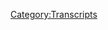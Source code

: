 {{DEFAULTSORT:
    #_TRANSCRIPT_0440:June 1-2, 2020
}}{{Transcript
    | title         = [[440: June 1-2, 2020]]
    | caption       = [https://knowledgefight.libsyn.com/440-june-1-2-2020 Listen to this episode on Libsyn]
    | episodeNumber = [[440: June 1-2, 2020|440]]
    | length        = 01:50:31
}}

{{MessageBox
    | header     = Warning: Bot Generated Content
    | text       = This transcript was automatically generated by transcription software and likely contains many mistakes and misattributions. Please check the audio for definitive quotes, attribution, and context.
    | image      = N3yvass4myg91.webp
    | imagewidth = 50px
    | id         = warning
}}

{{TranscriptBlock
    | name      = Unknown Speaker
    | timestamp = 00:00:00.000
    | text      = N-N-N-N-N-N-N-Knowledge Fight
}}

{{TranscriptBlock
    | name      = Unknown Speaker
    | timestamp = 00:00:12.880
    | text      = Dan and Jordan, I am sweating.
}}

{{TranscriptBlock
    | name      = Unknown Speaker
    | timestamp = 00:00:19.600
    | text      = Knowledgefight.com, it's time to pray.
}}

{{TranscriptBlock
    | name      = Unknown Speaker
    | timestamp = 00:00:21.399
    | text      = I have great respect for knowledgefight.
}}

{{TranscriptBlock
    | name      = Unknown Speaker
    | timestamp = 00:00:23.920
    | text      = Knowledgefight.
}}

{{TranscriptBlock
    | name      = Unknown Speaker
    | timestamp = 00:00:24.920
    | text      = I'm sick of them posing as if they're the good guys saying we are the bad guys.
}}

{{TranscriptBlock
    | name      = Unknown Speaker
    | timestamp = 00:00:29.320
    | text      = Knowledgefight.
}}

{{TranscriptBlock
    | name      = Unknown Speaker
    | timestamp = 00:00:30.320
    | text      = Dan and Jordan.
}}

{{TranscriptBlock
    | name      = Unknown Speaker
    | timestamp = 00:00:31.320
    | text      = Knowledgefight.
}}

{{TranscriptBlock
    | name      = Unknown Speaker
    | timestamp = 00:00:32.320
    | text      = Riddle her.
}}

{{TranscriptBlock
    | name      = Unknown Speaker
    | timestamp = 00:00:33.320
    | text      = Riddle her.
}}

{{TranscriptBlock
    | name      = Unknown Speaker
    | timestamp = 00:00:34.320
    | text      = Riddle her.
}}

{{TranscriptBlock
    | name      = Unknown Speaker
    | timestamp = 00:00:35.320
    | text      = Need.
}}

{{TranscriptBlock
    | name      = Unknown Speaker
    | timestamp = 00:00:36.320
    | text      = Need.
}}

{{TranscriptBlock
    | name      = Unknown Speaker
    | timestamp = 00:00:37.320
    | text      = Money.
}}

{{TranscriptBlock
    | name      = Unknown Speaker
    | timestamp = 00:00:38.320
    | text      = Riddle her.
}}

{{TranscriptBlock
    | name      = Unknown Speaker
    | timestamp = 00:00:39.320
    | text      = Riddle her.
}}

{{TranscriptBlock
    | name      = Unknown Speaker
    | timestamp = 00:00:40.320
    | text      = Riddle her.
}}

{{TranscriptBlock
    | name      = Unknown Speaker
    | timestamp = 00:00:41.320
    | text      = Andy and Kansas.
}}

{{TranscriptBlock
    | name      = Unknown Speaker
    | timestamp = 00:00:42.320
    | text      = Andy and Kansas.
}}

{{TranscriptBlock
    | name      = Unknown Speaker
    | timestamp = 00:00:43.320
    | text      = Stop it.
}}

{{TranscriptBlock
    | name      = Unknown Speaker
    | timestamp = 00:00:44.320
    | text      = Andy and Kansas.
}}

{{TranscriptBlock
    | name      = Unknown Speaker
    | timestamp = 00:00:45.320
    | text      = Andy and Kansas.
}}

{{TranscriptBlock
    | name      = Unknown Speaker
    | timestamp = 00:00:46.320
    | text      = It's time to pray.
}}

{{TranscriptBlock
    | name      = Unknown Speaker
    | timestamp = 00:00:47.320
    | text      = Andy and Kansas.
}}

{{TranscriptBlock
    | name      = Unknown Speaker
    | timestamp = 00:00:48.320
    | text      = You're on the air.
}}

{{TranscriptBlock
    | name      = Unknown Speaker
    | timestamp = 00:00:49.320
    | text      = Thanks for holding us.
}}

{{TranscriptBlock
    | name      = Unknown Speaker
    | timestamp = 00:00:50.320
    | text      = Hello, Alex.
}}

{{TranscriptBlock
    | name      = Unknown Speaker
    | timestamp = 00:00:51.320
    | text      = I'm a system caller.
}}

{{TranscriptBlock
    | name      = Unknown Speaker
    | timestamp = 00:00:52.320
    | text      = I'm a huge fan.
}}

{{TranscriptBlock
    | name      = Unknown Speaker
    | timestamp = 00:00:53.320
    | text      = I love your work.
}}

{{TranscriptBlock
    | name      = Unknown Speaker
    | timestamp = 00:00:54.320
    | text      = Knowledgefight.
}}

{{TranscriptBlock
    | name      = Unknown Speaker
    | timestamp = 00:00:55.320
    | text      = N-N-N-N-N-Knowledgefight.com.
}}

{{TranscriptBlock
    | name      = Unknown Speaker
    | timestamp = 00:00:56.320
    | text      = I love you.
}}

{{TranscriptBlock
    | name      = Unknown Speaker
    | timestamp = 00:00:59.320
    | text      = Hey, everybody.
}}

{{TranscriptBlock
    | name      = Unknown Speaker
    | timestamp = 00:01:00.320
    | text      = Welcome back to Knowledgefight.
}}

{{TranscriptBlock
    | name      = Unknown Speaker
    | timestamp = 00:01:01.320
    | text      = I'm Dan.
}}

{{TranscriptBlock
    | name      = Unknown Speaker
    | timestamp = 00:01:02.320
    | text      = I'm Jordan.
}}

{{TranscriptBlock
    | name      = Unknown Speaker
    | timestamp = 00:01:03.320
    | text      = We're a couple dudes.
}}

{{TranscriptBlock
    | name      = Unknown Speaker
    | timestamp = 00:01:04.319
    | text      = I like to sit around, drink novelty beverages, and talk just a little bit about Alex Jones.
}}

{{TranscriptBlock
    | name      = Unknown Speaker
    | timestamp = 00:01:06.319
    | text      = Oh, indeed we are, Dan.
}}

{{TranscriptBlock
    | name      = Unknown Speaker
    | timestamp = 00:01:07.319
    | text      = Every once in a while.
}}

{{TranscriptBlock
    | name      = Unknown Speaker
    | timestamp = 00:01:08.319
    | text      = Every now and again.
}}

{{TranscriptBlock
    | name      = Unknown Speaker
    | timestamp = 00:01:09.319
    | text      = Yeah, what's up, man?
}}

{{TranscriptBlock
    | name      = Unknown Speaker
    | timestamp = 00:01:10.319
    | text      = Oh, not too much.
}}

{{TranscriptBlock
    | name      = Unknown Speaker
    | timestamp = 00:01:11.319
    | text      = How you doing?
}}

{{TranscriptBlock
    | name      = Unknown Speaker
    | timestamp = 00:01:12.319
    | text      = I'm all right.
}}

{{TranscriptBlock
    | name      = Unknown Speaker
    | timestamp = 00:01:13.319
    | text      = Quick question.
}}

{{TranscriptBlock
    | name      = Unknown Speaker
    | timestamp = 00:01:14.319
    | text      = Yeah, what do you got?
}}

{{TranscriptBlock
    | name      = Unknown Speaker
    | timestamp = 00:01:15.319
    | text      = What's your bright spot this day?
}}

{{TranscriptBlock
    | name      = Unknown Speaker
    | timestamp = 00:01:16.319
    | text      = Well, it's most certainly that today, while I was getting ready for our episode, I learned
}}

{{TranscriptBlock
    | name      = Unknown Speaker
    | timestamp = 00:01:20.319
    | text      = that I got approved for an apartment.
}}

{{TranscriptBlock
    | name      = Unknown Speaker
    | timestamp = 00:01:22.319
    | text      = Yay!
}}

{{TranscriptBlock
    | name      = Unknown Speaker
    | timestamp = 00:01:23.319
    | text      = So I found a new home to live in.
}}

{{TranscriptBlock
    | name      = Unknown Speaker
    | timestamp = 00:01:24.439
    | text      = Hopefully it will be up to all the qualifications that are needed for me to make more of a home
}}

{{TranscriptBlock
    | name      = Unknown Speaker
    | timestamp = 00:01:31.719
    | text      = as opposed to one of these transient flop squats that I've been ending up in.
}}

{{TranscriptBlock
    | name      = Unknown Speaker
    | timestamp = 00:01:36.400
    | text      = Yeah, usually they're filled with snakes and there's no St. Patrick around for you.
}}

{{TranscriptBlock
    | name      = Unknown Speaker
    | timestamp = 00:01:40.400
    | text      = No, that is true.
}}

{{TranscriptBlock
    | name      = Unknown Speaker
    | timestamp = 00:01:41.400
    | text      = That's unfortunate.
}}

{{TranscriptBlock
    | name      = Unknown Speaker
    | timestamp = 00:01:42.400
    | text      = Yeah, and so I have high hopes.
}}

{{TranscriptBlock
    | name      = Unknown Speaker
    | timestamp = 00:01:44.000
    | text      = I found this place and I really like it, and I went and visited it.
}}

{{TranscriptBlock
    | name      = Unknown Speaker
    | timestamp = 00:01:47.560
    | text      = It's moved very fast, and I think that's good because I visited a number of places that
}}

{{TranscriptBlock
    | name      = Unknown Speaker
    | timestamp = 00:01:53.319
    | text      = just weren't, were not up to snuff.
}}

{{TranscriptBlock
    | name      = Unknown Speaker
    | timestamp = 00:01:57.640
    | text      = I would just be angry at them, and this place was great.
}}

{{TranscriptBlock
    | name      = Unknown Speaker
    | timestamp = 00:02:00.799
    | text      = It was really pretty much ideal in a lot of ways, and I was lucky.
}}

{{TranscriptBlock
    | name      = Unknown Speaker
    | timestamp = 00:02:04.840
    | text      = I guess I got lucky because I just put in an application, heard back pretty quickly,
}}

{{TranscriptBlock
    | name      = Unknown Speaker
    | timestamp = 00:02:09.199
    | text      = and moving along, I will be moving at the middle of this month because it's very quick.
}}

{{TranscriptBlock
    | name      = Unknown Speaker
    | timestamp = 00:02:14.680
    | text      = Very soon.
}}

{{TranscriptBlock
    | name      = Unknown Speaker
    | timestamp = 00:02:15.680
    | text      = Very soon.
}}

{{TranscriptBlock
    | name      = Unknown Speaker
    | timestamp = 00:02:16.680
    | text      = In a moment.
}}

{{TranscriptBlock
    | name      = Unknown Speaker
    | timestamp = 00:02:17.680
    | text      = Yes.
}}

{{TranscriptBlock
    | name      = Unknown Speaker
    | timestamp = 00:02:18.680
    | text      = I will be walking out this door into my new apartment.
}}

{{TranscriptBlock
    | name      = Unknown Speaker
    | timestamp = 00:02:20.400
    | text      = If you all hear me stressed out as hell on this podcast, that might be part of the reason
}}

{{TranscriptBlock
    | name      = Unknown Speaker
    | timestamp = 00:02:25.199
    | text      = why, and I guess the generalized everything that's going on in the world.
}}

{{TranscriptBlock
    | name      = Unknown Speaker
    | timestamp = 00:02:28.639
    | text      = Wow, there's that.
}}

{{TranscriptBlock
    | name      = Unknown Speaker
    | timestamp = 00:02:29.639
    | text      = So what about you?
}}

{{TranscriptBlock
    | name      = Unknown Speaker
    | timestamp = 00:02:30.639
    | text      = What's your bright spot?
}}

{{TranscriptBlock
    | name      = Unknown Speaker
    | timestamp = 00:02:31.639
    | text      = My bright spot is yesterday, thousands of people in Uptown walked, marched, and just
}}

{{TranscriptBlock
    | name      = Unknown Speaker
    | timestamp = 00:02:36.240
    | text      = kicked ass all over the place in a very peaceful way.
}}

{{TranscriptBlock
    | name      = Unknown Speaker
    | timestamp = 00:02:39.039
    | text      = It was so many people.
}}

{{TranscriptBlock
    | name      = Unknown Speaker
    | timestamp = 00:02:40.680
    | text      = So many people.
}}

{{TranscriptBlock
    | name      = Unknown Speaker
    | timestamp = 00:02:41.680
    | text      = It was thousands.
}}

{{TranscriptBlock
    | name      = Unknown Speaker
    | timestamp = 00:02:42.680
    | text      = It was genuinely inspiring to see.
}}

{{TranscriptBlock
    | name      = Unknown Speaker
    | timestamp = 00:02:45.919
    | text      = Yeah, for sure.
}}

{{TranscriptBlock
    | name      = Unknown Speaker
    | timestamp = 00:02:47.400
    | text      = So Jordan, today, because of everything that's going on, I feel the obligation to stay in
}}

{{TranscriptBlock
    | name      = Unknown Speaker
    | timestamp = 00:02:52.599
    | text      = the present day and check in on Alex and see what he's up to.
}}

{{TranscriptBlock
    | name      = Unknown Speaker
    | timestamp = 00:02:56.840
    | text      = So today, we're going to be going over the 1st and 2nd of June 2020.
}}

{{TranscriptBlock
    | name      = Unknown Speaker
    | timestamp = 00:03:00.960
    | text      = I'm Dan.
}}

{{TranscriptBlock
    | name      = Unknown Speaker
    | timestamp = 00:03:01.960
    | text      = This is 2020.
}}

{{TranscriptBlock
    | name      = Unknown Speaker
    | timestamp = 00:03:02.960
    | text      = Oh, God damn it.
}}

{{TranscriptBlock
    | name      = Unknown Speaker
    | timestamp = 00:03:03.960
    | text      = And I think that there's one gigantic thing to talk about, and then there's a lot of little
}}

{{TranscriptBlock
    | name      = Unknown Speaker
    | timestamp = 00:03:10.080
    | text      = mini bullshit things that Alex is doing, but I think seeing a lot of the sort of similar
}}

{{TranscriptBlock
    | name      = Unknown Speaker
    | timestamp = 00:03:15.400
    | text      = trends just continue on.
}}

{{TranscriptBlock
    | name      = Unknown Speaker
    | timestamp = 00:03:17.520
    | text      = I think you're seeing a lot of acceleration.
}}

{{TranscriptBlock
    | name      = Unknown Speaker
    | timestamp = 00:03:21.520
    | text      = I think there's a lot of intensification of Alex's call for blood, basically.
}}

{{TranscriptBlock
    | name      = Unknown Speaker
    | timestamp = 00:03:28.800
    | text      = Those don't usually get quieter.
}}

{{TranscriptBlock
    | name      = Unknown Speaker
    | timestamp = 00:03:30.439
    | text      = No.
}}

{{TranscriptBlock
    | name      = Unknown Speaker
    | timestamp = 00:03:31.439
    | text      = There's a desire to rationalize the idea of Trump using the military against protesters.
}}

{{TranscriptBlock
    | name      = Unknown Speaker
    | timestamp = 00:03:38.439
    | text      = You have those things, and there's an interesting sort of push and pull that Alex is trying
}}

{{TranscriptBlock
    | name      = Unknown Speaker
    | timestamp = 00:03:42.400
    | text      = to do where he's trying to pretend that he retains some of his principles while yelling
}}

{{TranscriptBlock
    | name      = Unknown Speaker
    | timestamp = 00:03:47.319
    | text      = for blood.
}}

{{TranscriptBlock
    | name      = Unknown Speaker
    | timestamp = 00:03:49.280
    | text      = But we'll see how it plays out on his show.
}}

{{TranscriptBlock
    | name      = Unknown Speaker
    | timestamp = 00:03:52.719
    | text      = We'll get to that in a moment, but before we do, we've got to take a moment to say thank
}}

{{TranscriptBlock
    | name      = Unknown Speaker
    | timestamp = 00:03:55.360
    | text      = you to some folks who have signed up and are supporting the show.
}}

{{TranscriptBlock
    | name      = Unknown Speaker
    | timestamp = 00:03:58.319
    | text      = So Caughan M, I think, C-A-G-H-A-I-N.
}}

{{TranscriptBlock
    | name      = Unknown Speaker
    | timestamp = 00:04:03.599
    | text      = Thank you so much.
}}

{{TranscriptBlock
    | name      = Unknown Speaker
    | timestamp = 00:04:04.599
    | text      = You are now a policy wonk.
}}

{{TranscriptBlock
    | name      = Unknown Speaker
    | timestamp = 00:04:05.599
    | text      = I'm a policy wonk.
}}

{{TranscriptBlock
    | name      = Unknown Speaker
    | timestamp = 00:04:06.719
    | text      = Thank you very much, Caughan Caughan.
}}

{{TranscriptBlock
    | name      = Unknown Speaker
    | timestamp = 00:04:09.039
    | text      = Thank you.
}}

{{TranscriptBlock
    | name      = Unknown Speaker
    | timestamp = 00:04:10.039
    | text      = Yeah.
}}

{{TranscriptBlock
    | name      = Unknown Speaker
    | timestamp = 00:04:11.039
    | text      = Next, one word.
}}

{{TranscriptBlock
    | name      = Unknown Speaker
    | timestamp = 00:04:12.039
    | text      = Alan C, thank you so much.
}}

{{TranscriptBlock
    | name      = Unknown Speaker
    | timestamp = 00:04:13.039
    | text      = You are now a policy wonk.
}}

{{TranscriptBlock
    | name      = Unknown Speaker
    | timestamp = 00:04:14.039
    | text      = I'm a policy wonk.
}}

{{TranscriptBlock
    | name      = Unknown Speaker
    | timestamp = 00:04:15.039
    | text      = Thank you, Lauren Teggy!
}}

{{TranscriptBlock
    | name      = Unknown Speaker
    | timestamp = 00:04:16.180
    | text      = Thank you.
}}

{{TranscriptBlock
    | name      = Unknown Speaker
    | timestamp = 00:04:17.180
    | text      = Next, Taylor Z, thank you so much.
}}

{{TranscriptBlock
    | name      = Unknown Speaker
    | timestamp = 00:04:18.240
    | text      = You are now a policy wonk.
}}

{{TranscriptBlock
    | name      = Unknown Speaker
    | timestamp = 00:04:19.420
    | text      = I'm a policy wonk.
}}

{{TranscriptBlock
    | name      = Unknown Speaker
    | timestamp = 00:04:20.560
    | text      = Thank you, Taylor.
}}

{{TranscriptBlock
    | name      = Unknown Speaker
    | timestamp = 00:04:21.560
    | text      = Thank you.
}}

{{TranscriptBlock
    | name      = Unknown Speaker
    | timestamp = 00:04:22.560
    | text      = Next, Matthias B. Thank you so much.
}}

{{TranscriptBlock
    | name      = Unknown Speaker
    | timestamp = 00:04:23.560
    | text      = You are now a policy wonk.
}}

{{TranscriptBlock
    | name      = Unknown Speaker
    | timestamp = 00:04:24.560
    | text      = I'm a policy wonk.
}}

{{TranscriptBlock
    | name      = Unknown Speaker
    | timestamp = 00:04:25.680
    | text      = Thank you, Matthias.
}}

{{TranscriptBlock
    | name      = Unknown Speaker
    | timestamp = 00:04:27.360
    | text      = Thank you.
}}

{{TranscriptBlock
    | name      = Unknown Speaker
    | timestamp = 00:04:28.360
    | text      = Next, Rhiannon.
}}

{{TranscriptBlock
    | name      = Unknown Speaker
    | timestamp = 00:04:29.360
    | text      = Thank you so much.
}}

{{TranscriptBlock
    | name      = Unknown Speaker
    | timestamp = 00:04:30.360
    | text      = No Parliament for that, but thank you so much.
}}

{{TranscriptBlock
    | name      = Unknown Speaker
    | timestamp = 00:04:31.360
    | text      = I'm a policy wonk.
}}

{{TranscriptBlock
    | name      = Unknown Speaker
    | timestamp = 00:04:32.579
    | text      = Thank you very much, Rhiannon.
}}

{{TranscriptBlock
    | name      = Unknown Speaker
    | timestamp = 00:04:34.660
    | text      = Thank you.
}}

{{TranscriptBlock
    | name      = Unknown Speaker
    | timestamp = 00:04:35.660
    | text      = Next, Joey M. Thank you so much.
}}

{{TranscriptBlock
    | name      = Unknown Speaker
    | timestamp = 00:04:37.180
    | text      = You are now a policy wonk.
}}

{{TranscriptBlock
    | name      = Unknown Speaker
    | timestamp = 00:04:38.180
    | text      = I'm a policy wonk.
}}

{{TranscriptBlock
    | name      = Unknown Speaker
    | timestamp = 00:04:39.180
    | text      = Thanks, Joey.
}}

{{TranscriptBlock
    | name      = Unknown Speaker
    | timestamp = 00:04:40.180
    | text      = And finally, I'd like to say thank you to a couple of people who donated on Elevated
}}

{{TranscriptBlock
    | name      = Unknown Speaker
    | timestamp = 00:04:43.740
    | text      = Level.
}}

{{TranscriptBlock
    | name      = Unknown Speaker
    | timestamp = 00:04:44.740
    | text      = We appreciate that very much.
}}

{{TranscriptBlock
    | name      = Unknown Speaker
    | timestamp = 00:04:45.740
    | text      = So thank you so much to Amani S. You are now a technocrat.
}}

{{TranscriptBlock
    | name      = Unknown Speaker
    | timestamp = 00:04:49.180
    | text      = And James C. Thank you so much.
}}

{{TranscriptBlock
    | name      = Unknown Speaker
    | timestamp = 00:04:51.300
    | text      = You're now a technocrat.
}}

{{TranscriptBlock
    | name      = Unknown Speaker
    | timestamp = 00:04:52.300
    | text      = I'm a policy wonk.
}}

{{TranscriptBlock
    | name      = Unknown Speaker
    | timestamp = 00:04:53.300
    | text      = Crikey, mate.
}}

{{TranscriptBlock
    | name      = Unknown Speaker
    | timestamp = 00:04:54.300
    | text      = That's fantastic.
}}

{{TranscriptBlock
    | name      = Unknown Speaker
    | timestamp = 00:04:55.300
    | text      = Have yourself a brew.
}}

{{TranscriptBlock
    | name      = Unknown Speaker
    | timestamp = 00:04:56.300
    | text      = How's your 401k doing, bro?
}}

{{TranscriptBlock
    | name      = Unknown Speaker
    | timestamp = 00:04:57.300
    | text      = All right, we've got to go full tilt boogie on this, Watson, all right?
}}

{{TranscriptBlock
    | name      = Unknown Speaker
    | timestamp = 00:05:00.699
    | text      = Let's just get down to business.
}}

{{TranscriptBlock
    | name      = Unknown Speaker
    | timestamp = 00:05:02.259
    | text      = We ain't making that money off that heroin.
}}

{{TranscriptBlock
    | name      = Unknown Speaker
    | timestamp = 00:05:04.319
    | text      = Why are you pimps so good?
}}

{{TranscriptBlock
    | name      = Unknown Speaker
    | timestamp = 00:05:06.259
    | text      = My neck is freakishly large.
}}

{{TranscriptBlock
    | name      = Unknown Speaker
    | timestamp = 00:05:07.899
    | text      = I declare info war on you.
}}

{{TranscriptBlock
    | name      = Unknown Speaker
    | timestamp = 00:05:10.740
    | text      = Thank you so much, Amani.
}}

{{TranscriptBlock
    | name      = Unknown Speaker
    | timestamp = 00:05:11.839
    | text      = And thank you so much, James.
}}

{{TranscriptBlock
    | name      = Unknown Speaker
    | timestamp = 00:05:12.839
    | text      = Yes, thank you very much to the both of you.
}}

{{TranscriptBlock
    | name      = Unknown Speaker
    | timestamp = 00:05:14.779
    | text      = If you're out there listening and you're thinking, hey, I enjoy this show, I'd like to support
}}

{{TranscriptBlock
    | name      = Unknown Speaker
    | timestamp = 00:05:17.459
    | text      = what these gents do, you can do that by going to our website, knowledgefight.com, clicking
}}

{{TranscriptBlock
    | name      = Unknown Speaker
    | timestamp = 00:05:20.220
    | text      = the button to support the show, or you can take that generosity and bundle it up really
}}

{{TranscriptBlock
    | name      = Unknown Speaker
    | timestamp = 00:05:24.100
    | text      = nice and toss it over to some mutual aid kind of situation to help people in your area in
}}

{{TranscriptBlock
    | name      = Unknown Speaker
    | timestamp = 00:05:30.939
    | text      = need.
}}

{{TranscriptBlock
    | name      = Unknown Speaker
    | timestamp = 00:05:31.939
    | text      = Very much so.
}}

{{TranscriptBlock
    | name      = Unknown Speaker
    | timestamp = 00:05:32.939
    | text      = So I don't want to belabor this or spend too much time here, but if we stop doing the Year
}}

{{TranscriptBlock
    | name      = Unknown Speaker
    | timestamp = 00:05:41.540
    | text      = of the Seltzer, it will just end.
}}

{{TranscriptBlock
    | name      = Unknown Speaker
    | timestamp = 00:05:43.420
    | text      = Yeah, yeah, yeah, yeah.
}}

{{TranscriptBlock
    | name      = Unknown Speaker
    | timestamp = 00:05:44.420
    | text      = So although these times are great and serious, we also still need to check in with the Year
}}

{{TranscriptBlock
    | name      = Unknown Speaker
    | timestamp = 00:05:50.259
    | text      = of the Seltzer.
}}

{{TranscriptBlock
    | name      = Unknown Speaker
    | timestamp = 00:05:53.500
    | text      = So not a lot of progress.
}}

{{TranscriptBlock
    | name      = Unknown Speaker
    | timestamp = 00:05:55.300
    | text      = There's nothing quite like playing such a bright and positive drop immediately followed
}}

{{TranscriptBlock
    | name      = Unknown Speaker
    | timestamp = 00:06:01.899
    | text      = by not much going on today.
}}

{{TranscriptBlock
    | name      = Unknown Speaker
    | timestamp = 00:06:03.740
    | text      = Not much progress in the Year of the Seltzer.
}}

{{TranscriptBlock
    | name      = Unknown Speaker
    | timestamp = 00:06:05.620
    | text      = We're holding steady at 96.
}}

{{TranscriptBlock
    | name      = Unknown Speaker
    | timestamp = 00:06:08.459
    | text      = Seltzer's drank at this point.
}}

{{TranscriptBlock
    | name      = Unknown Speaker
    | timestamp = 00:06:10.459
    | text      = And what I want to call out today is a little brand called Recess.
}}

{{TranscriptBlock
    | name      = Unknown Speaker
    | timestamp = 00:06:15.660
    | text      = It's a fizzy water that's got CBD, I think.
}}

{{TranscriptBlock
    | name      = Unknown Speaker
    | timestamp = 00:06:18.819
    | text      = It's got some sort of a hemp thing.
}}

{{TranscriptBlock
    | name      = Unknown Speaker
    | timestamp = 00:06:22.420
    | text      = Take a break from your life.
}}

{{TranscriptBlock
    | name      = Unknown Speaker
    | timestamp = 00:06:23.420
    | text      = Take a recess.
}}

{{TranscriptBlock
    | name      = Unknown Speaker
    | timestamp = 00:06:24.420
    | text      = Take it down.
}}

{{TranscriptBlock
    | name      = Unknown Speaker
    | timestamp = 00:06:25.540
    | text      = I will say I got two varieties of Recess.
}}

{{TranscriptBlock
    | name      = Unknown Speaker
    | timestamp = 00:06:28.259
    | text      = One of them was a pomegranate hibiscus.
}}

{{TranscriptBlock
    | name      = Unknown Speaker
    | timestamp = 00:06:30.819
    | text      = Okay.
}}

{{TranscriptBlock
    | name      = Unknown Speaker
    | timestamp = 00:06:31.819
    | text      = Fantastic.
}}

{{TranscriptBlock
    | name      = Unknown Speaker
    | timestamp = 00:06:32.819
    | text      = Fantastic.
}}

{{TranscriptBlock
    | name      = Unknown Speaker
    | timestamp = 00:06:33.819
    | text      = 77 out of 100.
}}

{{TranscriptBlock
    | name      = Unknown Speaker
    | timestamp = 00:06:34.819
    | text      = 77 is good.
}}

{{TranscriptBlock
    | name      = Unknown Speaker
    | timestamp = 00:06:35.819
    | text      = Loved it.
}}

{{TranscriptBlock
    | name      = Unknown Speaker
    | timestamp = 00:06:36.819
    | text      = That's good.
}}

{{TranscriptBlock
    | name      = Unknown Speaker
    | timestamp = 00:06:37.819
    | text      = That's good.
}}

{{TranscriptBlock
    | name      = Unknown Speaker
    | timestamp = 00:06:38.819
    | text      = Then I tried their other one, which was peach ginger.
}}

{{TranscriptBlock
    | name      = Unknown Speaker
    | timestamp = 00:06:40.500
    | text      = Peach ginger.
}}

{{TranscriptBlock
    | name      = Unknown Speaker
    | timestamp = 00:06:41.500
    | text      = Disaster.
}}

{{TranscriptBlock
    | name      = Unknown Speaker
    | timestamp = 00:06:42.500
    | text      = Of course.
}}

{{TranscriptBlock
    | name      = Unknown Speaker
    | timestamp = 00:06:43.500
    | text      = Could not finish it.
}}

{{TranscriptBlock
    | name      = Unknown Speaker
    | timestamp = 00:06:44.500
    | text      = Tasted like shit.
}}

{{TranscriptBlock
    | name      = Unknown Speaker
    | timestamp = 00:06:45.500
    | text      = Couldn't even finish.
}}

{{TranscriptBlock
    | name      = Unknown Speaker
    | timestamp = 00:06:46.500
    | text      = 22 out of 100.
}}

{{TranscriptBlock
    | name      = Unknown Speaker
    | timestamp = 00:06:47.500
    | text      = Oh, 22!
}}

{{TranscriptBlock
    | name      = Unknown Speaker
    | timestamp = 00:06:48.500
    | text      = Yes.
}}

{{TranscriptBlock
    | name      = Unknown Speaker
    | timestamp = 00:06:49.500
    | text      = Oh, man.
}}

{{TranscriptBlock
    | name      = Unknown Speaker
    | timestamp = 00:06:50.500
    | text      = Utter garbage.
}}

{{TranscriptBlock
    | name      = Unknown Speaker
    | timestamp = 00:06:51.500
    | text      = That's a tale of two recesses.
}}

{{TranscriptBlock
    | name      = Unknown Speaker
    | timestamp = 00:06:52.500
    | text      = Yeah.
}}

{{TranscriptBlock
    | name      = Unknown Speaker
    | timestamp = 00:06:53.500
    | text      = It's strange to me that the companies are capable of such heights and such lows.
}}

{{TranscriptBlock
    | name      = Unknown Speaker
    | timestamp = 00:06:56.540
    | text      = But such is the Recess.
}}

{{TranscriptBlock
    | name      = Unknown Speaker
    | timestamp = 00:06:58.220
    | text      = As a bipolar person, I respect that.
}}

{{TranscriptBlock
    | name      = Unknown Speaker
    | timestamp = 00:07:00.060
    | text      = Well, I mean, sometimes at recess, you're playing with your buddies, maybe playing dodgeball.
}}

{{TranscriptBlock
    | name      = Unknown Speaker
    | timestamp = 00:07:05.339
    | text      = Sometimes you get in trouble.
}}

{{TranscriptBlock
    | name      = Unknown Speaker
    | timestamp = 00:07:06.339
    | text      = You've got to sit by the wall.
}}

{{TranscriptBlock
    | name      = Unknown Speaker
    | timestamp = 00:07:07.339
    | text      = It can happen.
}}

{{TranscriptBlock
    | name      = Unknown Speaker
    | timestamp = 00:07:08.339
    | text      = Yeah.
}}

{{TranscriptBlock
    | name      = Unknown Speaker
    | timestamp = 00:07:09.339
    | text      = Recess is not always fun.
}}

{{TranscriptBlock
    | name      = Unknown Speaker
    | timestamp = 00:07:10.339
    | text      = So, thank you so much to Recess, who are not sponsored.
}}

{{TranscriptBlock
    | name      = Unknown Speaker
    | timestamp = 00:07:15.699
    | text      = Thank you for the pomegranate hibiscus one.
}}

{{TranscriptBlock
    | name      = Unknown Speaker
    | timestamp = 00:07:17.660
    | text      = That was really good.
}}

{{TranscriptBlock
    | name      = Unknown Speaker
    | timestamp = 00:07:18.660
    | text      = I may have another one of those at some point.
}}

{{TranscriptBlock
    | name      = Unknown Speaker
    | timestamp = 00:07:20.259
    | text      = All right.
}}

{{TranscriptBlock
    | name      = Unknown Speaker
    | timestamp = 00:07:21.259
    | text      = So, we're going to start here on June 1st, Monday's show.
}}

{{TranscriptBlock
    | name      = Unknown Speaker
    | timestamp = 00:07:24.740
    | text      = And at this point, Alex, there's big news.
}}

{{TranscriptBlock
    | name      = Unknown Speaker
    | timestamp = 00:07:28.060
    | text      = There's some big things happening.
}}

{{TranscriptBlock
    | name      = Unknown Speaker
    | timestamp = 00:07:30.819
    | text      = And Alex gets down to it here in this first clip.
}}

{{TranscriptBlock
    | name      = Unknown Speaker
    | timestamp = 00:07:34.100
    | text      = We're going to have Savannah Hernandez and Zach.
}}

{{TranscriptBlock
    | name      = Unknown Speaker
    | timestamp = 00:07:37.379
    | text      = He's been here five years as a camera guy.
}}

{{TranscriptBlock
    | name      = Unknown Speaker
    | timestamp = 00:07:38.740
    | text      = I don't know if he wants his last name on air, so we'll find out when he comes on.
}}

{{TranscriptBlock
    | name      = Unknown Speaker
    | timestamp = 00:07:42.060
    | text      = But he was down there.
}}

{{TranscriptBlock
    | name      = Unknown Speaker
    | timestamp = 00:07:43.899
    | text      = He's now been accused by the Twitter mob of, he's the one that burned the homeless camp.
}}

{{TranscriptBlock
    | name      = Unknown Speaker
    | timestamp = 00:07:49.120
    | text      = Because when they're burning it, one old Marine who's homeless goes and says, how dare you?
}}

{{TranscriptBlock
    | name      = Unknown Speaker
    | timestamp = 00:07:53.259
    | text      = Antifa runs off like cockroaches when the lights turn on.
}}

{{TranscriptBlock
    | name      = Unknown Speaker
    | timestamp = 00:07:56.180
    | text      = They run up to Zach.
}}

{{TranscriptBlock
    | name      = Unknown Speaker
    | timestamp = 00:07:58.860
    | text      = Zach doesn't run because he didn't burn it down.
}}

{{TranscriptBlock
    | name      = Unknown Speaker
    | timestamp = 00:08:01.920
    | text      = And the guy starts screaming saying, why have you done this?
}}

{{TranscriptBlock
    | name      = Unknown Speaker
    | timestamp = 00:08:04.660
    | text      = Because he just sees him as a protester.
}}

{{TranscriptBlock
    | name      = Unknown Speaker
    | timestamp = 00:08:07.939
    | text      = Top of Twitter, Alex Jones, stages attack, burns homeless camp.
}}

{{TranscriptBlock
    | name      = Unknown Speaker
    | timestamp = 00:08:13.300
    | text      = So to be perfectly transparent with you and the audience, Alex did play the video of the
}}

{{TranscriptBlock
    | name      = Unknown Speaker
    | timestamp = 00:08:17.779
    | text      = man experiencing homelessness who had his mattress set on fire in Austin on his show
}}

{{TranscriptBlock
    | name      = Unknown Speaker
    | timestamp = 00:08:21.480
    | text      = on Sunday.
}}

{{TranscriptBlock
    | name      = Unknown Speaker
    | timestamp = 00:08:22.939
    | text      = And I chose not to include it on our episode that we put out on Monday for a specific reason.
}}

{{TranscriptBlock
    | name      = Unknown Speaker
    | timestamp = 00:08:28.180
    | text      = This was an editorial decision that I made because I tried to get to the bottom of what
}}

{{TranscriptBlock
    | name      = Unknown Speaker
    | timestamp = 00:08:31.860
    | text      = was going on in the video, and I couldn't find anything.
}}

{{TranscriptBlock
    | name      = Unknown Speaker
    | timestamp = 00:08:34.980
    | text      = In other cases, the ambiguous video had some context clues that allowed me to get something
}}

{{TranscriptBlock
    | name      = Unknown Speaker
    | timestamp = 00:08:39.539
    | text      = of a grip on them.
}}

{{TranscriptBlock
    | name      = Unknown Speaker
    | timestamp = 00:08:40.820
    | text      = Like in the case of the bricks in Dallas, we know what building that video is in front
}}

{{TranscriptBlock
    | name      = Unknown Speaker
    | timestamp = 00:08:44.460
    | text      = of, and we can discuss the idea of bricks being planted there in the context of some
}}

{{TranscriptBlock
    | name      = Unknown Speaker
    | timestamp = 00:08:48.519
    | text      = surrounding clues.
}}

{{TranscriptBlock
    | name      = Unknown Speaker
    | timestamp = 00:08:50.480
    | text      = The case of the video of the mattress fire was another thing altogether.
}}

{{TranscriptBlock
    | name      = Unknown Speaker
    | timestamp = 00:08:53.820
    | text      = All you had was Alex presenting a video of a mattress being burned and his claim that
}}

{{TranscriptBlock
    | name      = Unknown Speaker
    | timestamp = 00:08:58.419
    | text      = it was the protesters who set it on fire and other people saying Alex did it.
}}

{{TranscriptBlock
    | name      = Unknown Speaker
    | timestamp = 00:09:02.820
    | text      = In that kind of situation, I'm presented with a couple of options.
}}

{{TranscriptBlock
    | name      = Unknown Speaker
    | timestamp = 00:09:06.360
    | text      = The first is to accept Alex's framing of the story and work to explain how it's an isolated
}}

{{TranscriptBlock
    | name      = Unknown Speaker
    | timestamp = 00:09:11.019
    | text      = incident of individuals and it doesn't necessarily implicate the larger character of the protests.
}}

{{TranscriptBlock
    | name      = Unknown Speaker
    | timestamp = 00:09:16.299
    | text      = This isn't a good option because it relies wholly on taking Alex's word about an unclear
}}

{{TranscriptBlock
    | name      = Unknown Speaker
    | timestamp = 00:09:20.200
    | text      = situation and it's usually unwise to do that.
}}

{{TranscriptBlock
    | name      = Unknown Speaker
    | timestamp = 00:09:23.299
    | text      = The second option is to speculate that all is not what it appears to be.
}}

{{TranscriptBlock
    | name      = Unknown Speaker
    | timestamp = 00:09:27.379
    | text      = This could take the form of saying info has probably set the whole thing up or that it
}}

{{TranscriptBlock
    | name      = Unknown Speaker
    | timestamp = 00:09:30.700
    | text      = was the Proud Boys or any possible entity you could come up with to point the finger
}}

{{TranscriptBlock
    | name      = Unknown Speaker
    | timestamp = 00:09:34.340
    | text      = at.
}}

{{TranscriptBlock
    | name      = Unknown Speaker
    | timestamp = 00:09:36.100
    | text      = This option feels better to someone who has the positions and beliefs I do because I hate
}}

{{TranscriptBlock
    | name      = Unknown Speaker
    | timestamp = 00:09:40.340
    | text      = to imagine that someone who would be associated with protests that I support and believe in
}}

{{TranscriptBlock
    | name      = Unknown Speaker
    | timestamp = 00:09:44.539
    | text      = the cause of would victimize a person experiencing homelessness like that.
}}

{{TranscriptBlock
    | name      = Unknown Speaker
    | timestamp = 00:09:48.460
    | text      = It's ugly, and to avoid the feelings that that ugliness would bring up, way too many
}}

{{TranscriptBlock
    | name      = Unknown Speaker
    | timestamp = 00:09:52.980
    | text      = people have blindly accepted this conclusion with no evidence that InfoWars staged the
}}

{{TranscriptBlock
    | name      = Unknown Speaker
    | timestamp = 00:09:57.399
    | text      = whole thing.
}}

{{TranscriptBlock
    | name      = Unknown Speaker
    | timestamp = 00:09:58.899
    | text      = The third option, and the one I took, was to be cautious and not discuss it until there
}}

{{TranscriptBlock
    | name      = Unknown Speaker
    | timestamp = 00:10:02.580
    | text      = was more to go on.
}}

{{TranscriptBlock
    | name      = Unknown Speaker
    | timestamp = 00:10:05.220
    | text      = Isolated incidents of property damage, even if this egregious, are not so pressing a news
}}

{{TranscriptBlock
    | name      = Unknown Speaker
    | timestamp = 00:10:09.259
    | text      = item that we should feel like we have to make unforced errors by either making unfounded
}}

{{TranscriptBlock
    | name      = Unknown Speaker
    | timestamp = 00:10:13.899
    | text      = accusations of a false flag or making the mistake of ceding the ground to Alex and accepting
}}

{{TranscriptBlock
    | name      = Unknown Speaker
    | timestamp = 00:10:18.899
    | text      = his framing.
}}

{{TranscriptBlock
    | name      = Unknown Speaker
    | timestamp = 00:10:19.899
    | text      = Both of those are not winning solutions.
}}

{{TranscriptBlock
    | name      = Unknown Speaker
    | timestamp = 00:10:22.759
    | text      = It's hard, and I fully understand people's impulse to craft a theory that Alex or InfoWars
}}

{{TranscriptBlock
    | name      = Unknown Speaker
    | timestamp = 00:10:26.980
    | text      = did this to make protesters look bad, but I have to say that it's been real disheartening
}}

{{TranscriptBlock
    | name      = Unknown Speaker
    | timestamp = 00:10:31.460
    | text      = and a bummer to watch people do this.
}}

{{TranscriptBlock
    | name      = Unknown Speaker
    | timestamp = 00:10:33.779
    | text      = I've heard a number of rationalizations for why someone would assume Alex was behind it.
}}

{{TranscriptBlock
    | name      = Unknown Speaker
    | timestamp = 00:10:38.799
    | text      = One is that he's capable of doing something like this, and I concede that he almost certainly
}}

{{TranscriptBlock
    | name      = Unknown Speaker
    | timestamp = 00:10:43.059
    | text      = is, and if there were evidence that he did it, I wouldn't be surprised at all, but being
}}

{{TranscriptBlock
    | name      = Unknown Speaker
    | timestamp = 00:10:47.820
    | text      = capable of a false flag publicity stunt is not the same thing as actually doing it.
}}

{{TranscriptBlock
    | name      = Unknown Speaker
    | timestamp = 00:10:53.320
    | text      = Another rationalization is that Alex lies all the time about other people, so it's fine
}}

{{TranscriptBlock
    | name      = Unknown Speaker
    | timestamp = 00:10:57.200
    | text      = to weaponize a conspiracy against him, and I have something important to say about anyone
}}

{{TranscriptBlock
    | name      = Unknown Speaker
    | timestamp = 00:11:02.159
    | text      = who might feel that way.
}}

{{TranscriptBlock
    | name      = Unknown Speaker
    | timestamp = 00:11:03.940
    | text      = I'm often unfairly accused of being a when-they-go-low-we-go-high guy, and I resent that, and this is nothing
}}

{{TranscriptBlock
    | name      = Unknown Speaker
    | timestamp = 00:11:10.539
    | text      = even close to that in this case in particular.
}}

{{TranscriptBlock
    | name      = Unknown Speaker
    | timestamp = 00:11:14.379
    | text      = Absent proof that InfoWars set this fire, this is a conspiracy theory that some people
}}

{{TranscriptBlock
    | name      = Unknown Speaker
    | timestamp = 00:11:18.980
    | text      = are choosing to accept as fact or likely fact because it helps them build a narrative more
}}

{{TranscriptBlock
    | name      = Unknown Speaker
    | timestamp = 00:11:23.659
    | text      = conveniently.
}}

{{TranscriptBlock
    | name      = Unknown Speaker
    | timestamp = 00:11:25.639
    | text      = After three and a half years of studying Alex Jones, I'm comfortable saying that this pattern
}}

{{TranscriptBlock
    | name      = Unknown Speaker
    | timestamp = 00:11:29.659
    | text      = of thinking of accepting conspiracy's absent evidence is what made Alex Jones into Alex
}}

{{TranscriptBlock
    | name      = Unknown Speaker
    | timestamp = 00:11:35.139
    | text      = Jones.
}}

{{TranscriptBlock
    | name      = Unknown Speaker
    | timestamp = 00:11:36.700
    | text      = We're a show that's about this mentality and how it's corrosive.
}}

{{TranscriptBlock
    | name      = Unknown Speaker
    | timestamp = 00:11:39.720
    | text      = We primarily discuss this through the prism of Alex Jones because he's the most flagrant
}}

{{TranscriptBlock
    | name      = Unknown Speaker
    | timestamp = 00:11:43.559
    | text      = and obvious example of someone who's become super famous, whose entire career is based
}}

{{TranscriptBlock
    | name      = Unknown Speaker
    | timestamp = 00:11:48.340
    | text      = on conspiracy narratives and building them out of things he cannot ever come close to
}}

{{TranscriptBlock
    | name      = Unknown Speaker
    | timestamp = 00:11:52.440
    | text      = proving.
}}

{{TranscriptBlock
    | name      = Unknown Speaker
    | timestamp = 00:11:53.580
    | text      = If you look at all the people that we covered, that's essentially one of the big commonalities
}}

{{TranscriptBlock
    | name      = Unknown Speaker
    | timestamp = 00:11:57.779
    | text      = between them.
}}

{{TranscriptBlock
    | name      = Unknown Speaker
    | timestamp = 00:11:58.779
    | text      = Yeah.
}}

{{TranscriptBlock
    | name      = Unknown Speaker
    | timestamp = 00:11:59.779
    | text      = That's their job.
}}

{{TranscriptBlock
    | name      = Unknown Speaker
    | timestamp = 00:12:00.779
    | text      = Yeah.
}}

{{TranscriptBlock
    | name      = Unknown Speaker
    | timestamp = 00:12:01.779
    | text      = They view that centrally as their job.
}}

{{TranscriptBlock
    | name      = Unknown Speaker
    | timestamp = 00:12:04.500
    | text      = Alex doesn't do anything.
}}

{{TranscriptBlock
    | name      = Unknown Speaker
    | timestamp = 00:12:05.820
    | text      = He doesn't make anything.
}}

{{TranscriptBlock
    | name      = Unknown Speaker
    | timestamp = 00:12:06.820
    | text      = He doesn't even have any creative impulse because all the things on those shirts are
}}

{{TranscriptBlock
    | name      = Unknown Speaker
    | timestamp = 00:12:11.419
    | text      = probably stolen from some random person or a caller.
}}

{{TranscriptBlock
    | name      = Unknown Speaker
    | timestamp = 00:12:14.820
    | text      = He doesn't make anything other than lies out of stuff that he can't prove.
}}

{{TranscriptBlock
    | name      = Unknown Speaker
    | timestamp = 00:12:19.419
    | text      = That's it.
}}

{{TranscriptBlock
    | name      = Unknown Speaker
    | timestamp = 00:12:20.419
    | text      = Yeah.
}}

{{TranscriptBlock
    | name      = Unknown Speaker
    | timestamp = 00:12:21.419
    | text      = Conspiracy thinking and this kind of shit is a manifestation generally of laziness and
}}

{{TranscriptBlock
    | name      = Unknown Speaker
    | timestamp = 00:12:25.179
    | text      = allowing it to be your process in one case only makes it easier to accept as your process
}}

{{TranscriptBlock
    | name      = Unknown Speaker
    | timestamp = 00:12:29.139
    | text      = the next time.
}}

{{TranscriptBlock
    | name      = Unknown Speaker
    | timestamp = 00:12:30.580
    | text      = On some level, this is why Alex sucks so much.
}}

{{TranscriptBlock
    | name      = Unknown Speaker
    | timestamp = 00:12:33.580
    | text      = He's learned over the course of his career that he doesn't need to do better than just
}}

{{TranscriptBlock
    | name      = Unknown Speaker
    | timestamp = 00:12:36.600
    | text      = make something up and his audience will be trained to accept that level of reasoning
}}

{{TranscriptBlock
    | name      = Unknown Speaker
    | timestamp = 00:12:40.220
    | text      = as wisdom.
}}

{{TranscriptBlock
    | name      = Unknown Speaker
    | timestamp = 00:12:41.919
    | text      = If people are going to be opposed to that kind of information economy that the right
}}

{{TranscriptBlock
    | name      = Unknown Speaker
    | timestamp = 00:12:45.220
    | text      = wing has thrust us into, it's crucial that they don't become lazy themselves and just
}}

{{TranscriptBlock
    | name      = Unknown Speaker
    | timestamp = 00:12:49.259
    | text      = use the same tricks.
}}

{{TranscriptBlock
    | name      = Unknown Speaker
    | timestamp = 00:12:51.059
    | text      = This isn't because the tricks are inherently wrong, though I do think they are.
}}

{{TranscriptBlock
    | name      = Unknown Speaker
    | timestamp = 00:12:54.860
    | text      = It's because they're corrosive.
}}

{{TranscriptBlock
    | name      = Unknown Speaker
    | timestamp = 00:12:56.820
    | text      = They work well.
}}

{{TranscriptBlock
    | name      = Unknown Speaker
    | timestamp = 00:12:58.419
    | text      = You could smear people like crazy and it works, but they also hurt you when you use them.
}}

{{TranscriptBlock
    | name      = Unknown Speaker
    | timestamp = 00:13:04.299
    | text      = These techniques are bad for you.
}}

{{TranscriptBlock
    | name      = Unknown Speaker
    | timestamp = 00:13:07.940
    | text      = Naturally, probably the less abstract consideration is that you can't prove that Alex or Infowars
}}

{{TranscriptBlock
    | name      = Unknown Speaker
    | timestamp = 00:13:14.299
    | text      = started that fire.
}}

{{TranscriptBlock
    | name      = Unknown Speaker
    | timestamp = 00:13:16.460
    | text      = If you can't, you might as well be working for Infowars when you make that accusation.
}}

{{TranscriptBlock
    | name      = Unknown Speaker
    | timestamp = 00:13:20.340
    | text      = Oh, yeah.
}}

{{TranscriptBlock
    | name      = Unknown Speaker
    | timestamp = 00:13:21.340
    | text      = A Twitter account that posted this accusation got over 13,000 retweets and the video on
}}

{{TranscriptBlock
    | name      = Unknown Speaker
    | timestamp = 00:13:25.960
    | text      = Twitter had almost 25 million views just earlier when I was looking at it.
}}

{{TranscriptBlock
    | name      = Unknown Speaker
    | timestamp = 00:13:32.299
    | text      = Oh, no.
}}

{{TranscriptBlock
    | name      = Unknown Speaker
    | timestamp = 00:13:33.299
    | text      = Stop it, people.
}}

{{TranscriptBlock
    | name      = Unknown Speaker
    | timestamp = 00:13:34.299
    | text      = He's getting tons and tons of free press.
}}

{{TranscriptBlock
    | name      = Unknown Speaker
    | timestamp = 00:13:35.980
    | text      = Guess what?
}}

{{TranscriptBlock
    | name      = Unknown Speaker
    | timestamp = 00:13:36.980
    | text      = Like I said, if you can't prove that he did that, you've given him the perfect gift.
}}

{{TranscriptBlock
    | name      = Unknown Speaker
    | timestamp = 00:13:40.279
    | text      = He can point to this as a great piece of evidence that the media and the left, they always lie
}}

{{TranscriptBlock
    | name      = Unknown Speaker
    | timestamp = 00:13:43.980
    | text      = about him because he's always right about everything and that he's too much of a threat.
}}

{{TranscriptBlock
    | name      = Unknown Speaker
    | timestamp = 00:13:48.940
    | text      = Deconstructing and discussing this propaganda is on one level something I love to do because
}}

{{TranscriptBlock
    | name      = Unknown Speaker
    | timestamp = 00:13:52.700
    | text      = it's interesting to me.
}}

{{TranscriptBlock
    | name      = Unknown Speaker
    | timestamp = 00:13:54.379
    | text      = It satisfies an intellectual curiosity and I like learning about fucked up belief systems,
}}

{{TranscriptBlock
    | name      = Unknown Speaker
    | timestamp = 00:13:59.840
    | text      = but on another level, it's motivated by a desire to limit the toxic effect people like
}}

{{TranscriptBlock
    | name      = Unknown Speaker
    | timestamp = 00:14:03.840
    | text      = Alex have on the people they've indoctrinated.
}}

{{TranscriptBlock
    | name      = Unknown Speaker
    | timestamp = 00:14:06.899
    | text      = His worldview is nonsensical and his business is exploitative to the people who've been
}}

{{TranscriptBlock
    | name      = Unknown Speaker
    | timestamp = 00:14:10.539
    | text      = tricked into following him.
}}

{{TranscriptBlock
    | name      = Unknown Speaker
    | timestamp = 00:14:12.220
    | text      = The narrative's changed to suit Alex's needs and maximize his profits.
}}

{{TranscriptBlock
    | name      = Unknown Speaker
    | timestamp = 00:14:15.960
    | text      = He's been on the verge of both victory and the globalist shutting him down for 20 years.
}}

{{TranscriptBlock
    | name      = Unknown Speaker
    | timestamp = 00:14:20.500
    | text      = The reason that this kind of thing, the accusation that Infowars set this guy's mattress on fire
}}

{{TranscriptBlock
    | name      = Unknown Speaker
    | timestamp = 00:14:24.700
    | text      = really, really, really rubs me the wrong way is because it has the potential to expose
}}

{{TranscriptBlock
    | name      = Unknown Speaker
    | timestamp = 00:14:29.139
    | text      = a lot of people to Infowars and also trick them into thinking that he's right.
}}

{{TranscriptBlock
    | name      = Unknown Speaker
    | timestamp = 00:14:34.139
    | text      = There's a decent chance that a lot of people could be led down a very toxic path and convinced
}}

{{TranscriptBlock
    | name      = Unknown Speaker
    | timestamp = 00:14:38.419
    | text      = that they've found truth because of an unproven accusation that Infowars staged a news story
}}

{{TranscriptBlock
    | name      = Unknown Speaker
    | timestamp = 00:14:43.220
    | text      = and I find that unacceptable.
}}

{{TranscriptBlock
    | name      = Unknown Speaker
    | timestamp = 00:14:45.639
    | text      = You can't give him the opportunity to play the victim by making him the victim.
}}

{{TranscriptBlock
    | name      = Unknown Speaker
    | timestamp = 00:14:51.299
    | text      = Exactly.
}}

{{TranscriptBlock
    | name      = Unknown Speaker
    | timestamp = 00:14:52.299
    | text      = Because then you amplify his message, again, 25 million views, you see all these people
}}

{{TranscriptBlock
    | name      = Unknown Speaker
    | timestamp = 00:14:57.340
    | text      = and if he proves himself correctly or even if there's no proof that he did it, he can
}}

{{TranscriptBlock
    | name      = Unknown Speaker
    | timestamp = 00:15:02.659
    | text      = absolutely play the victim, amplify his message and when people see that he actually is the
}}

{{TranscriptBlock
    | name      = Unknown Speaker
    | timestamp = 00:15:08.220
    | text      = victim of something that's untrue or at least impossible to prove, they're going to be like,
}}

{{TranscriptBlock
    | name      = Unknown Speaker
    | timestamp = 00:15:13.340
    | text      = well, obviously this guy is right and they're going to pay more attention to him.
}}

{{TranscriptBlock
    | name      = Unknown Speaker
    | timestamp = 00:15:17.700
    | text      = It's awful.
}}

{{TranscriptBlock
    | name      = Unknown Speaker
    | timestamp = 00:15:18.700
    | text      = Yeah, it's a trick.
}}

{{TranscriptBlock
    | name      = Unknown Speaker
    | timestamp = 00:15:19.700
    | text      = He relies on stuff like this and if you just deprive him of this kind of oxygen, he won't
}}

{{TranscriptBlock
    | name      = Unknown Speaker
    | timestamp = 00:15:24.340
    | text      = be able or he'll have a much more difficult time having access to fertile mines to corrupt.
}}

{{TranscriptBlock
    | name      = Unknown Speaker
    | timestamp = 00:15:31.059
    | text      = I mean, it is very much like, oh, you say that it's fine to use his own tricks against
}}

{{TranscriptBlock
    | name      = Unknown Speaker
    | timestamp = 00:15:35.740
    | text      = him but what you don't understand is he's been telling people that you're using those
}}

{{TranscriptBlock
    | name      = Unknown Speaker
    | timestamp = 00:15:40.019
    | text      = tricks anyways.
}}

{{TranscriptBlock
    | name      = Unknown Speaker
    | timestamp = 00:15:41.019
    | text      = True.
}}

{{TranscriptBlock
    | name      = Unknown Speaker
    | timestamp = 00:15:42.019
    | text      = You're not doing anything other than proving that you're using those tricks.
}}

{{TranscriptBlock
    | name      = Unknown Speaker
    | timestamp = 00:15:45.860
    | text      = And let me double down on that.
}}

{{TranscriptBlock
    | name      = Unknown Speaker
    | timestamp = 00:15:47.980
    | text      = Also, you're not going to outdo him at these tricks.
}}

{{TranscriptBlock
    | name      = Unknown Speaker
    | timestamp = 00:15:51.980
    | text      = He's got 25 years experience on you.
}}

{{TranscriptBlock
    | name      = Unknown Speaker
    | timestamp = 00:15:54.700
    | text      = He's shameless.
}}

{{TranscriptBlock
    | name      = Unknown Speaker
    | timestamp = 00:15:55.700
    | text      = Yeah.
}}

{{TranscriptBlock
    | name      = Unknown Speaker
    | timestamp = 00:15:56.700
    | text      = You're not going to outpropaganda this dude.
}}

{{TranscriptBlock
    | name      = Unknown Speaker
    | timestamp = 00:15:58.580
    | text      = Yeah, you're going to feel bad at some point.
}}

{{TranscriptBlock
    | name      = Unknown Speaker
    | timestamp = 00:16:00.820
    | text      = Maybe.
}}

{{TranscriptBlock
    | name      = Unknown Speaker
    | timestamp = 00:16:01.820
    | text      = And he never will.
}}

{{TranscriptBlock
    | name      = Unknown Speaker
    | timestamp = 00:16:02.820
    | text      = Yeah, maybe.
}}

{{TranscriptBlock
    | name      = Unknown Speaker
    | timestamp = 00:16:03.820
    | text      = So, yeah, that's, you know, but I want to be clear too.
}}

{{TranscriptBlock
    | name      = Unknown Speaker
    | timestamp = 00:16:07.139
    | text      = I can't say that he didn't do it.
}}

{{TranscriptBlock
    | name      = Unknown Speaker
    | timestamp = 00:16:08.620
    | text      = I don't know.
}}

{{TranscriptBlock
    | name      = Unknown Speaker
    | timestamp = 00:16:09.620
    | text      = Oh, no.
}}

{{TranscriptBlock
    | name      = Unknown Speaker
    | timestamp = 00:16:10.620
    | text      = If you prove he did it, hell yeah, he did it.
}}

{{TranscriptBlock
    | name      = Unknown Speaker
    | timestamp = 00:16:11.620
    | text      = I don't know.
}}

{{TranscriptBlock
    | name      = Unknown Speaker
    | timestamp = 00:16:12.620
    | text      = Oh, of course he did.
}}

{{TranscriptBlock
    | name      = Unknown Speaker
    | timestamp = 00:16:13.620
    | text      = I don't know.
}}

{{TranscriptBlock
    | name      = Unknown Speaker
    | timestamp = 00:16:14.620
    | text      = I've watched the video a bunch of times, slowed it down like the Zapruder film and maybe eventually
}}

{{TranscriptBlock
    | name      = Unknown Speaker
    | timestamp = 00:16:18.779
    | text      = something will come out that shows that they did stage it and then we can have the discussion.
}}

{{TranscriptBlock
    | name      = Unknown Speaker
    | timestamp = 00:16:21.940
    | text      = And that's fine.
}}

{{TranscriptBlock
    | name      = Unknown Speaker
    | timestamp = 00:16:22.940
    | text      = But right now, I've asked multiple people to provide any evidence that this was Infowars
}}

{{TranscriptBlock
    | name      = Unknown Speaker
    | timestamp = 00:16:27.740
    | text      = doing and the best anyone has is a blurry picture of a logo that folks say is Infowars,
}}

{{TranscriptBlock
    | name      = Unknown Speaker
    | timestamp = 00:16:33.139
    | text      = but it's impossible to tell if it is.
}}

{{TranscriptBlock
    | name      = Unknown Speaker
    | timestamp = 00:16:35.100
    | text      = And I don't think it is.
}}

{{TranscriptBlock
    | name      = Unknown Speaker
    | timestamp = 00:16:36.100
    | text      = No, what you should have done is looked at your computer and said, enhance.
}}

{{TranscriptBlock
    | name      = Unknown Speaker
    | timestamp = 00:16:39.700
    | text      = That usually works.
}}

{{TranscriptBlock
    | name      = Unknown Speaker
    | timestamp = 00:16:40.700
    | text      = That works on CSI.
}}

{{TranscriptBlock
    | name      = Unknown Speaker
    | timestamp = 00:16:41.700
    | text      = That usually works.
}}

{{TranscriptBlock
    | name      = Unknown Speaker
    | timestamp = 00:16:42.700
    | text      = I'm not going to lie to you.
}}

{{TranscriptBlock
    | name      = Unknown Speaker
    | timestamp = 00:16:43.700
    | text      = The other piece of evidence is that the man who owns the mattress approaches the camera
}}

{{TranscriptBlock
    | name      = Unknown Speaker
    | timestamp = 00:16:47.379
    | text      = and says, quote, I live here.
}}

{{TranscriptBlock
    | name      = Unknown Speaker
    | timestamp = 00:16:48.919
    | text      = What the fuck are you doing?
}}

{{TranscriptBlock
    | name      = Unknown Speaker
    | timestamp = 00:16:50.500
    | text      = To me, this doesn't really prove that the man is accusing the camera person of burning
}}

{{TranscriptBlock
    | name      = Unknown Speaker
    | timestamp = 00:16:53.919
    | text      = the mattress, considering that the people who brought the mattress to the fire came
}}

{{TranscriptBlock
    | name      = Unknown Speaker
    | timestamp = 00:16:57.100
    | text      = from a completely different direction from the camera.
}}

{{TranscriptBlock
    | name      = Unknown Speaker
    | timestamp = 00:16:59.580
    | text      = It looks more like he was just yelling at the closest camera.
}}

{{TranscriptBlock
    | name      = Unknown Speaker
    | timestamp = 00:17:02.240
    | text      = It doesn't really prove anything to me.
}}

{{TranscriptBlock
    | name      = Unknown Speaker
    | timestamp = 00:17:03.940
    | text      = But those are the two pieces of evidence that are like, this is proof that Infowars did
}}

{{TranscriptBlock
    | name      = Unknown Speaker
    | timestamp = 00:17:07.180
    | text      = this.
}}

{{TranscriptBlock
    | name      = Unknown Speaker
    | timestamp = 00:17:08.180
    | text      = And I just don't accept those as solid evidence.
}}

{{TranscriptBlock
    | name      = Unknown Speaker
    | timestamp = 00:17:10.779
    | text      = No, it's unfortunate.
}}

{{TranscriptBlock
    | name      = Unknown Speaker
    | timestamp = 00:17:11.779
    | text      = And, you know, not to say that Alex is the king, but this is a situation where you come
}}

{{TranscriptBlock
    | name      = Unknown Speaker
    | timestamp = 00:17:15.700
    | text      = at the king, you can't miss.
}}

{{TranscriptBlock
    | name      = Unknown Speaker
    | timestamp = 00:17:17.599
    | text      = You can't do stuff like this unless you know.
}}

{{TranscriptBlock
    | name      = Unknown Speaker
    | timestamp = 00:17:20.059
    | text      = I believe he could have did it so easily.
}}

{{TranscriptBlock
    | name      = Unknown Speaker
    | timestamp = 00:17:23.579
    | text      = I believe that in a heartbeat.
}}

{{TranscriptBlock
    | name      = Unknown Speaker
    | timestamp = 00:17:25.339
    | text      = But if you can't prove it, you're fucked.
}}

{{TranscriptBlock
    | name      = Unknown Speaker
    | timestamp = 00:17:27.019
    | text      = Yeah, it's unfortunate plays into his hands.
}}

{{TranscriptBlock
    | name      = Unknown Speaker
    | timestamp = 00:17:29.759
    | text      = It's important to remember that the camera person here, too, and the people who throw
}}

{{TranscriptBlock
    | name      = Unknown Speaker
    | timestamp = 00:17:32.940
    | text      = the mattress on the fire are not associated in the video at all, and that there's no way
}}

{{TranscriptBlock
    | name      = Unknown Speaker
    | timestamp = 00:17:38.700
    | text      = the camera person would have an Infowars sign on them like they weren't being accosted or
}}

{{TranscriptBlock
    | name      = Unknown Speaker
    | timestamp = 00:17:43.039
    | text      = yelled at.
}}

{{TranscriptBlock
    | name      = Unknown Speaker
    | timestamp = 00:17:44.039
    | text      = So it's definitely a situation where they were in stealth mode.
}}

{{TranscriptBlock
    | name      = Unknown Speaker
    | timestamp = 00:17:46.259
    | text      = So I don't know how this guy would have known that it was an Infowars camera person.
}}

{{TranscriptBlock
    | name      = Unknown Speaker
    | timestamp = 00:17:50.579
    | text      = They're not wearing a fucking little card in their hat that says Infowars.
}}

{{TranscriptBlock
    | name      = Unknown Speaker
    | timestamp = 00:17:54.099
    | text      = They will be run out of there so fast.
}}

{{TranscriptBlock
    | name      = Unknown Speaker
    | timestamp = 00:17:56.380
    | text      = Yeah.
}}

{{TranscriptBlock
    | name      = Unknown Speaker
    | timestamp = 00:17:57.380
    | text      = You saw what happened to the tank.
}}

{{TranscriptBlock
    | name      = Unknown Speaker
    | timestamp = 00:17:58.380
    | text      = No one is allowing somebody with an Infowars press badge on Fox News thrown out of the
}}

{{TranscriptBlock
    | name      = Unknown Speaker
    | timestamp = 00:18:05.380
    | text      = D.C. protest.
}}

{{TranscriptBlock
    | name      = Unknown Speaker
    | timestamp = 00:18:06.380
    | text      = They did like they ran off Alex's tank.
}}

{{TranscriptBlock
    | name      = Unknown Speaker
    | timestamp = 00:18:12.099
    | text      = What would they do with a person who's just a person?
}}

{{TranscriptBlock
    | name      = Unknown Speaker
    | timestamp = 00:18:14.900
    | text      = At the very least, that camera is probably would be gone.
}}

{{TranscriptBlock
    | name      = Unknown Speaker
    | timestamp = 00:18:17.859
    | text      = They'd be standing around them at the very least or like yelling at them.
}}

{{TranscriptBlock
    | name      = Unknown Speaker
    | timestamp = 00:18:21.180
    | text      = That was not the case.
}}

{{TranscriptBlock
    | name      = Unknown Speaker
    | timestamp = 00:18:23.000
    | text      = There's plenty of ways to attack and critique Alex and Infowars that don't require this
}}

{{TranscriptBlock
    | name      = Unknown Speaker
    | timestamp = 00:18:26.319
    | text      = kind of unforced error and that don't play directly into Alex's playbook.
}}

{{TranscriptBlock
    | name      = Unknown Speaker
    | timestamp = 00:18:30.799
    | text      = This kind of thing just doesn't play.
}}

{{TranscriptBlock
    | name      = Unknown Speaker
    | timestamp = 00:18:32.299
    | text      = And that's why I think the prudent decision in cases like this is to wait until there's
}}

{{TranscriptBlock
    | name      = Unknown Speaker
    | timestamp = 00:18:35.980
    | text      = more information available.
}}

{{TranscriptBlock
    | name      = Unknown Speaker
    | timestamp = 00:18:37.859
    | text      = If it turns out to be a rogue protester acting reprehensible, then you can discuss it on
}}

{{TranscriptBlock
    | name      = Unknown Speaker
    | timestamp = 00:18:42.140
    | text      = that front and it doesn't invalidate the larger protest or the points of what's going on in
}}

{{TranscriptBlock
    | name      = Unknown Speaker
    | timestamp = 00:18:46.900
    | text      = the world.
}}

{{TranscriptBlock
    | name      = Unknown Speaker
    | timestamp = 00:18:48.900
    | text      = And you don't have to then cede the ground to Infowars editorial position.
}}

{{TranscriptBlock
    | name      = Unknown Speaker
    | timestamp = 00:18:52.900
    | text      = And if it does turn out that there is evidence that Infowars did it, you can have the discussion
}}

{{TranscriptBlock
    | name      = Unknown Speaker
    | timestamp = 00:18:57.339
    | text      = far more responsibly because you can say, here is why.
}}

{{TranscriptBlock
    | name      = Unknown Speaker
    | timestamp = 00:19:01.579
    | text      = I don't know.
}}

{{TranscriptBlock
    | name      = Unknown Speaker
    | timestamp = 00:19:02.819
    | text      = I was so mad yesterday.
}}

{{TranscriptBlock
    | name      = Unknown Speaker
    | timestamp = 00:19:04.900
    | text      = I know.
}}

{{TranscriptBlock
    | name      = Unknown Speaker
    | timestamp = 00:19:05.900
    | text      = I was texting you furious about it.
}}

{{TranscriptBlock
    | name      = Unknown Speaker
    | timestamp = 00:19:07.859
    | text      = I know.
}}

{{TranscriptBlock
    | name      = Unknown Speaker
    | timestamp = 00:19:08.859
    | text      = I just can't.
}}

{{TranscriptBlock
    | name      = Unknown Speaker
    | timestamp = 00:19:09.859
    | text      = I don't understand why people have the...
}}

{{TranscriptBlock
    | name      = Unknown Speaker
    | timestamp = 00:19:11.819
    | text      = That's not true.
}}

{{TranscriptBlock
    | name      = Unknown Speaker
    | timestamp = 00:19:12.819
    | text      = I do understand.
}}

{{TranscriptBlock
    | name      = Unknown Speaker
    | timestamp = 00:19:13.819
    | text      = Of course you do.
}}

{{TranscriptBlock
    | name      = Unknown Speaker
    | timestamp = 00:19:14.819
    | text      = I just I don't understand why people can't get to the second step and recognize, like,
}}

{{TranscriptBlock
    | name      = Unknown Speaker
    | timestamp = 00:19:18.700
    | text      = this is going to be counterproductive.
}}

{{TranscriptBlock
    | name      = Unknown Speaker
    | timestamp = 00:19:20.779
    | text      = It feels good.
}}

{{TranscriptBlock
    | name      = Unknown Speaker
    | timestamp = 00:19:21.779
    | text      = I don't know.
}}

{{TranscriptBlock
    | name      = Unknown Speaker
    | timestamp = 00:19:22.779
    | text      = You know, how many times have we been down this road now?
}}

{{TranscriptBlock
    | name      = Unknown Speaker
    | timestamp = 00:19:25.779
    | text      = How many?
}}

{{TranscriptBlock
    | name      = Unknown Speaker
    | timestamp = 00:19:26.779
    | text      = Like, I guess we just accept that there's a massive population that's just going to
}}

{{TranscriptBlock
    | name      = Unknown Speaker
    | timestamp = 00:19:31.940
    | text      = do this.
}}

{{TranscriptBlock
    | name      = Unknown Speaker
    | timestamp = 00:19:33.940
    | text      = And let's all do our best, I suppose.
}}

{{TranscriptBlock
    | name      = Unknown Speaker
    | timestamp = 00:19:38.960
    | text      = That's what I can say.
}}

{{TranscriptBlock
    | name      = Unknown Speaker
    | timestamp = 00:19:40.259
    | text      = Yeah.
}}

{{TranscriptBlock
    | name      = Unknown Speaker
    | timestamp = 00:19:41.259
    | text      = Don't don't hand Alex a gift wrapped propaganda narrative.
}}

{{TranscriptBlock
    | name      = Unknown Speaker
    | timestamp = 00:19:45.099
    | text      = It would be a smart idea.
}}

{{TranscriptBlock
    | name      = Unknown Speaker
    | timestamp = 00:19:46.539
    | text      = So in this next clip, Alex discusses how the globalists realized that we were weak.
}}

{{TranscriptBlock
    | name      = Unknown Speaker
    | timestamp = 00:19:51.180
    | text      = Right.
}}

{{TranscriptBlock
    | name      = Unknown Speaker
    | timestamp = 00:19:52.180
    | text      = And that's why they're doing this.
}}

{{TranscriptBlock
    | name      = Unknown Speaker
    | timestamp = 00:19:53.180
    | text      = And this is it, man.
}}

{{TranscriptBlock
    | name      = Unknown Speaker
    | timestamp = 00:19:54.180
    | text      = This is the death blow.
}}

{{TranscriptBlock
    | name      = Unknown Speaker
    | timestamp = 00:19:55.900
    | text      = All of the following political correctness has made the establishment believe that you
}}

{{TranscriptBlock
    | name      = Unknown Speaker
    | timestamp = 00:20:00.799
    | text      = are done.
}}

{{TranscriptBlock
    | name      = Unknown Speaker
    | timestamp = 00:20:03.299
    | text      = The oven goes ding and the goose is cooked.
}}

{{TranscriptBlock
    | name      = Unknown Speaker
    | timestamp = 00:20:06.700
    | text      = I don't believe that.
}}

{{TranscriptBlock
    | name      = Unknown Speaker
    | timestamp = 00:20:08.059
    | text      = I don't think that.
}}

{{TranscriptBlock
    | name      = Unknown Speaker
    | timestamp = 00:20:09.940
    | text      = But they are going to make their full death blow move now.
}}

{{TranscriptBlock
    | name      = Unknown Speaker
    | timestamp = 00:20:16.019
    | text      = And it doesn't just include attempts to kill the president.
}}

{{TranscriptBlock
    | name      = Unknown Speaker
    | timestamp = 00:20:18.259
    | text      = It doesn't just.
}}

{{TranscriptBlock
    | name      = Unknown Speaker
    | timestamp = 00:20:19.259
    | text      = No, no, no.
}}

{{TranscriptBlock
    | name      = Unknown Speaker
    | timestamp = 00:20:20.259
    | text      = They want to kill the whole thing and break our morale.
}}

{{TranscriptBlock
    | name      = Unknown Speaker
    | timestamp = 00:20:22.460
    | text      = And I know how they're going to do it.
}}

{{TranscriptBlock
    | name      = Unknown Speaker
    | timestamp = 00:20:24.380
    | text      = So that's exciting.
}}

{{TranscriptBlock
    | name      = Unknown Speaker
    | timestamp = 00:20:25.420
    | text      = Alex knows how they're going to do it.
}}

{{TranscriptBlock
    | name      = Unknown Speaker
    | timestamp = 00:20:26.700
    | text      = All right.
}}

{{TranscriptBlock
    | name      = Unknown Speaker
    | timestamp = 00:20:27.700
    | text      = I'm excited.
}}

{{TranscriptBlock
    | name      = Unknown Speaker
    | timestamp = 00:20:28.700
    | text      = Let's see if we find out by the end of this fucking episode.
}}

{{TranscriptBlock
    | name      = Unknown Speaker
    | timestamp = 00:20:29.940
    | text      = I think we will.
}}

{{TranscriptBlock
    | name      = Unknown Speaker
    | timestamp = 00:20:31.140
    | text      = Well, I think this is probably part of it, or at least a preamble.
}}

{{TranscriptBlock
    | name      = Unknown Speaker
    | timestamp = 00:20:35.140
    | text      = That is that in order to really get through all this, to know what's coming, to know what
}}

{{TranscriptBlock
    | name      = Unknown Speaker
    | timestamp = 00:20:39.539
    | text      = you got to do.
}}

{{TranscriptBlock
    | name      = Unknown Speaker
    | timestamp = 00:20:40.539
    | text      = You have to understand that your enemies are evil.
}}

{{TranscriptBlock
    | name      = Unknown Speaker
    | timestamp = 00:20:42.539
    | text      = I'm going to still say it's the murder hornets, right?
}}

{{TranscriptBlock
    | name      = Unknown Speaker
    | timestamp = 00:20:45.019
    | text      = No, no, no.
}}

{{TranscriptBlock
    | name      = Unknown Speaker
    | timestamp = 00:20:46.019
    | text      = Your enemies.
}}

{{TranscriptBlock
    | name      = Unknown Speaker
    | timestamp = 00:20:47.140
    | text      = You have to recognize that murder hornets are my enemy and they're not human.
}}

{{TranscriptBlock
    | name      = Unknown Speaker
    | timestamp = 00:20:51.400
    | text      = If you want to start a campaign against the murder hornets, that is your business.
}}

{{TranscriptBlock
    | name      = Unknown Speaker
    | timestamp = 00:20:54.180
    | text      = That's what I'm going to do.
}}

{{TranscriptBlock
    | name      = Unknown Speaker
    | timestamp = 00:20:55.180
    | text      = I'm going to stay out of it.
}}

{{TranscriptBlock
    | name      = Unknown Speaker
    | timestamp = 00:20:56.180
    | text      = Murder hornets.
}}

{{TranscriptBlock
    | name      = Unknown Speaker
    | timestamp = 00:20:57.180
    | text      = I'm cool.
}}

{{TranscriptBlock
    | name      = Unknown Speaker
    | timestamp = 00:20:58.180
    | text      = I'm cool.
}}

{{TranscriptBlock
    | name      = Unknown Speaker
    | timestamp = 00:20:59.180
    | text      = It's just him.
}}

{{TranscriptBlock
    | name      = Unknown Speaker
    | timestamp = 00:21:00.180
    | text      = It's Jordan.
}}

{{TranscriptBlock
    | name      = Unknown Speaker
    | timestamp = 00:21:01.180
    | text      = You think Jack Dorsey is really a little wimp with a little beard and he acts all effeminate?
}}

{{TranscriptBlock
    | name      = Unknown Speaker
    | timestamp = 00:21:04.740
    | text      = That's a cover.
}}

{{TranscriptBlock
    | name      = Unknown Speaker
    | timestamp = 00:21:05.740
    | text      = Those are scientifically evil people committed to absolute destruction.
}}

{{TranscriptBlock
    | name      = Unknown Speaker
    | timestamp = 00:21:14.299
    | text      = And as soon as you wake up to that, you'll be able to defeat them.
}}

{{TranscriptBlock
    | name      = Unknown Speaker
    | timestamp = 00:21:16.779
    | text      = But until you realize you're dealing with homicidal criminals, you don't have a damn
}}

{{TranscriptBlock
    | name      = Unknown Speaker
    | timestamp = 00:21:21.539
    | text      = hope.
}}

{{TranscriptBlock
    | name      = Unknown Speaker
    | timestamp = 00:21:22.539
    | text      = Okay.
}}

{{TranscriptBlock
    | name      = Unknown Speaker
    | timestamp = 00:21:23.539
    | text      = So that's all coming up.
}}

{{TranscriptBlock
    | name      = Unknown Speaker
    | timestamp = 00:21:24.539
    | text      = And I'm just going to throw this out here because it's so critical as well.
}}

{{TranscriptBlock
    | name      = Unknown Speaker
    | timestamp = 00:21:28.380
    | text      = As you've noticed, we've been a little busy.
}}

{{TranscriptBlock
    | name      = Unknown Speaker
    | timestamp = 00:21:31.160
    | text      = And so I have not come up with new specials, so I just doubled down because things are
}}

{{TranscriptBlock
    | name      = Unknown Speaker
    | timestamp = 00:21:37.579
    | text      = so insane.
}}

{{TranscriptBlock
    | name      = Unknown Speaker
    | timestamp = 00:21:38.579
    | text      = I just have a gut level feeling things are going to get so bad.
}}

{{TranscriptBlock
    | name      = Unknown Speaker
    | timestamp = 00:21:40.380
    | text      = I'm just emptying out our warehouses.
}}

{{TranscriptBlock
    | name      = Unknown Speaker
    | timestamp = 00:21:42.339
    | text      = That means it's time to sell.
}}

{{TranscriptBlock
    | name      = Unknown Speaker
    | timestamp = 00:21:44.380
    | text      = Yeah.
}}

{{TranscriptBlock
    | name      = Unknown Speaker
    | timestamp = 00:21:45.380
    | text      = There are things going on in the world.
}}

{{TranscriptBlock
    | name      = Unknown Speaker
    | timestamp = 00:21:47.220
    | text      = I'm getting people really riled up.
}}

{{TranscriptBlock
    | name      = Unknown Speaker
    | timestamp = 00:21:50.420
    | text      = This is the globalist's big move.
}}

{{TranscriptBlock
    | name      = Unknown Speaker
    | timestamp = 00:21:52.180
    | text      = I know I can move some product.
}}

{{TranscriptBlock
    | name      = Unknown Speaker
    | timestamp = 00:21:53.740
    | text      = Let's get some good sales going.
}}

{{TranscriptBlock
    | name      = Unknown Speaker
    | timestamp = 00:21:56.039
    | text      = Also just the fucking disgracefulness of like, you have to recognize that your enemies are
}}

{{TranscriptBlock
    | name      = Unknown Speaker
    | timestamp = 00:22:00.180
    | text      = evil and then you can win.
}}

{{TranscriptBlock
    | name      = Unknown Speaker
    | timestamp = 00:22:01.819
    | text      = Also by the way, I got to tell you, I got pills.
}}

{{TranscriptBlock
    | name      = Unknown Speaker
    | timestamp = 00:22:04.140
    | text      = Well, you got to get those pills out of there.
}}

{{TranscriptBlock
    | name      = Unknown Speaker
    | timestamp = 00:22:06.380
    | text      = It's fucking bullshit.
}}

{{TranscriptBlock
    | name      = Unknown Speaker
    | timestamp = 00:22:07.380
    | text      = You got to get those pills out of there so he can fight the evil enemies.
}}

{{TranscriptBlock
    | name      = Unknown Speaker
    | timestamp = 00:22:10.579
    | text      = You cannot fight globalists without an empty warehouse.
}}

{{TranscriptBlock
    | name      = Unknown Speaker
    | timestamp = 00:22:16.940
    | text      = How many times do I have to tell you this?
}}

{{TranscriptBlock
    | name      = Unknown Speaker
    | timestamp = 00:22:17.940
    | text      = That's where you're going to put them.
}}

{{TranscriptBlock
    | name      = Unknown Speaker
    | timestamp = 00:22:18.940
    | text      = No, that's where you get the boxing ring.
}}

{{TranscriptBlock
    | name      = Unknown Speaker
    | timestamp = 00:22:19.940
    | text      = You get them all in the empty warehouse.
}}

{{TranscriptBlock
    | name      = Unknown Speaker
    | timestamp = 00:22:20.940
    | text      = You build a boxing ring in the empty warehouse.
}}

{{TranscriptBlock
    | name      = Unknown Speaker
    | timestamp = 00:22:21.940
    | text      = You build a boxing ring in there?
}}

{{TranscriptBlock
    | name      = Unknown Speaker
    | timestamp = 00:22:22.940
    | text      = Okay.
}}

{{TranscriptBlock
    | name      = Unknown Speaker
    | timestamp = 00:22:23.940
    | text      = All right.
}}

{{TranscriptBlock
    | name      = Unknown Speaker
    | timestamp = 00:22:24.940
    | text      = You give them the science.
}}

{{TranscriptBlock
    | name      = Unknown Speaker
    | timestamp = 00:22:25.940
    | text      = You pugilist your way into it.
}}

{{TranscriptBlock
    | name      = Unknown Speaker
    | timestamp = 00:22:26.940
    | text      = Yeah.
}}

{{TranscriptBlock
    | name      = Unknown Speaker
    | timestamp = 00:22:27.940
    | text      = Give them the old one too.
}}

{{TranscriptBlock
    | name      = Unknown Speaker
    | timestamp = 00:22:28.940
    | text      = That's basically science evil.
}}

{{TranscriptBlock
    | name      = Unknown Speaker
    | timestamp = 00:22:30.579
    | text      = Yes.
}}

{{TranscriptBlock
    | name      = Unknown Speaker
    | timestamp = 00:22:31.579
    | text      = Yeah.
}}

{{TranscriptBlock
    | name      = Unknown Speaker
    | timestamp = 00:22:32.579
    | text      = So Alex has a big story about coronavirus COVID-19 and he gets to it in his next clip.
}}

{{TranscriptBlock
    | name      = Unknown Speaker
    | timestamp = 00:22:37.740
    | text      = Where should we start because I'm doing the best I can.
}}

{{TranscriptBlock
    | name      = Unknown Speaker
    | timestamp = 00:22:42.660
    | text      = Let me just succinctly tell you what is coming up.
}}

{{TranscriptBlock
    | name      = Unknown Speaker
    | timestamp = 00:22:46.140
    | text      = The German Interior Ministry had a panel of top scientists that looked at COVID-19 in
}}

{{TranscriptBlock
    | name      = Unknown Speaker
    | timestamp = 00:22:51.019
    | text      = the last three months and they came out and said, it is a total hoax that all the normal
}}

{{TranscriptBlock
    | name      = Unknown Speaker
    | timestamp = 00:22:56.740
    | text      = seasonal deaths from other things have been attributed to it and that it's just a cold
}}

{{TranscriptBlock
    | name      = Unknown Speaker
    | timestamp = 00:23:00.380
    | text      = virus and that it's destroyed civilization in society and that it was a quote, a false
}}

{{TranscriptBlock
    | name      = Unknown Speaker
    | timestamp = 00:23:08.059
    | text      = alarm, a global false alarm is what the report says.
}}

{{TranscriptBlock
    | name      = Unknown Speaker
    | timestamp = 00:23:11.099
    | text      = So there is an alleged leaked report that a German official released recently that says
}}

{{TranscriptBlock
    | name      = Unknown Speaker
    | timestamp = 00:23:16.099
    | text      = that the fear of COVID-19 might've been overstated, but Alex is really exaggerating what the report
}}

{{TranscriptBlock
    | name      = Unknown Speaker
    | timestamp = 00:23:21.299
    | text      = says, according to articles I can find about it.
}}

{{TranscriptBlock
    | name      = Unknown Speaker
    | timestamp = 00:23:24.339
    | text      = And honestly, I can't find coverage of this alleged leak on any website that looks reputable
}}

{{TranscriptBlock
    | name      = Unknown Speaker
    | timestamp = 00:23:28.619
    | text      = at all.
}}

{{TranscriptBlock
    | name      = Unknown Speaker
    | timestamp = 00:23:29.779
    | text      = And none of them even link to the actual supposed leaked reports.
}}

{{TranscriptBlock
    | name      = Unknown Speaker
    | timestamp = 00:23:32.220
    | text      = I have no idea about this.
}}

{{TranscriptBlock
    | name      = Unknown Speaker
    | timestamp = 00:23:34.380
    | text      = I have no idea if this is a real thing.
}}

{{TranscriptBlock
    | name      = Unknown Speaker
    | timestamp = 00:23:36.420
    | text      = So it's kind of tough for me to respond.
}}

{{TranscriptBlock
    | name      = Unknown Speaker
    | timestamp = 00:23:37.980
    | text      = And even if it like, presumably I'm going to give the benefit of the doubt and assume
}}

{{TranscriptBlock
    | name      = Unknown Speaker
    | timestamp = 00:23:41.980
    | text      = it's not made up entirely.
}}

{{TranscriptBlock
    | name      = Unknown Speaker
    | timestamp = 00:23:43.819
    | text      = So assuming that it is a real thing, I can't read it.
}}

{{TranscriptBlock
    | name      = Unknown Speaker
    | timestamp = 00:23:46.380
    | text      = I haven't found any website that actually hosted it.
}}

{{TranscriptBlock
    | name      = Unknown Speaker
    | timestamp = 00:23:49.599
    | text      = So I don't know.
}}

{{TranscriptBlock
    | name      = Unknown Speaker
    | timestamp = 00:23:50.599
    | text      = I'm going to go ahead and err on the side of like, not taking Alex's word on this.
}}

{{TranscriptBlock
    | name      = Unknown Speaker
    | timestamp = 00:23:54.680
    | text      = Here's my evidence.
}}

{{TranscriptBlock
    | name      = Unknown Speaker
    | timestamp = 00:23:55.680
    | text      = All right.
}}

{{TranscriptBlock
    | name      = Unknown Speaker
    | timestamp = 00:23:57.099
    | text      = No scientific report.
}}

{{TranscriptBlock
    | name      = Unknown Speaker
    | timestamp = 00:23:58.500
    | text      = Like I, I think I know a bunch of stuff about COVID.
}}

{{TranscriptBlock
    | name      = Unknown Speaker
    | timestamp = 00:24:01.460
    | text      = I've read a lot of stuff, but no matter how many scientific reports I read, none of them
}}

{{TranscriptBlock
    | name      = Unknown Speaker
    | timestamp = 00:24:06.259
    | text      = agree with my conclusions 100%.
}}

{{TranscriptBlock
    | name      = Unknown Speaker
    | timestamp = 00:24:09.700
    | text      = You know, I'm going to get something wrong.
}}

{{TranscriptBlock
    | name      = Unknown Speaker
    | timestamp = 00:24:12.059
    | text      = It's very odd for a scientific report to agree with every narrative that Alex puts forth.
}}

{{TranscriptBlock
    | name      = Unknown Speaker
    | timestamp = 00:24:18.299
    | text      = There should be at least one where it's like, well, it turns out it was natural.
}}

{{TranscriptBlock
    | name      = Unknown Speaker
    | timestamp = 00:24:22.539
    | text      = That's the exaggeration aspect.
}}

{{TranscriptBlock
    | name      = Unknown Speaker
    | timestamp = 00:24:24.099
    | text      = You know, something would be off if it was real.
}}

{{TranscriptBlock
    | name      = Unknown Speaker
    | timestamp = 00:24:26.660
    | text      = Alex has read the headline and all the stuff where it agrees with all of his narratives.
}}

{{TranscriptBlock
    | name      = Unknown Speaker
    | timestamp = 00:24:30.920
    | text      = That's his made up story about the stories about this alleged leaked document.
}}

{{TranscriptBlock
    | name      = Unknown Speaker
    | timestamp = 00:24:36.259
    | text      = You would think so.
}}

{{TranscriptBlock
    | name      = Unknown Speaker
    | timestamp = 00:24:37.259
    | text      = I don't know.
}}

{{TranscriptBlock
    | name      = Unknown Speaker
    | timestamp = 00:24:38.259
    | text      = We'll check back in on this.
}}

{{TranscriptBlock
    | name      = Unknown Speaker
    | timestamp = 00:24:39.259
    | text      = I'll, I'll loop back and see if I can find it eventually, but I have no idea.
}}

{{TranscriptBlock
    | name      = Unknown Speaker
    | timestamp = 00:24:42.259
    | text      = It's a big thing.
}}

{{TranscriptBlock
    | name      = Unknown Speaker
    | timestamp = 00:24:43.259
    | text      = And Alex is using it as proof that everything about coronavirus is a big hoax.
}}

{{TranscriptBlock
    | name      = Unknown Speaker
    | timestamp = 00:24:46.019
    | text      = Of course.
}}

{{TranscriptBlock
    | name      = Unknown Speaker
    | timestamp = 00:24:47.019
    | text      = So great.
}}

{{TranscriptBlock
    | name      = Unknown Speaker
    | timestamp = 00:24:48.019
    | text      = Um, you know, I don't know if you know this, I do Antifa group still not still not further.
}}

{{TranscriptBlock
    | name      = Unknown Speaker
    | timestamp = 00:24:56.339
    | text      = Uh, they have a headquarters that, whoa, they were, where, where is their headquarters?
}}

{{TranscriptBlock
    | name      = Unknown Speaker
    | timestamp = 00:25:01.299
    | text      = What Silicon Valley?
}}

{{TranscriptBlock
    | name      = Unknown Speaker
    | timestamp = 00:25:02.299
    | text      = Alex might not tell you, but he does tell you that there is one.
}}

{{TranscriptBlock
    | name      = Unknown Speaker
    | timestamp = 00:25:05.619
    | text      = Okay.
}}

{{TranscriptBlock
    | name      = Unknown Speaker
    | timestamp = 00:25:06.619
    | text      = So Trump doesn't even need to declare Antifa a terrorist group.
}}

{{TranscriptBlock
    | name      = Unknown Speaker
    | timestamp = 00:25:08.859
    | text      = Sure.
}}

{{TranscriptBlock
    | name      = Unknown Speaker
    | timestamp = 00:25:09.859
    | text      = Go ahead.
}}

{{TranscriptBlock
    | name      = Unknown Speaker
    | timestamp = 00:25:10.859
    | text      = Cause they're politically trying to shut down speech.
}}

{{TranscriptBlock
    | name      = Unknown Speaker
    | timestamp = 00:25:11.859
    | text      = They're politically trying to intimidate people.
}}

{{TranscriptBlock
    | name      = Unknown Speaker
    | timestamp = 00:25:13.339
    | text      = They attack folks physically who've done nothing to them.
}}

{{TranscriptBlock
    | name      = Unknown Speaker
    | timestamp = 00:25:15.900
    | text      = That's the definition of a terror group threatening violence or carrying out violence for a political
}}

{{TranscriptBlock
    | name      = Unknown Speaker
    | timestamp = 00:25:20.220
    | text      = or economic gain.
}}

{{TranscriptBlock
    | name      = Unknown Speaker
    | timestamp = 00:25:21.220
    | text      = They are the definition of it and they wear Cobra commander outfits.
}}

{{TranscriptBlock
    | name      = Unknown Speaker
    | timestamp = 00:25:24.140
    | text      = They're terrorists.
}}

{{TranscriptBlock
    | name      = Unknown Speaker
    | timestamp = 00:25:25.859
    | text      = By your definition.
}}

{{TranscriptBlock
    | name      = Unknown Speaker
    | timestamp = 00:25:26.859
    | text      = So are the cops, but under racketeering, under organized crime, they are out there coordinating
}}

{{TranscriptBlock
    | name      = Unknown Speaker
    | timestamp = 00:25:33.279
    | text      = with their radios.
}}

{{TranscriptBlock
    | name      = Unknown Speaker
    | timestamp = 00:25:34.460
    | text      = They have HQs by Alexander Soros on record.
}}

{{TranscriptBlock
    | name      = Unknown Speaker
    | timestamp = 00:25:38.900
    | text      = We got the secret documents two years ago and all hell broke loose Soros financing lawsuits
}}

{{TranscriptBlock
    | name      = Unknown Speaker
    | timestamp = 00:25:44.180
    | text      = against us since then.
}}

{{TranscriptBlock
    | name      = Unknown Speaker
    | timestamp = 00:25:45.180
    | text      = Well, guess what?
}}

{{TranscriptBlock
    | name      = Unknown Speaker
    | timestamp = 00:25:46.500
    | text      = You old Nazi, we beat Hitler and we're going to beat you.
}}

{{TranscriptBlock
    | name      = Unknown Speaker
    | timestamp = 00:25:49.380
    | text      = I just can't stress this enough.
}}

{{TranscriptBlock
    | name      = Unknown Speaker
    | timestamp = 00:25:51.220
    | text      = If Alex had anything better, he wouldn't constantly bring up these stupid documents.
}}

{{TranscriptBlock
    | name      = Unknown Speaker
    | timestamp = 00:25:56.859
    | text      = Like it's, it's a symbol of how weak his arguments are that he has to constantly fall back on
}}

{{TranscriptBlock
    | name      = Unknown Speaker
    | timestamp = 00:26:02.259
    | text      = them.
}}

{{TranscriptBlock
    | name      = Unknown Speaker
    | timestamp = 00:26:03.259
    | text      = Like they have the headquarters, they communicate by radios and they're commanded by Alexander
}}

{{TranscriptBlock
    | name      = Unknown Speaker
    | timestamp = 00:26:05.940
    | text      = Soros based on some dumb shit I found on 4chan.
}}

{{TranscriptBlock
    | name      = Unknown Speaker
    | timestamp = 00:26:09.019
    | text      = He might as well just be some idiot 14 year old telling you about what he's read on a
}}

{{TranscriptBlock
    | name      = Unknown Speaker
    | timestamp = 00:26:12.980
    | text      = blog.
}}

{{TranscriptBlock
    | name      = Unknown Speaker
    | timestamp = 00:26:13.980
    | text      = Some sort of message board nonsense radio breaker breaker Antifa 10.
}}

{{TranscriptBlock
    | name      = Unknown Speaker
    | timestamp = 00:26:18.220
    | text      = Where are we going to start our fire tonight?
}}

{{TranscriptBlock
    | name      = Unknown Speaker
    | timestamp = 00:26:20.519
    | text      = Also let's organize politically a rubber duck.
}}

{{TranscriptBlock
    | name      = Unknown Speaker
    | timestamp = 00:26:23.180
    | text      = Got some Smokies coming through and T was famous for organizing politically.
}}

{{TranscriptBlock
    | name      = Unknown Speaker
    | timestamp = 00:26:27.779
    | text      = There are really a get out the vote organization.
}}

{{TranscriptBlock
    | name      = Unknown Speaker
    | timestamp = 00:26:29.779
    | text      = Sure.
}}

{{TranscriptBlock
    | name      = Unknown Speaker
    | timestamp = 00:26:30.779
    | text      = Yeah.
}}

{{TranscriptBlock
    | name      = Unknown Speaker
    | timestamp = 00:26:31.779
    | text      = So we get to talking a little bit more, uh, about these documents here.
}}

{{TranscriptBlock
    | name      = Unknown Speaker
    | timestamp = 00:26:35.339
    | text      = It just constantly brings this back up over and over again.
}}

{{TranscriptBlock
    | name      = Unknown Speaker
    | timestamp = 00:26:38.099
    | text      = Everybody wants to read the documents 2015 Obama plan Marshall law in Maryland Antifa
}}

{{TranscriptBlock
    | name      = Unknown Speaker
    | timestamp = 00:26:42.859
    | text      = was working with the police captains to order the police to stand down and let them loot
}}

{{TranscriptBlock
    | name      = Unknown Speaker
    | timestamp = 00:26:47.220
    | text      = and attack in a hope that black Marylanders, Baltimoreans and others would riot triggering
}}

{{TranscriptBlock
    | name      = Unknown Speaker
    | timestamp = 00:26:56.680
    | text      = a nationwide up rising.
}}

{{TranscriptBlock
    | name      = Unknown Speaker
    | timestamp = 00:26:58.660
    | text      = And that's why Democrat mayors and governors are promoting it and saying it's good and
}}

{{TranscriptBlock
    | name      = Unknown Speaker
    | timestamp = 00:27:03.900
    | text      = endorsing it because that's what they want.
}}

{{TranscriptBlock
    | name      = Unknown Speaker
    | timestamp = 00:27:08.220
    | text      = So democratic governors and mayors are endorsing everything that's going on, which I don't
}}

{{TranscriptBlock
    | name      = Unknown Speaker
    | timestamp = 00:27:13.180
    | text      = know if I necessarily see, but even if they did, that would have to mean they work for
}}

{{TranscriptBlock
    | name      = Unknown Speaker
    | timestamp = 00:27:18.019
    | text      = Alexander.
}}

{{TranscriptBlock
    | name      = Unknown Speaker
    | timestamp = 00:27:19.019
    | text      = So what's going on here?
}}

{{TranscriptBlock
    | name      = Unknown Speaker
    | timestamp = 00:27:20.579
    | text      = Nothing says endorsement more than let's call in the national guard, right?
}}

{{TranscriptBlock
    | name      = Unknown Speaker
    | timestamp = 00:27:24.339
    | text      = You know, let's get re let's armed troops everywhere.
}}

{{TranscriptBlock
    | name      = Unknown Speaker
    | timestamp = 00:27:27.660
    | text      = I need humvees armored.
}}

{{TranscriptBlock
    | name      = Unknown Speaker
    | timestamp = 00:27:30.140
    | text      = I need those down there because I really endorse the message of these protests, you know, setting
}}

{{TranscriptBlock
    | name      = Unknown Speaker
    | timestamp = 00:27:35.180
    | text      = absurd curfews.
}}

{{TranscriptBlock
    | name      = Unknown Speaker
    | timestamp = 00:27:36.460
    | text      = Yeah.
}}

{{TranscriptBlock
    | name      = Unknown Speaker
    | timestamp = 00:27:37.460
    | text      = Yeah.
}}

{{TranscriptBlock
    | name      = Unknown Speaker
    | timestamp = 00:27:38.460
    | text      = I want military grade weapons being pointed at the citizens of my state because I support
}}

{{TranscriptBlock
    | name      = Unknown Speaker
    | timestamp = 00:27:44.059
    | text      = them.
}}

{{TranscriptBlock
    | name      = Unknown Speaker
    | timestamp = 00:27:45.059
    | text      = Yeah.
}}

{{TranscriptBlock
    | name      = Unknown Speaker
    | timestamp = 00:27:46.059
    | text      = It seems a little convoluted.
}}

{{TranscriptBlock
    | name      = Unknown Speaker
    | timestamp = 00:27:47.059
    | text      = It does.
}}

{{TranscriptBlock
    | name      = Unknown Speaker
    | timestamp = 00:27:48.059
    | text      = Yeah.
}}

{{TranscriptBlock
    | name      = Unknown Speaker
    | timestamp = 00:27:49.059
    | text      = So Alex says that it's time, you know, I'm going to get down to it eventually and break
}}

{{TranscriptBlock
    | name      = Unknown Speaker
    | timestamp = 00:27:53.500
    | text      = down what's coming next.
}}

{{TranscriptBlock
    | name      = Unknown Speaker
    | timestamp = 00:27:55.660
    | text      = I'm really controlling myself because in the last segment of this hour, I am going to
}}

{{TranscriptBlock
    | name      = Unknown Speaker
    | timestamp = 00:28:13.259
    | text      = finish this sentence, lay out the big master plan of what's coming next, because we can
}}

{{TranscriptBlock
    | name      = Unknown Speaker
    | timestamp = 00:28:16.700
    | text      = analyze the riots and the looting.
}}

{{TranscriptBlock
    | name      = Unknown Speaker
    | timestamp = 00:28:18.279
    | text      = It's very interesting and it's very frightening and it's very concerning.
}}

{{TranscriptBlock
    | name      = Unknown Speaker
    | timestamp = 00:28:21.180
    | text      = We can argue that all day long and we're going to cover that because hell I have to, if they're
}}

{{TranscriptBlock
    | name      = Unknown Speaker
    | timestamp = 00:28:26.220
    | text      = successful saying I'm burning out homeless camps, come even in more trouble.
}}

{{TranscriptBlock
    | name      = Unknown Speaker
    | timestamp = 00:28:31.420
    | text      = That's all over the news right now that we went and burned out a homeless camp.
}}

{{TranscriptBlock
    | name      = Unknown Speaker
    | timestamp = 00:28:34.859
    | text      = The Democrats did it.
}}

{{TranscriptBlock
    | name      = Unknown Speaker
    | timestamp = 00:28:35.859
    | text      = We shot video of it.
}}

{{TranscriptBlock
    | name      = Unknown Speaker
    | timestamp = 00:28:36.859
    | text      = So we're guilty.
}}

{{TranscriptBlock
    | name      = Unknown Speaker
    | timestamp = 00:28:37.859
    | text      = So I'm, don't worry, I'm going to cover that some next hour so I can show you what really
}}

{{TranscriptBlock
    | name      = Unknown Speaker
    | timestamp = 00:28:41.740
    | text      = went on.
}}

{{TranscriptBlock
    | name      = Unknown Speaker
    | timestamp = 00:28:42.740
    | text      = It wasn't all over the news.
}}

{{TranscriptBlock
    | name      = Unknown Speaker
    | timestamp = 00:28:43.740
    | text      = It was on Twitter.
}}

{{TranscriptBlock
    | name      = Unknown Speaker
    | timestamp = 00:28:44.740
    | text      = People were tweeting stuff about that irresponsibly, but it wasn't all over the news.
}}

{{TranscriptBlock
    | name      = Unknown Speaker
    | timestamp = 00:28:49.619
    | text      = And also the Democrats didn't do anything.
}}

{{TranscriptBlock
    | name      = Unknown Speaker
    | timestamp = 00:28:52.900
    | text      = What are you talking about?
}}

{{TranscriptBlock
    | name      = Unknown Speaker
    | timestamp = 00:28:55.319
    | text      = That was Nancy Pelosi in those videos personally doing that.
}}

{{TranscriptBlock
    | name      = Unknown Speaker
    | timestamp = 00:28:58.980
    | text      = I could see that.
}}

{{TranscriptBlock
    | name      = Unknown Speaker
    | timestamp = 00:28:59.980
    | text      = Yeah.
}}

{{TranscriptBlock
    | name      = Unknown Speaker
    | timestamp = 00:29:00.980
    | text      = And she lit it up with her wads of cash.
}}

{{TranscriptBlock
    | name      = Unknown Speaker
    | timestamp = 00:29:02.619
    | text      = That's also what she did.
}}

{{TranscriptBlock
    | name      = Unknown Speaker
    | timestamp = 00:29:03.619
    | text      = I could see that.
}}

{{TranscriptBlock
    | name      = Unknown Speaker
    | timestamp = 00:29:04.619
    | text      = This is all just such nonsense.
}}

{{TranscriptBlock
    | name      = Unknown Speaker
    | timestamp = 00:29:06.779
    | text      = So Alex is getting ready to head to the hills though, because this is starting to get to
}}

{{TranscriptBlock
    | name      = Unknown Speaker
    | timestamp = 00:29:10.460
    | text      = worry in him a little bit.
}}

{{TranscriptBlock
    | name      = Unknown Speaker
    | timestamp = 00:29:12.259
    | text      = I am having to prepare evacuation.
}}

{{TranscriptBlock
    | name      = Unknown Speaker
    | timestamp = 00:29:13.900
    | text      = Okay.
}}

{{TranscriptBlock
    | name      = Unknown Speaker
    | timestamp = 00:29:14.900
    | text      = And I don't do this because I want to run.
}}

{{TranscriptBlock
    | name      = Unknown Speaker
    | timestamp = 00:29:18.380
    | text      = But if Americans are so soft and so stupid that we can't stop this, that's pure evil,
}}

{{TranscriptBlock
    | name      = Unknown Speaker
    | timestamp = 00:29:24.539
    | text      = then we deserve what happens to us and we can't be helped.
}}

{{TranscriptBlock
    | name      = Unknown Speaker
    | timestamp = 00:29:27.900
    | text      = And the very same globalist that wrecked and robbed Russia in 1917 are going to have their
}}

{{TranscriptBlock
    | name      = Unknown Speaker
    | timestamp = 00:29:33.480
    | text      = way with us in a way you've never imagined.
}}

{{TranscriptBlock
    | name      = Unknown Speaker
    | timestamp = 00:29:35.480
    | text      = So the party's over folks, unless the globalist are decapitated.
}}

{{TranscriptBlock
    | name      = Unknown Speaker
    | timestamp = 00:29:42.799
    | text      = And I'm not the one that's going to do that and citizens shouldn't do that.
}}

{{TranscriptBlock
    | name      = Unknown Speaker
    | timestamp = 00:29:45.299
    | text      = But now is the time the house of war, we need Trump to decisively in the military to take
}}

{{TranscriptBlock
    | name      = Unknown Speaker
    | timestamp = 00:29:49.339
    | text      = action now.
}}

{{TranscriptBlock
    | name      = Unknown Speaker
    | timestamp = 00:29:50.720
    | text      = Anybody who was born in 1917 is 103 right now.
}}

{{TranscriptBlock
    | name      = Unknown Speaker
    | timestamp = 00:29:54.940
    | text      = And they got them.
}}

{{TranscriptBlock
    | name      = Unknown Speaker
    | timestamp = 00:29:57.740
    | text      = Don't think the same globalist.
}}

{{TranscriptBlock
    | name      = Unknown Speaker
    | timestamp = 00:29:59.180
    | text      = No, don't you remember that senator came out and he said, or the lieutenant governor said
}}

{{TranscriptBlock
    | name      = Unknown Speaker
    | timestamp = 00:30:03.259
    | text      = that he wanted the elderly to sacrifice themselves for the economy.
}}

{{TranscriptBlock
    | name      = Unknown Speaker
    | timestamp = 00:30:07.039
    | text      = This is the greatest sacrifice.
}}

{{TranscriptBlock
    | name      = Unknown Speaker
    | timestamp = 00:30:09.180
    | text      = 103 years old.
}}

{{TranscriptBlock
    | name      = Unknown Speaker
    | timestamp = 00:30:11.220
    | text      = I don't know about this.
}}

{{TranscriptBlock
    | name      = Unknown Speaker
    | timestamp = 00:30:12.220
    | text      = What do you got to lose?
}}

{{TranscriptBlock
    | name      = Unknown Speaker
    | timestamp = 00:30:14.140
    | text      = So yeah, that's a little silly.
}}

{{TranscriptBlock
    | name      = Unknown Speaker
    | timestamp = 00:30:15.460
    | text      = And then the other thing that's weird there is at the end, Alex says we're in the house
}}

{{TranscriptBlock
    | name      = Unknown Speaker
    | timestamp = 00:30:19.539
    | text      = of war.
}}

{{TranscriptBlock
    | name      = Unknown Speaker
    | timestamp = 00:30:20.980
    | text      = And if you listen to Alex's show, that expression has a very specific use.
}}

{{TranscriptBlock
    | name      = Unknown Speaker
    | timestamp = 00:30:25.579
    | text      = It's a temple to Aries.
}}

{{TranscriptBlock
    | name      = Unknown Speaker
    | timestamp = 00:30:27.859
    | text      = It owned, no, although.
}}

{{TranscriptBlock
    | name      = Unknown Speaker
    | timestamp = 00:30:29.500
    | text      = Are you sure?
}}

{{TranscriptBlock
    | name      = Unknown Speaker
    | timestamp = 00:30:30.500
    | text      = No, although I like it, as I like mythology.
}}

{{TranscriptBlock
    | name      = Unknown Speaker
    | timestamp = 00:30:33.180
    | text      = Okay.
}}

{{TranscriptBlock
    | name      = Unknown Speaker
    | timestamp = 00:30:34.180
    | text      = No, it's specifically used to talk about Islam.
}}

{{TranscriptBlock
    | name      = Unknown Speaker
    | timestamp = 00:30:37.700
    | text      = It's used to say that Muslims believe that any Muslim controlled territory is the house
}}

{{TranscriptBlock
    | name      = Unknown Speaker
    | timestamp = 00:30:43.440
    | text      = of peace, and then everywhere else is the house of war, so they can cause attacks and
}}

{{TranscriptBlock
    | name      = Unknown Speaker
    | timestamp = 00:30:47.900
    | text      = all that stuff.
}}

{{TranscriptBlock
    | name      = Unknown Speaker
    | timestamp = 00:30:49.900
    | text      = That's a horrible misunderstanding of something that some dude told him at Trump's inauguration,
}}

{{TranscriptBlock
    | name      = Unknown Speaker
    | timestamp = 00:30:55.819
    | text      = which I have seen the video of the guy tell him this, and then he started repeating it
}}

{{TranscriptBlock
    | name      = Unknown Speaker
    | timestamp = 00:30:59.940
    | text      = over and over again.
}}

{{TranscriptBlock
    | name      = Unknown Speaker
    | timestamp = 00:31:00.940
    | text      = Oh, goddammit.
}}

{{TranscriptBlock
    | name      = Unknown Speaker
    | timestamp = 00:31:01.940
    | text      = Everybody's stupid.
}}

{{TranscriptBlock
    | name      = Unknown Speaker
    | timestamp = 00:31:02.940
    | text      = Yeah, no, terribly stupid.
}}

{{TranscriptBlock
    | name      = Unknown Speaker
    | timestamp = 00:31:04.660
    | text      = But that is a phrase that Alex is using.
}}

{{TranscriptBlock
    | name      = Unknown Speaker
    | timestamp = 00:31:08.380
    | text      = And because I know that he only uses that expression in those terms, he's essentially
}}

{{TranscriptBlock
    | name      = Unknown Speaker
    | timestamp = 00:31:13.700
    | text      = saying, we're at a point where you should go kill people.
}}

{{TranscriptBlock
    | name      = Unknown Speaker
    | timestamp = 00:31:16.859
    | text      = Like he's saying the terrorist acts are acceptable.
}}

{{TranscriptBlock
    | name      = Unknown Speaker
    | timestamp = 00:31:20.220
    | text      = I don't understand how you can view the only way we win is to decapitate the globalists,
}}

{{TranscriptBlock
    | name      = Unknown Speaker
    | timestamp = 00:31:25.460
    | text      = but I don't want to do that, and neither should you, as anything other than, well, we should
}}

{{TranscriptBlock
    | name      = Unknown Speaker
    | timestamp = 00:31:31.619
    | text      = be killing them.
}}

{{TranscriptBlock
    | name      = Unknown Speaker
    | timestamp = 00:31:32.619
    | text      = Isn't that a call to if you... He's dancing all on that line.
}}

{{TranscriptBlock
    | name      = Unknown Speaker
    | timestamp = 00:31:38.059
    | text      = We should be killing them.
}}

{{TranscriptBlock
    | name      = Unknown Speaker
    | timestamp = 00:31:39.500
    | text      = And I'm not endorsing killing them, but I'm saying that the only way to win... So if
}}

{{TranscriptBlock
    | name      = Unknown Speaker
    | timestamp = 00:31:43.839
    | text      = you want to win, which I think you do, right...
}}

{{TranscriptBlock
    | name      = Unknown Speaker
    | timestamp = 00:31:47.299
    | text      = I mean, he still keeps just saying Trump's got to get the military to do it, which still
}}

{{TranscriptBlock
    | name      = Unknown Speaker
    | timestamp = 00:31:51.940
    | text      = he should be against based on his whole career.
}}

{{TranscriptBlock
    | name      = Unknown Speaker
    | timestamp = 00:31:56.420
    | text      = So preparing to evacuate is one thing, and that's pretty extreme.
}}

{{TranscriptBlock
    | name      = Unknown Speaker
    | timestamp = 00:32:01.180
    | text      = This next clip really fucked me up a little bit.
}}

{{TranscriptBlock
    | name      = Unknown Speaker
    | timestamp = 00:32:04.420
    | text      = He's really weird.
}}

{{TranscriptBlock
    | name      = Unknown Speaker
    | timestamp = 00:32:05.619
    | text      = And it's because there are a bunch of psychopaths that are totally cold blooded.
}}

{{TranscriptBlock
    | name      = Unknown Speaker
    | timestamp = 00:32:09.259
    | text      = The globalists, that is.
}}

{{TranscriptBlock
    | name      = Unknown Speaker
    | timestamp = 00:32:11.099
    | text      = And they all get together in rooms and convince each other that what they're doing is normal
}}

{{TranscriptBlock
    | name      = Unknown Speaker
    | timestamp = 00:32:15.140
    | text      = or okay.
}}

{{TranscriptBlock
    | name      = Unknown Speaker
    | timestamp = 00:32:16.460
    | text      = Obviously, it's going to blow up in their face.
}}

{{TranscriptBlock
    | name      = Unknown Speaker
    | timestamp = 00:32:18.900
    | text      = Obviously, they're all going to be destroyed.
}}

{{TranscriptBlock
    | name      = Unknown Speaker
    | timestamp = 00:32:23.339
    | text      = But in the process, we're probably going to end up having major power outages, starvation,
}}

{{TranscriptBlock
    | name      = Unknown Speaker
    | timestamp = 00:32:27.980
    | text      = mass riots, nuclear war is on the table.
}}

{{TranscriptBlock
    | name      = Unknown Speaker
    | timestamp = 00:32:31.019
    | text      = I mean- Sending the military into the states is on
}}

{{TranscriptBlock
    | name      = Unknown Speaker
    | timestamp = 00:32:34.500
    | text      = the table?
}}

{{TranscriptBlock
    | name      = Unknown Speaker
    | timestamp = 00:32:35.500
    | text      = Yeah.
}}

{{TranscriptBlock
    | name      = Unknown Speaker
    | timestamp = 00:32:36.500
    | text      = It's pretty mentally tough, okay?
}}

{{TranscriptBlock
    | name      = Unknown Speaker
    | timestamp = 00:32:37.500
    | text      = And I'm literally looking at my children every day and already saying bye-bye to them and
}}

{{TranscriptBlock
    | name      = Unknown Speaker
    | timestamp = 00:32:41.380
    | text      = just praying with them and just... That's how bad this is, ladies and gentlemen.
}}

{{TranscriptBlock
    | name      = Unknown Speaker
    | timestamp = 00:32:45.259
    | text      = Oh my God.
}}

{{TranscriptBlock
    | name      = Unknown Speaker
    | timestamp = 00:32:46.259
    | text      = That's so fucked up.
}}

{{TranscriptBlock
    | name      = Unknown Speaker
    | timestamp = 00:32:47.259
    | text      = Oh my God.
}}

{{TranscriptBlock
    | name      = Unknown Speaker
    | timestamp = 00:32:48.259
    | text      = Are you talking on air about saying goodbye to your kids?
}}

{{TranscriptBlock
    | name      = Unknown Speaker
    | timestamp = 00:32:51.619
    | text      = What the fuck are you doing, man?
}}

{{TranscriptBlock
    | name      = Unknown Speaker
    | timestamp = 00:32:53.900
    | text      = Every morning at around 3 a.m., I just kick down my daughter's door and I say, look, goodbye.
}}

{{TranscriptBlock
    | name      = Unknown Speaker
    | timestamp = 00:33:00.579
    | text      = If I don't see you when you wake up- Alex.
}}

{{TranscriptBlock
    | name      = Unknown Speaker
    | timestamp = 00:33:02.940
    | text      = Pray my Lord the soul to take- Alex, is that right?
}}

{{TranscriptBlock
    | name      = Unknown Speaker
    | timestamp = 00:33:05.460
    | text      = This is either really childish shit and you're presenting a dumb face to your audience of
}}

{{TranscriptBlock
    | name      = Unknown Speaker
    | timestamp = 00:33:11.339
    | text      = severity that you're experiencing, or you're fucking these kids up and you've got to stop
}}

{{TranscriptBlock
    | name      = Unknown Speaker
    | timestamp = 00:33:16.019
    | text      = that stuff.
}}

{{TranscriptBlock
    | name      = Unknown Speaker
    | timestamp = 00:33:17.019
    | text      = Jesus.
}}

{{TranscriptBlock
    | name      = Unknown Speaker
    | timestamp = 00:33:18.019
    | text      = You're a dick.
}}

{{TranscriptBlock
    | name      = Unknown Speaker
    | timestamp = 00:33:19.019
    | text      = Shut up, Alex.
}}

{{TranscriptBlock
    | name      = Unknown Speaker
    | timestamp = 00:33:20.019
    | text      = Shut the fuck up.
}}

{{TranscriptBlock
    | name      = Unknown Speaker
    | timestamp = 00:33:21.019
    | text      = God damn it.
}}

{{TranscriptBlock
    | name      = Unknown Speaker
    | timestamp = 00:33:22.019
    | text      = God damn it.
}}

{{TranscriptBlock
    | name      = Unknown Speaker
    | timestamp = 00:33:23.019
    | text      = We cannot get you a soundboard.
}}

{{TranscriptBlock
    | name      = Unknown Speaker
    | timestamp = 00:33:24.019
    | text      = You are abusive of that power.
}}

{{TranscriptBlock
    | name      = Unknown Speaker
    | timestamp = 00:33:25.019
    | text      = I don't know about that.
}}

{{TranscriptBlock
    | name      = Unknown Speaker
    | timestamp = 00:33:26.019
    | text      = I love that.
}}

{{TranscriptBlock
    | name      = Unknown Speaker
    | timestamp = 00:33:27.019
    | text      = I love the first thing you said.
}}

{{TranscriptBlock
    | name      = Unknown Speaker
    | timestamp = 00:33:28.019
    | text      = The level is getting to- Wait, wait, wait.
}}

{{TranscriptBlock
    | name      = Unknown Speaker
    | timestamp = 00:33:29.019
    | text      = What did you say to me?
}}

{{TranscriptBlock
    | name      = Unknown Speaker
    | timestamp = 00:33:30.019
    | text      = What did you say to me?
}}

{{TranscriptBlock
    | name      = Unknown Speaker
    | timestamp = 00:33:31.019
    | text      = Jordan?
}}

{{TranscriptBlock
    | name      = Unknown Speaker
    | timestamp = 00:33:32.019
    | text      = Not to.
}}

{{TranscriptBlock
    | name      = Unknown Speaker
    | timestamp = 00:33:33.019
    | text      = What did you say?
}}

{{TranscriptBlock
    | name      = Unknown Speaker
    | timestamp = 00:33:34.019
    | text      = I'm not to.
}}

{{TranscriptBlock
    | name      = Unknown Speaker
    | timestamp = 00:33:35.019
    | text      = What did you say about my use of a soundboard?
}}

{{TranscriptBlock
    | name      = Unknown Speaker
    | timestamp = 00:33:36.019
    | text      = I'm not participating in this.
}}

{{TranscriptBlock
    | name      = Unknown Speaker
    | timestamp = 00:33:37.019
    | text      = Did you say that I'm abusive about it?
}}

{{TranscriptBlock
    | name      = Unknown Speaker
    | timestamp = 00:33:38.019
    | text      = I'm not saying- Yes.
}}

{{TranscriptBlock
    | name      = Unknown Speaker
    | timestamp = 00:33:39.019
    | text      = You're a jerk.
}}

{{TranscriptBlock
    | name      = Unknown Speaker
    | timestamp = 00:33:40.019
    | text      = Hey, Alex.
}}

{{TranscriptBlock
    | name      = Unknown Speaker
    | timestamp = 00:33:41.019
    | text      = Alex has a point.
}}

{{TranscriptBlock
    | name      = Unknown Speaker
    | timestamp = 00:33:42.019
    | text      = When he's right, he's right.
}}

{{TranscriptBlock
    | name      = Unknown Speaker
    | timestamp = 00:33:43.019
    | text      = Oh my God.
}}

{{TranscriptBlock
    | name      = Unknown Speaker
    | timestamp = 00:33:44.019
    | text      = Get out of some great points.
}}

{{TranscriptBlock
    | name      = Unknown Speaker
    | timestamp = 00:33:45.019
    | text      = We can't.
}}

{{TranscriptBlock
    | name      = Unknown Speaker
    | timestamp = 00:33:46.019
    | text      = Okay.
}}

{{TranscriptBlock
    | name      = Unknown Speaker
    | timestamp = 00:33:47.019
    | text      = We can't do this.
}}

{{TranscriptBlock
    | name      = Unknown Speaker
    | timestamp = 00:33:48.019
    | text      = This is the end.
}}

{{TranscriptBlock
    | name      = Unknown Speaker
    | timestamp = 00:33:49.019
    | text      = Okay.
}}

{{TranscriptBlock
    | name      = Unknown Speaker
    | timestamp = 00:33:50.019
    | text      = I'm literally preparing to evacuate from this show.
}}

{{TranscriptBlock
    | name      = Unknown Speaker
    | timestamp = 00:33:51.019
    | text      = Is that right?
}}

{{TranscriptBlock
    | name      = Unknown Speaker
    | timestamp = 00:33:52.019
    | text      = God damn it.
}}

{{TranscriptBlock
    | name      = Unknown Speaker
    | timestamp = 00:33:53.019
    | text      = No.
}}

{{TranscriptBlock
    | name      = Unknown Speaker
    | timestamp = 00:33:54.019
    | text      = What are you going to say?
}}

{{TranscriptBlock
    | name      = Unknown Speaker
    | timestamp = 00:33:55.019
    | text      = I am not going to say.
}}

{{TranscriptBlock
    | name      = Unknown Speaker
    | timestamp = 00:33:56.019
    | text      = I'm not going to say.
}}

{{TranscriptBlock
    | name      = Unknown Speaker
    | timestamp = 00:33:57.019
    | text      = I'm not going to say.
}}

{{TranscriptBlock
    | name      = Unknown Speaker
    | timestamp = 00:33:58.019
    | text      = I'm not going to say.
}}

{{TranscriptBlock
    | name      = Unknown Speaker
    | timestamp = 00:33:59.019
    | text      = I'm not going to say.
}}

{{TranscriptBlock
    | name      = Unknown Speaker
    | timestamp = 00:34:00.019
    | text      = I'm not going to say.
}}

{{TranscriptBlock
    | name      = Unknown Speaker
    | timestamp = 00:34:01.019
    | text      = I'm not going to say.
}}

{{TranscriptBlock
    | name      = Unknown Speaker
    | timestamp = 00:34:02.019
    | text      = I'm not going to say.
}}

{{TranscriptBlock
    | name      = Unknown Speaker
    | timestamp = 00:34:05.019
    | text      = I'm not trying to set you up.
}}

{{TranscriptBlock
    | name      = Unknown Speaker
    | timestamp = 00:34:07.019
    | text      = Don't worry.
}}

{{TranscriptBlock
    | name      = Unknown Speaker
    | timestamp = 00:34:08.019
    | text      = No.
}}

{{TranscriptBlock
    | name      = Unknown Speaker
    | timestamp = 00:34:09.019
    | text      = I just like the idea that globalists all get into a room together and try and convince
}}

{{TranscriptBlock
    | name      = Unknown Speaker
    | timestamp = 00:34:13.840
    | text      = each other what they're doing is okay.
}}

{{TranscriptBlock
    | name      = Unknown Speaker
    | timestamp = 00:34:15.380
    | text      = Yeah.
}}

{{TranscriptBlock
    | name      = Unknown Speaker
    | timestamp = 00:34:16.380
    | text      = You're good, man.
}}

{{TranscriptBlock
    | name      = Unknown Speaker
    | timestamp = 00:34:17.380
    | text      = Everybody's around a circle.
}}

{{TranscriptBlock
    | name      = Unknown Speaker
    | timestamp = 00:34:18.380
    | text      = We're all like, should we start a nuclear war?
}}

{{TranscriptBlock
    | name      = Unknown Speaker
    | timestamp = 00:34:20.539
    | text      = I think that might be a bad thing.
}}

{{TranscriptBlock
    | name      = Unknown Speaker
    | timestamp = 00:34:22.380
    | text      = No.
}}

{{TranscriptBlock
    | name      = Unknown Speaker
    | timestamp = 00:34:23.380
    | text      = Terry.
}}

{{TranscriptBlock
    | name      = Unknown Speaker
    | timestamp = 00:34:24.380
    | text      = Terry.
}}

{{TranscriptBlock
    | name      = Unknown Speaker
    | timestamp = 00:34:25.380
    | text      = It is a good thing.
}}

{{TranscriptBlock
    | name      = Unknown Speaker
    | timestamp = 00:34:26.380
    | text      = I didn't realize the globalists were basically a support group.
}}

{{TranscriptBlock
    | name      = Unknown Speaker
    | timestamp = 00:34:27.380
    | text      = It's a group therapy session.
}}

{{TranscriptBlock
    | name      = Unknown Speaker
    | timestamp = 00:34:28.380
    | text      = Every time.
}}

{{TranscriptBlock
    | name      = Unknown Speaker
    | timestamp = 00:34:29.380
    | text      = Yeah.
}}

{{TranscriptBlock
    | name      = Unknown Speaker
    | timestamp = 00:34:30.380
    | text      = Yeah.
}}

{{TranscriptBlock
    | name      = Unknown Speaker
    | timestamp = 00:34:31.380
    | text      = Yeah.
}}

{{TranscriptBlock
    | name      = Unknown Speaker
    | timestamp = 00:34:32.380
    | text      = So Alex gets to talking about how Trump had to go hide in a bunker and he just sort of
}}

{{TranscriptBlock
    | name      = Unknown Speaker
    | timestamp = 00:34:36.219
    | text      = it's touch and go.
}}

{{TranscriptBlock
    | name      = Unknown Speaker
    | timestamp = 00:34:37.340
    | text      = It's touch and go here.
}}

{{TranscriptBlock
    | name      = Unknown Speaker
    | timestamp = 00:34:38.500
    | text      = Don't dwell on that story.
}}

{{TranscriptBlock
    | name      = Unknown Speaker
    | timestamp = 00:34:39.500
    | text      = No.
}}

{{TranscriptBlock
    | name      = Unknown Speaker
    | timestamp = 00:34:40.500
    | text      = Not a good idea.
}}

{{TranscriptBlock
    | name      = Unknown Speaker
    | timestamp = 00:34:41.500
    | text      = Drudge has the headline.
}}

{{TranscriptBlock
    | name      = Unknown Speaker
    | timestamp = 00:34:42.500
    | text      = Trump hides in bunker as protests rage.
}}

{{TranscriptBlock
    | name      = Unknown Speaker
    | timestamp = 00:34:45.820
    | text      = That's the message the left's putting out to go attack Trump's hiding in a bunker.
}}

{{TranscriptBlock
    | name      = Unknown Speaker
    | timestamp = 00:34:50.579
    | text      = No, that's where Trump directs the COG response.
}}

{{TranscriptBlock
    | name      = Unknown Speaker
    | timestamp = 00:34:54.980
    | text      = Let's go back to that headline.
}}

{{TranscriptBlock
    | name      = Unknown Speaker
    | timestamp = 00:34:59.139
    | text      = Polls governor's week, fools and jerks.
}}

{{TranscriptBlock
    | name      = Unknown Speaker
    | timestamp = 00:35:05.880
    | text      = And now we need slave reparations.
}}

{{TranscriptBlock
    | name      = Unknown Speaker
    | timestamp = 00:35:07.860
    | text      = And now we have white people in Washington state and other areas, the police department
}}

{{TranscriptBlock
    | name      = Unknown Speaker
    | timestamp = 00:35:12.900
    | text      = kneeling to black people and apologizing for being white.
}}

{{TranscriptBlock
    | name      = Unknown Speaker
    | timestamp = 00:35:16.920
    | text      = That's pure communism.
}}

{{TranscriptBlock
    | name      = Unknown Speaker
    | timestamp = 00:35:19.099
    | text      = That's amazing.
}}

{{TranscriptBlock
    | name      = Unknown Speaker
    | timestamp = 00:35:20.099
    | text      = We didn't really focus on him being in the bunker too long.
}}

{{TranscriptBlock
    | name      = Unknown Speaker
    | timestamp = 00:35:22.659
    | text      = No, no.
}}

{{TranscriptBlock
    | name      = Unknown Speaker
    | timestamp = 00:35:23.659
    | text      = Just touch on that.
}}

{{TranscriptBlock
    | name      = Unknown Speaker
    | timestamp = 00:35:24.659
    | text      = Don't, don't talk too much about his abusive call with the governor.
}}

{{TranscriptBlock
    | name      = Unknown Speaker
    | timestamp = 00:35:27.739
    | text      = Because you love state's rights.
}}

{{TranscriptBlock
    | name      = Unknown Speaker
    | timestamp = 00:35:30.579
    | text      = Don't talk about that at all.
}}

{{TranscriptBlock
    | name      = Unknown Speaker
    | timestamp = 00:35:31.579
    | text      = I think the president should absolutely grab all the governors on a group phone call and
}}

{{TranscriptBlock
    | name      = Unknown Speaker
    | timestamp = 00:35:35.860
    | text      = berate and abuse them.
}}

{{TranscriptBlock
    | name      = Unknown Speaker
    | timestamp = 00:35:37.420
    | text      = That makes sense.
}}

{{TranscriptBlock
    | name      = Unknown Speaker
    | timestamp = 00:35:38.420
    | text      = Yeah.
}}

{{TranscriptBlock
    | name      = Unknown Speaker
    | timestamp = 00:35:39.420
    | text      = It sounds, it sounds constitutional.
}}

{{TranscriptBlock
    | name      = Unknown Speaker
    | timestamp = 00:35:40.420
    | text      = Yeah.
}}

{{TranscriptBlock
    | name      = Unknown Speaker
    | timestamp = 00:35:41.420
    | text      = State's rights.
}}

{{TranscriptBlock
    | name      = Unknown Speaker
    | timestamp = 00:35:42.420
    | text      = And yeah, so then at the end there, he's mad that the police folks did photo ops where
}}

{{TranscriptBlock
    | name      = Unknown Speaker
    | timestamp = 00:35:46.119
    | text      = they kneeled.
}}

{{TranscriptBlock
    | name      = Unknown Speaker
    | timestamp = 00:35:47.119
    | text      = Yeah.
}}

{{TranscriptBlock
    | name      = Unknown Speaker
    | timestamp = 00:35:48.119
    | text      = Well, I mean, honestly, based on what happened next, I'm a little mad that they did those
}}

{{TranscriptBlock
    | name      = Unknown Speaker
    | timestamp = 00:35:53.300
    | text      = photo ops.
}}

{{TranscriptBlock
    | name      = Unknown Speaker
    | timestamp = 00:35:54.300
    | text      = Well, sure.
}}

{{TranscriptBlock
    | name      = Unknown Speaker
    | timestamp = 00:35:55.300
    | text      = You can, you both can be mad, but it seems like for different reasons.
}}

{{TranscriptBlock
    | name      = Unknown Speaker
    | timestamp = 00:35:57.500
    | text      = The hypocrisy of the later, uh, gas, uh, tear gas and what have you, the macing of, of
}}

{{TranscriptBlock
    | name      = Unknown Speaker
    | timestamp = 00:36:04.019
    | text      = people.
}}

{{TranscriptBlock
    | name      = Unknown Speaker
    | timestamp = 00:36:05.019
    | text      = Alex, it's a, he just, uh, is a racist.
}}

{{TranscriptBlock
    | name      = Unknown Speaker
    | timestamp = 00:36:08.340
    | text      = Yeah.
}}

{{TranscriptBlock
    | name      = Unknown Speaker
    | timestamp = 00:36:09.340
    | text      = There are more complicated feelings, I hope on my side.
}}

{{TranscriptBlock
    | name      = Unknown Speaker
    | timestamp = 00:36:12.739
    | text      = Yeah.
}}

{{TranscriptBlock
    | name      = Unknown Speaker
    | timestamp = 00:36:13.739
    | text      = So, uh, there's a top story on Infowars here on Monday and, uh, I don't know, I don't think
}}

{{TranscriptBlock
    | name      = Unknown Speaker
    | timestamp = 00:36:18.699
    | text      = it's good.
}}

{{TranscriptBlock
    | name      = Unknown Speaker
    | timestamp = 00:36:19.699
    | text      = It's the top story on the site.
}}

{{TranscriptBlock
    | name      = Unknown Speaker
    | timestamp = 00:36:22.219
    | text      = We're going to pull that up and we're going to put that on screen for TV viewers and radio
}}

{{TranscriptBlock
    | name      = Unknown Speaker
    | timestamp = 00:36:29.000
    | text      = listeners here in just a moment video, George Floyd tried to hide white powder during arrest.
}}

{{TranscriptBlock
    | name      = Unknown Speaker
    | timestamp = 00:36:39.619
    | text      = This bombshell reveal corroborates coroner's report of Floyd dying of a heart attack and
}}

{{TranscriptBlock
    | name      = Unknown Speaker
    | timestamp = 00:36:45.840
    | text      = not as fixation and having a panic attack that caused him to die.
}}

{{TranscriptBlock
    | name      = Unknown Speaker
    | timestamp = 00:36:52.699
    | text      = First of all, who cares about that last part?
}}

{{TranscriptBlock
    | name      = Unknown Speaker
    | timestamp = 00:36:55.619
    | text      = I don't care about any of what he said.
}}

{{TranscriptBlock
    | name      = Unknown Speaker
    | timestamp = 00:36:57.739
    | text      = So I went and I watched the video on Infowars and it's inconclusive at best.
}}

{{TranscriptBlock
    | name      = Unknown Speaker
    | timestamp = 00:37:02.179
    | text      = It looks like it's possible that he had a baggie of something in his hands, but Alex
}}

{{TranscriptBlock
    | name      = Unknown Speaker
    | timestamp = 00:37:05.679
    | text      = can't prove what that is.
}}

{{TranscriptBlock
    | name      = Unknown Speaker
    | timestamp = 00:37:07.340
    | text      = And the bigger picture is like I said, it doesn't matter.
}}

{{TranscriptBlock
    | name      = Unknown Speaker
    | timestamp = 00:37:10.300
    | text      = No, I still don't care.
}}

{{TranscriptBlock
    | name      = Unknown Speaker
    | timestamp = 00:37:11.300
    | text      = No reason why Floyd should have been subjected to the treatment he was by the, uh, he was
}}

{{TranscriptBlock
    | name      = Unknown Speaker
    | timestamp = 00:37:14.940
    | text      = subjected to by the police.
}}

{{TranscriptBlock
    | name      = Unknown Speaker
    | timestamp = 00:37:16.420
    | text      = Even if he had a small amount of cocaine on him.
}}

{{TranscriptBlock
    | name      = Unknown Speaker
    | timestamp = 00:37:18.300
    | text      = I accept no argument that is essentially, it's not fine to kill for the police to kill
}}

{{TranscriptBlock
    | name      = Unknown Speaker
    | timestamp = 00:37:23.420
    | text      = somebody, but it's more fine for them to kill me or this person because they had cocaine
}}

{{TranscriptBlock
    | name      = Unknown Speaker
    | timestamp = 00:37:27.539
    | text      = on.
}}

{{TranscriptBlock
    | name      = Unknown Speaker
    | timestamp = 00:37:28.539
    | text      = Yeah.
}}

{{TranscriptBlock
    | name      = Unknown Speaker
    | timestamp = 00:37:29.539
    | text      = No, it's not more fine.
}}

{{TranscriptBlock
    | name      = Unknown Speaker
    | timestamp = 00:37:30.539
    | text      = There's no more fine.
}}

{{TranscriptBlock
    | name      = Unknown Speaker
    | timestamp = 00:37:31.539
    | text      = I've had many friends who could have easily been caught with some cocaine on them and
}}

{{TranscriptBlock
    | name      = Unknown Speaker
    | timestamp = 00:37:35.300
    | text      = I don't think the police are justified in killing them.
}}

{{TranscriptBlock
    | name      = Unknown Speaker
    | timestamp = 00:37:38.059
    | text      = Why not treat everybody the same way?
}}

{{TranscriptBlock
    | name      = Unknown Speaker
    | timestamp = 00:37:40.059
    | text      = You would think Alex is trying to use this to argue that Floyd wasn't killed by the officer,
}}

{{TranscriptBlock
    | name      = Unknown Speaker
    | timestamp = 00:37:43.980
    | text      = but he had a heart attack from being on cocaine.
}}

{{TranscriptBlock
    | name      = Unknown Speaker
    | timestamp = 00:37:46.219
    | text      = But even if he had cocaine in his hands, so that doesn't mean he was on it or it was in
}}

{{TranscriptBlock
    | name      = Unknown Speaker
    | timestamp = 00:37:49.619
    | text      = his system or that he had a heart attack, any of that stuff, he's just drawing conclusions
}}

{{TranscriptBlock
    | name      = Unknown Speaker
    | timestamp = 00:37:53.619
    | text      = that don't, uh, match further.
}}

{{TranscriptBlock
    | name      = Unknown Speaker
    | timestamp = 00:37:56.260
    | text      = Neither of the preliminary autopsies that have come out of proven, uh, that he had drugs
}}

{{TranscriptBlock
    | name      = Unknown Speaker
    | timestamp = 00:38:00.619
    | text      = in his system.
}}

{{TranscriptBlock
    | name      = Unknown Speaker
    | timestamp = 00:38:01.619
    | text      = At this point later, there will be one that says that he had traces of fentanyl, uh, in
}}

{{TranscriptBlock
    | name      = Unknown Speaker
    | timestamp = 00:38:06.699
    | text      = his system.
}}

{{TranscriptBlock
    | name      = Unknown Speaker
    | timestamp = 00:38:07.699
    | text      = And so that is true later.
}}

{{TranscriptBlock
    | name      = Unknown Speaker
    | timestamp = 00:38:09.860
    | text      = But at this point, uh, the two preliminary autopsies that have come out had not specified
}}

{{TranscriptBlock
    | name      = Unknown Speaker
    | timestamp = 00:38:14.860
    | text      = any of that.
}}

{{TranscriptBlock
    | name      = Unknown Speaker
    | timestamp = 00:38:15.860
    | text      = Sure, sure, sure, sure.
}}

{{TranscriptBlock
    | name      = Unknown Speaker
    | timestamp = 00:38:16.860
    | text      = So at the point also that Alex is claiming that Floyd dropped this cocaine, he was already,
}}

{{TranscriptBlock
    | name      = Unknown Speaker
    | timestamp = 00:38:21.460
    | text      = uh, you know, basically under police custody.
}}

{{TranscriptBlock
    | name      = Unknown Speaker
    | timestamp = 00:38:24.500
    | text      = They would go on to kill him.
}}

{{TranscriptBlock
    | name      = Unknown Speaker
    | timestamp = 00:38:26.139
    | text      = And at that point, uh, this is a huge crime scene.
}}

{{TranscriptBlock
    | name      = Unknown Speaker
    | timestamp = 00:38:29.219
    | text      = You know, this is a big crime scene.
}}

{{TranscriptBlock
    | name      = Unknown Speaker
    | timestamp = 00:38:30.860
    | text      = I've absolutely zero doubt that if George Floyd had dropped cocaine, that it would have
}}

{{TranscriptBlock
    | name      = Unknown Speaker
    | timestamp = 00:38:34.639
    | text      = been found and it would have been a part of the police report looking to find any sort
}}

{{TranscriptBlock
    | name      = Unknown Speaker
    | timestamp = 00:38:38.980
    | text      = of extenuating circumstances that could justify the police's actions.
}}

{{TranscriptBlock
    | name      = Unknown Speaker
    | timestamp = 00:38:42.539
    | text      = Anything.
}}

{{TranscriptBlock
    | name      = Unknown Speaker
    | timestamp = 00:38:43.539
    | text      = It's really inappropriate for Alex to jump to conclusions just based on something one
}}

{{TranscriptBlock
    | name      = Unknown Speaker
    | timestamp = 00:38:46.780
    | text      = of his interns saw in a video.
}}

{{TranscriptBlock
    | name      = Unknown Speaker
    | timestamp = 00:38:48.820
    | text      = Because here's the reality.
}}

{{TranscriptBlock
    | name      = Unknown Speaker
    | timestamp = 00:38:50.860
    | text      = Floyd was wearing a sleeveless shirt and at no point does he go into his pockets.
}}

{{TranscriptBlock
    | name      = Unknown Speaker
    | timestamp = 00:38:54.820
    | text      = If you read the police report, it makes no sense that this baggy could have been in his
}}

{{TranscriptBlock
    | name      = Unknown Speaker
    | timestamp = 00:38:58.059
    | text      = hand the whole time.
}}

{{TranscriptBlock
    | name      = Unknown Speaker
    | timestamp = 00:38:59.619
    | text      = From the report, quote, as officer Lane began speaking with Mr. Floyd, he pulled a gun out
}}

{{TranscriptBlock
    | name      = Unknown Speaker
    | timestamp = 00:39:04.340
    | text      = and pointed it at Mr. Floyd's open window and directed Mr. Floyd to show his hands.
}}

{{TranscriptBlock
    | name      = Unknown Speaker
    | timestamp = 00:39:09.139
    | text      = It seems like in the process of showing his hands, this would have been revealed.
}}

{{TranscriptBlock
    | name      = Unknown Speaker
    | timestamp = 00:39:12.619
    | text      = It doesn't seem likely.
}}

{{TranscriptBlock
    | name      = Unknown Speaker
    | timestamp = 00:39:14.699
    | text      = Here's what I think the video shows.
}}

{{TranscriptBlock
    | name      = Unknown Speaker
    | timestamp = 00:39:16.280
    | text      = And I should tell you, I can't prove this, but it's a possible explanation.
}}

{{TranscriptBlock
    | name      = Unknown Speaker
    | timestamp = 00:39:20.179
    | text      = Right before this supposed baggy of white powder appears to drop out of Floyd's hand,
}}

{{TranscriptBlock
    | name      = Unknown Speaker
    | timestamp = 00:39:24.480
    | text      = he's back against the wall by police and slid down into a sitting position.
}}

{{TranscriptBlock
    | name      = Unknown Speaker
    | timestamp = 00:39:28.920
    | text      = He's coming down this wall, hands behind his back.
}}

{{TranscriptBlock
    | name      = Unknown Speaker
    | timestamp = 00:39:31.579
    | text      = You can clearly see that this wall that he's sliding down is painted white with some of
}}

{{TranscriptBlock
    | name      = Unknown Speaker
    | timestamp = 00:39:36.219
    | text      = the paint missing from the side panel, clearly visible in the video shot.
}}

{{TranscriptBlock
    | name      = Unknown Speaker
    | timestamp = 00:39:40.860
    | text      = I think it's entirely possible that as he was being slid into a sitting position, his
}}

{{TranscriptBlock
    | name      = Unknown Speaker
    | timestamp = 00:39:44.659
    | text      = arms and back scraped against the wall.
}}

{{TranscriptBlock
    | name      = Unknown Speaker
    | timestamp = 00:39:46.619
    | text      = And what Alex is calling a bag of white powder is really just a paint chip.
}}

{{TranscriptBlock
    | name      = Unknown Speaker
    | timestamp = 00:39:50.219
    | text      = I don't know that, but it's a possible explanation for what the phenomenon that Alex is showing
}}

{{TranscriptBlock
    | name      = Unknown Speaker
    | timestamp = 00:39:56.199
    | text      = in this video.
}}

{{TranscriptBlock
    | name      = Unknown Speaker
    | timestamp = 00:39:57.199
    | text      = Sure.
}}

{{TranscriptBlock
    | name      = Unknown Speaker
    | timestamp = 00:39:58.199
    | text      = I just don't care.
}}

{{TranscriptBlock
    | name      = Unknown Speaker
    | timestamp = 00:39:59.780
    | text      = It shows them beating him in the cop car and then murdering him.
}}

{{TranscriptBlock
    | name      = Unknown Speaker
    | timestamp = 00:40:04.019
    | text      = I don't know what the situation is with this little white thing.
}}

{{TranscriptBlock
    | name      = Unknown Speaker
    | timestamp = 00:40:07.900
    | text      = But my explanation is possible, I don't know.
}}

{{TranscriptBlock
    | name      = Unknown Speaker
    | timestamp = 00:40:10.699
    | text      = What I can say with certainty is that Alex cannot prove that this is a bag of white powder,
}}

{{TranscriptBlock
    | name      = Unknown Speaker
    | timestamp = 00:40:14.139
    | text      = yet he's reporting it as definitive.
}}

{{TranscriptBlock
    | name      = Unknown Speaker
    | timestamp = 00:40:16.300
    | text      = He isn't reporting that this, quote, appears to be a bag of white powder.
}}

{{TranscriptBlock
    | name      = Unknown Speaker
    | timestamp = 00:40:21.300
    | text      = On his website, it says literally, quote, he clearly drops a bag of white powder.
}}

{{TranscriptBlock
    | name      = Unknown Speaker
    | timestamp = 00:40:27.460
    | text      = This isn't something that they can report.
}}

{{TranscriptBlock
    | name      = Unknown Speaker
    | timestamp = 00:40:29.739
    | text      = Right.
}}

{{TranscriptBlock
    | name      = Unknown Speaker
    | timestamp = 00:40:30.739
    | text      = This is a guess that they're making.
}}

{{TranscriptBlock
    | name      = Unknown Speaker
    | timestamp = 00:40:31.980
    | text      = This is a crime.
}}

{{TranscriptBlock
    | name      = Unknown Speaker
    | timestamp = 00:40:32.980
    | text      = Well, it should be.
}}

{{TranscriptBlock
    | name      = Unknown Speaker
    | timestamp = 00:40:33.980
    | text      = Yeah.
}}

{{TranscriptBlock
    | name      = Unknown Speaker
    | timestamp = 00:40:34.980
    | text      = I can't definitively say what the video shows, but I can say that Alex is reporting very
}}

{{TranscriptBlock
    | name      = Unknown Speaker
    | timestamp = 00:40:37.860
    | text      = irresponsibly here because he's desperate to tarnish the victim of police violence because
}}

{{TranscriptBlock
    | name      = Unknown Speaker
    | timestamp = 00:40:42.420
    | text      = it works for his narrative.
}}

{{TranscriptBlock
    | name      = Unknown Speaker
    | timestamp = 00:40:44.380
    | text      = Yep.
}}

{{TranscriptBlock
    | name      = Unknown Speaker
    | timestamp = 00:40:45.380
    | text      = Alex discusses more stuff about George Floyd.
}}

{{TranscriptBlock
    | name      = Unknown Speaker
    | timestamp = 00:40:48.059
    | text      = And again, he's doing this with the hyper intention of trying to smear him.
}}

{{TranscriptBlock
    | name      = Unknown Speaker
    | timestamp = 00:40:54.500
    | text      = But this George Floyd tried to hide white powder during arrest.
}}

{{TranscriptBlock
    | name      = Unknown Speaker
    | timestamp = 00:40:58.059
    | text      = I've gone and watched the porno movie he's in.
}}

{{TranscriptBlock
    | name      = Unknown Speaker
    | timestamp = 00:41:02.940
    | text      = And I've gone and researched him and, you know, he was bombed out of his brain all the
}}

{{TranscriptBlock
    | name      = Unknown Speaker
    | timestamp = 00:41:07.059
    | text      = time on drugs and alcohol.
}}

{{TranscriptBlock
    | name      = Unknown Speaker
    | timestamp = 00:41:08.980
    | text      = I wonder what kind of research Alex did about George Floyd.
}}

{{TranscriptBlock
    | name      = Unknown Speaker
    | timestamp = 00:41:11.460
    | text      = I'm curious how he missed the article in Christianity Today titled, quote, George Floyd left a gospel
}}

{{TranscriptBlock
    | name      = Unknown Speaker
    | timestamp = 00:41:16.539
    | text      = legacy in Houston.
}}

{{TranscriptBlock
    | name      = Unknown Speaker
    | timestamp = 00:41:18.679
    | text      = Just a small walk through that memorial article would have told Alex that Floyd had been involved
}}

{{TranscriptBlock
    | name      = Unknown Speaker
    | timestamp = 00:41:22.440
    | text      = in ministry in Houston before, quote, moving to Minneapolis for a job interview through
}}

{{TranscriptBlock
    | name      = Unknown Speaker
    | timestamp = 00:41:26.559
    | text      = a Christian work program.
}}

{{TranscriptBlock
    | name      = Unknown Speaker
    | timestamp = 00:41:28.659
    | text      = One of the people who worked with him at the church in Houston said, quote, the things
}}

{{TranscriptBlock
    | name      = Unknown Speaker
    | timestamp = 00:41:31.619
    | text      = that he would say to young men always reference that God trumps street culture.
}}

{{TranscriptBlock
    | name      = Unknown Speaker
    | timestamp = 00:41:36.800
    | text      = I think he wanted to see young men put guns down and have Jesus instead of the streets.
}}

{{TranscriptBlock
    | name      = Unknown Speaker
    | timestamp = 00:41:41.780
    | text      = Another fellow church goer said, quote, his faith was a heart for the third ward that
}}

{{TranscriptBlock
    | name      = Unknown Speaker
    | timestamp = 00:41:46.699
    | text      = was radically changed by the gospel and his mission was empowering other believers to
}}

{{TranscriptBlock
    | name      = Unknown Speaker
    | timestamp = 00:41:51.139
    | text      = be able to come in and push that gospel forth.
}}

{{TranscriptBlock
    | name      = Unknown Speaker
    | timestamp = 00:41:53.980
    | text      = I would assume that Alex has just read various tweets from racists and decided that counts
}}

{{TranscriptBlock
    | name      = Unknown Speaker
    | timestamp = 00:41:57.380
    | text      = as research.
}}

{{TranscriptBlock
    | name      = Unknown Speaker
    | timestamp = 00:41:58.619
    | text      = He's invested in telling this story one particular way and it's important to recognize that and
}}

{{TranscriptBlock
    | name      = Unknown Speaker
    | timestamp = 00:42:02.500
    | text      = recognize why.
}}

{{TranscriptBlock
    | name      = Unknown Speaker
    | timestamp = 00:42:03.820
    | text      = Yeah.
}}

{{TranscriptBlock
    | name      = Unknown Speaker
    | timestamp = 00:42:04.820
    | text      = I mean, it's just it's just he's black.
}}

{{TranscriptBlock
    | name      = Unknown Speaker
    | timestamp = 00:42:06.659
    | text      = Well, I mean, obviously.
}}

{{TranscriptBlock
    | name      = Unknown Speaker
    | timestamp = 00:42:08.300
    | text      = The end.
}}

{{TranscriptBlock
    | name      = Unknown Speaker
    | timestamp = 00:42:09.300
    | text      = Yeah.
}}

{{TranscriptBlock
    | name      = Unknown Speaker
    | timestamp = 00:42:10.300
    | text      = You know, there should be more analysis.
}}

{{TranscriptBlock
    | name      = Unknown Speaker
    | timestamp = 00:42:11.300
    | text      = There should be more something.
}}

{{TranscriptBlock
    | name      = Unknown Speaker
    | timestamp = 00:42:12.300
    | text      = Right.
}}

{{TranscriptBlock
    | name      = Unknown Speaker
    | timestamp = 00:42:13.300
    | text      = There should be more something.
}}

{{TranscriptBlock
    | name      = Unknown Speaker
    | timestamp = 00:42:14.300
    | text      = But it's just he is black.
}}

{{TranscriptBlock
    | name      = Unknown Speaker
    | timestamp = 00:42:15.420
    | text      = I mean, there might be more analysis if we hadn't done this a lot already.
}}

{{TranscriptBlock
    | name      = Unknown Speaker
    | timestamp = 00:42:19.019
    | text      = Yeah.
}}

{{TranscriptBlock
    | name      = Unknown Speaker
    | timestamp = 00:42:20.019
    | text      = Well, that's possible.
}}

{{TranscriptBlock
    | name      = Unknown Speaker
    | timestamp = 00:42:21.019
    | text      = If it wasn't old hat to be like, yes, Alex is a big white identity guy.
}}

{{TranscriptBlock
    | name      = Unknown Speaker
    | timestamp = 00:42:24.699
    | text      = Yeah.
}}

{{TranscriptBlock
    | name      = Unknown Speaker
    | timestamp = 00:42:25.699
    | text      = So in this next clip, Alex pretends that like, hey, man, I knew this was all coming.
}}

{{TranscriptBlock
    | name      = Unknown Speaker
    | timestamp = 00:42:30.099
    | text      = I knew it.
}}

{{TranscriptBlock
    | name      = Unknown Speaker
    | timestamp = 00:42:31.099
    | text      = I have looked at all the angles of this and we've asked what comes after Russiagate hoax,
}}

{{TranscriptBlock
    | name      = Unknown Speaker
    | timestamp = 00:42:35.900
    | text      = what comes after Ukraine hoax, what comes after.
}}

{{TranscriptBlock
    | name      = Unknown Speaker
    | timestamp = 00:42:39.860
    | text      = All the cabin on me to hoax and the answer is a totalitarian regime.
}}

{{TranscriptBlock
    | name      = Unknown Speaker
    | timestamp = 00:42:45.059
    | text      = Oh, sorry.
}}

{{TranscriptBlock
    | name      = Unknown Speaker
    | timestamp = 00:42:46.059
    | text      = It's Antifa and Soros and all of them in full page ads have told us the plan.
}}

{{TranscriptBlock
    | name      = Unknown Speaker
    | timestamp = 00:42:50.699
    | text      = You can't prove any of that.
}}

{{TranscriptBlock
    | name      = Unknown Speaker
    | timestamp = 00:42:51.860
    | text      = No.
}}

{{TranscriptBlock
    | name      = Unknown Speaker
    | timestamp = 00:42:52.860
    | text      = So I can't deny that Alex has been saying that unrest might be coming and he does like
}}

{{TranscriptBlock
    | name      = Unknown Speaker
    | timestamp = 00:42:56.159
    | text      = to scare his audience with images of race wars pretty regularly, but it would be unfair
}}

{{TranscriptBlock
    | name      = Unknown Speaker
    | timestamp = 00:43:00.219
    | text      = to say that this has been a solid prediction.
}}

{{TranscriptBlock
    | name      = Unknown Speaker
    | timestamp = 00:43:03.260
    | text      = One of the things that Alex does is make tons and tons of predictions, which is an intentional
}}

{{TranscriptBlock
    | name      = Unknown Speaker
    | timestamp = 00:43:06.820
    | text      = strategy that he employs to hopefully be right about one of them.
}}

{{TranscriptBlock
    | name      = Unknown Speaker
    | timestamp = 00:43:10.940
    | text      = I can't count the number of times he said that he knows the globalists are going to
}}

{{TranscriptBlock
    | name      = Unknown Speaker
    | timestamp = 00:43:14.380
    | text      = try to kill Trump within the next week or two.
}}

{{TranscriptBlock
    | name      = Unknown Speaker
    | timestamp = 00:43:17.340
    | text      = These predictions have never come true, but his audience is trained to ignore those failed
}}

{{TranscriptBlock
    | name      = Unknown Speaker
    | timestamp = 00:43:20.940
    | text      = predictions and only focus on vague stuff he can pretend he was accurate about.
}}

{{TranscriptBlock
    | name      = Unknown Speaker
    | timestamp = 00:43:25.599
    | text      = In the midst of the coronavirus stuff, Alex did talk about social unrest, but it was mostly
}}

{{TranscriptBlock
    | name      = Unknown Speaker
    | timestamp = 00:43:29.480
    | text      = about financial concerns related to the lockdown.
}}

{{TranscriptBlock
    | name      = Unknown Speaker
    | timestamp = 00:43:32.760
    | text      = It didn't come in the form of protests against systemic police violence and police non-responsiveness
}}

{{TranscriptBlock
    | name      = Unknown Speaker
    | timestamp = 00:43:37.400
    | text      = to violence against non-white persons.
}}

{{TranscriptBlock
    | name      = Unknown Speaker
    | timestamp = 00:43:40.219
    | text      = Alex was kind of in the mode of saying that the lockdown was going to crush the economy
}}

{{TranscriptBlock
    | name      = Unknown Speaker
    | timestamp = 00:43:43.099
    | text      = and then everyone would be starving and that would cause upheaval, as he discussed when
}}

{{TranscriptBlock
    | name      = Unknown Speaker
    | timestamp = 00:43:46.880
    | text      = he ranted about eating his neighbors.
}}

{{TranscriptBlock
    | name      = Unknown Speaker
    | timestamp = 00:43:49.340
    | text      = That prediction was literally nothing like we're seeing happening right now, so even
}}

{{TranscriptBlock
    | name      = Unknown Speaker
    | timestamp = 00:43:52.900
    | text      = if he can massage things for his audience to make it look prophetic, he was not.
}}

{{TranscriptBlock
    | name      = Unknown Speaker
    | timestamp = 00:43:57.380
    | text      = It'd be like if they interviewed Charles Manson and he was like, see, I was right.
}}

{{TranscriptBlock
    | name      = Unknown Speaker
    | timestamp = 00:44:01.900
    | text      = Like fuck off.
}}

{{TranscriptBlock
    | name      = Unknown Speaker
    | timestamp = 00:44:03.320
    | text      = That's not a thing.
}}

{{TranscriptBlock
    | name      = Unknown Speaker
    | timestamp = 00:44:04.320
    | text      = Yeah.
}}

{{TranscriptBlock
    | name      = Unknown Speaker
    | timestamp = 00:44:05.320
    | text      = I get it.
}}

{{TranscriptBlock
    | name      = Unknown Speaker
    | timestamp = 00:44:06.320
    | text      = You said there would be a race war, but that's not, that's not, you don't get, no.
}}

{{TranscriptBlock
    | name      = Unknown Speaker
    | timestamp = 00:44:08.599
    | text      = And also this isn't a race war.
}}

{{TranscriptBlock
    | name      = Unknown Speaker
    | timestamp = 00:44:10.099
    | text      = Yeah, exactly.
}}

{{TranscriptBlock
    | name      = Unknown Speaker
    | timestamp = 00:44:11.099
    | text      = Yeah.
}}

{{TranscriptBlock
    | name      = Unknown Speaker
    | timestamp = 00:44:12.099
    | text      = That should be repeated over and over again.
}}

{{TranscriptBlock
    | name      = Unknown Speaker
    | timestamp = 00:44:14.059
    | text      = Yeah, this is a class war.
}}

{{TranscriptBlock
    | name      = Unknown Speaker
    | timestamp = 00:44:15.539
    | text      = So Alex's big overarching prediction, like what he was talking about, like what comes
}}

{{TranscriptBlock
    | name      = Unknown Speaker
    | timestamp = 00:44:19.260
    | text      = after things during the coronavirus coverage days was that the whole coronavirus thing
}}

{{TranscriptBlock
    | name      = Unknown Speaker
    | timestamp = 00:44:25.059
    | text      = was a test run and it was leading to mandatory vaccines and also another biological weapon
}}

{{TranscriptBlock
    | name      = Unknown Speaker
    | timestamp = 00:44:29.980
    | text      = release that would kill billions of people.
}}

{{TranscriptBlock
    | name      = Unknown Speaker
    | timestamp = 00:44:32.320
    | text      = That was the primary focus of his narratives.
}}

{{TranscriptBlock
    | name      = Unknown Speaker
    | timestamp = 00:44:34.460
    | text      = Of course.
}}

{{TranscriptBlock
    | name      = Unknown Speaker
    | timestamp = 00:44:35.460
    | text      = And before that he was saying the globalists were going to put off a mini nuke in Chicago
}}

{{TranscriptBlock
    | name      = Unknown Speaker
    | timestamp = 00:44:38.659
    | text      = over and over again.
}}

{{TranscriptBlock
    | name      = Unknown Speaker
    | timestamp = 00:44:39.659
    | text      = They did do that though.
}}

{{TranscriptBlock
    | name      = Unknown Speaker
    | timestamp = 00:44:40.659
    | text      = No, they didn't.
}}

{{TranscriptBlock
    | name      = Unknown Speaker
    | timestamp = 00:44:41.659
    | text      = No.
}}

{{TranscriptBlock
    | name      = Unknown Speaker
    | timestamp = 00:44:42.659
    | text      = Are you sure?
}}

{{TranscriptBlock
    | name      = Unknown Speaker
    | timestamp = 00:44:43.659
    | text      = No.
}}

{{TranscriptBlock
    | name      = Unknown Speaker
    | timestamp = 00:44:44.659
    | text      = They did it pretty much every day and so much of it.
}}

{{TranscriptBlock
    | name      = Unknown Speaker
    | timestamp = 00:44:46.860
    | text      = He can almost certainly find some clip from the last few months of him yelling about race
}}

{{TranscriptBlock
    | name      = Unknown Speaker
    | timestamp = 00:44:50.579
    | text      = wars or some shit and then pretend that this was all I was saying was going to happen.
}}

{{TranscriptBlock
    | name      = Unknown Speaker
    | timestamp = 00:44:54.699
    | text      = It's my prediction.
}}

{{TranscriptBlock
    | name      = Unknown Speaker
    | timestamp = 00:44:55.699
    | text      = Sure.
}}

{{TranscriptBlock
    | name      = Unknown Speaker
    | timestamp = 00:44:56.699
    | text      = It's not.
}}

{{TranscriptBlock
    | name      = Unknown Speaker
    | timestamp = 00:44:57.699
    | text      = His prediction was about a medical tyranny run by Bill Gates because the circumstances
}}

{{TranscriptBlock
    | name      = Unknown Speaker
    | timestamp = 00:45:00.739
    | text      = of the world have changed.
}}

{{TranscriptBlock
    | name      = Unknown Speaker
    | timestamp = 00:45:02.000
    | text      = He's retconning his predictions and to be being focused on all of this as being what
}}

{{TranscriptBlock
    | name      = Unknown Speaker
    | timestamp = 00:45:05.420
    | text      = comes next.
}}

{{TranscriptBlock
    | name      = Unknown Speaker
    | timestamp = 00:45:06.420
    | text      = Yeah.
}}

{{TranscriptBlock
    | name      = Unknown Speaker
    | timestamp = 00:45:07.420
    | text      = It's all bullshit.
}}

{{TranscriptBlock
    | name      = Unknown Speaker
    | timestamp = 00:45:08.420
    | text      = Yeah.
}}

{{TranscriptBlock
    | name      = Unknown Speaker
    | timestamp = 00:45:09.420
    | text      = It's basically, it's a parlor trick.
}}

{{TranscriptBlock
    | name      = Unknown Speaker
    | timestamp = 00:45:10.420
    | text      = It's like writing a packet for a late night show.
}}

{{TranscriptBlock
    | name      = Unknown Speaker
    | timestamp = 00:45:12.179
    | text      = You got to have 25 different predictions to make.
}}

{{TranscriptBlock
    | name      = Unknown Speaker
    | timestamp = 00:45:15.619
    | text      = Put them all out on the same episode.
}}

{{TranscriptBlock
    | name      = Unknown Speaker
    | timestamp = 00:45:17.739
    | text      = That way you can cut it to whenever one of them maybe happens.
}}

{{TranscriptBlock
    | name      = Unknown Speaker
    | timestamp = 00:45:20.739
    | text      = Sure.
}}

{{TranscriptBlock
    | name      = Unknown Speaker
    | timestamp = 00:45:21.739
    | text      = Yeah.
}}

{{TranscriptBlock
    | name      = Unknown Speaker
    | timestamp = 00:45:22.739
    | text      = Alex has Savannah Hernandez, his incognito reporter.
}}

{{TranscriptBlock
    | name      = Unknown Speaker
    | timestamp = 00:45:27.619
    | text      = Sure.
}}

{{TranscriptBlock
    | name      = Unknown Speaker
    | timestamp = 00:45:28.619
    | text      = I guess her camera person, Zach, on.
}}

{{TranscriptBlock
    | name      = Unknown Speaker
    | timestamp = 00:45:32.340
    | text      = They come on to talk about the mattress burnout and they talk about it for a long time.
}}

{{TranscriptBlock
    | name      = Unknown Speaker
    | timestamp = 00:45:35.860
    | text      = Going undercover to hide the fact they are naked propagandists.
}}

{{TranscriptBlock
    | name      = Unknown Speaker
    | timestamp = 00:45:39.659
    | text      = Yes.
}}

{{TranscriptBlock
    | name      = Unknown Speaker
    | timestamp = 00:45:40.659
    | text      = Yeah.
}}

{{TranscriptBlock
    | name      = Unknown Speaker
    | timestamp = 00:45:41.659
    | text      = Yeah.
}}

{{TranscriptBlock
    | name      = Unknown Speaker
    | timestamp = 00:45:42.659
    | text      = They come on to talk about that and I'll say like if they did do it, brass balls, brass
}}

{{TranscriptBlock
    | name      = Unknown Speaker
    | timestamp = 00:45:47.420
    | text      = balls.
}}

{{TranscriptBlock
    | name      = Unknown Speaker
    | timestamp = 00:45:48.420
    | text      = That's true.
}}

{{TranscriptBlock
    | name      = Unknown Speaker
    | timestamp = 00:45:49.420
    | text      = That's true.
}}

{{TranscriptBlock
    | name      = Unknown Speaker
    | timestamp = 00:45:50.420
    | text      = It would be.
}}

{{TranscriptBlock
    | name      = Unknown Speaker
    | timestamp = 00:45:51.420
    | text      = That's true.
}}

{{TranscriptBlock
    | name      = Unknown Speaker
    | timestamp = 00:45:52.420
    | text      = But again, you know, you can't put anything past Alex.
}}

{{TranscriptBlock
    | name      = Unknown Speaker
    | timestamp = 00:45:53.420
    | text      = So they're on to talk about this and who cares?
}}

{{TranscriptBlock
    | name      = Unknown Speaker
    | timestamp = 00:45:55.579
    | text      = I don't really give a shit.
}}

{{TranscriptBlock
    | name      = Unknown Speaker
    | timestamp = 00:45:57.659
    | text      = But Savannah does say something that I think is really troubling.
}}

{{TranscriptBlock
    | name      = Unknown Speaker
    | timestamp = 00:45:59.940
    | text      = At the end of the day, if you do not resist arrest, you're not going to get killed.
}}

{{TranscriptBlock
    | name      = Unknown Speaker
    | timestamp = 00:46:05.039
    | text      = And that's a fact.
}}

{{TranscriptBlock
    | name      = Unknown Speaker
    | timestamp = 00:46:06.039
    | text      = Well, exactly.
}}

{{TranscriptBlock
    | name      = Unknown Speaker
    | timestamp = 00:46:07.039
    | text      = And if the left takes over and organizes the police to come take our guns, I'll organize
}}

{{TranscriptBlock
    | name      = Unknown Speaker
    | timestamp = 00:46:09.559
    | text      = people and we'll fight.
}}

{{TranscriptBlock
    | name      = Unknown Speaker
    | timestamp = 00:46:10.699
    | text      = They're now the enemy.
}}

{{TranscriptBlock
    | name      = Unknown Speaker
    | timestamp = 00:46:11.699
    | text      = Let's get organized.
}}

{{TranscriptBlock
    | name      = Unknown Speaker
    | timestamp = 00:46:12.699
    | text      = Let's boom, you know.
}}

{{TranscriptBlock
    | name      = Unknown Speaker
    | timestamp = 00:46:13.699
    | text      = But I'm not.
}}

{{TranscriptBlock
    | name      = Unknown Speaker
    | timestamp = 00:46:14.699
    | text      = It's not the cop who I hate, though.
}}

{{TranscriptBlock
    | name      = Unknown Speaker
    | timestamp = 00:46:16.219
    | text      = It's the corruption giving them the illegal order.
}}

{{TranscriptBlock
    | name      = Unknown Speaker
    | timestamp = 00:46:18.739
    | text      = Yeah.
}}

{{TranscriptBlock
    | name      = Unknown Speaker
    | timestamp = 00:46:19.739
    | text      = But this was the legal order.
}}

{{TranscriptBlock
    | name      = Unknown Speaker
    | timestamp = 00:46:20.739
    | text      = Somebody called on him.
}}

{{TranscriptBlock
    | name      = Unknown Speaker
    | timestamp = 00:46:21.739
    | text      = He was reportedly drunk, out of control, passing fake 20s.
}}

{{TranscriptBlock
    | name      = Unknown Speaker
    | timestamp = 00:46:25.139
    | text      = They fought to get him in.
}}

{{TranscriptBlock
    | name      = Unknown Speaker
    | timestamp = 00:46:26.820
    | text      = They put him down.
}}

{{TranscriptBlock
    | name      = Unknown Speaker
    | timestamp = 00:46:27.940
    | text      = They put their knee on him.
}}

{{TranscriptBlock
    | name      = Unknown Speaker
    | timestamp = 00:46:30.139
    | text      = A combination of drugs and that killed him.
}}

{{TranscriptBlock
    | name      = Unknown Speaker
    | timestamp = 00:46:31.860
    | text      = And now we've got riots all over the country.
}}

{{TranscriptBlock
    | name      = Unknown Speaker
    | timestamp = 00:46:33.860
    | text      = So I don't know how it makes sense for someone at Infowars, a hard, libertarian-leaning supposedly
}}

{{TranscriptBlock
    | name      = Unknown Speaker
    | timestamp = 00:46:43.380
    | text      = Ron Paul-style conservative outlet, to just be like, hey, if you don't fight back with
}}

{{TranscriptBlock
    | name      = Unknown Speaker
    | timestamp = 00:46:48.780
    | text      = the cops, you're not going to get killed.
}}

{{TranscriptBlock
    | name      = Unknown Speaker
    | timestamp = 00:46:50.860
    | text      = Mr. Police State is allowing one of his reporters and saying, yeah, absolutely, after she says,
}}

{{TranscriptBlock
    | name      = Unknown Speaker
    | timestamp = 00:46:56.179
    | text      = if you don't resist arrest, if you just submit to the authority, you're not going to get
}}

{{TranscriptBlock
    | name      = Unknown Speaker
    | timestamp = 00:46:59.960
    | text      = killed.
}}

{{TranscriptBlock
    | name      = Unknown Speaker
    | timestamp = 00:47:00.960
    | text      = Yeah, that's the libertarian position.
}}

{{TranscriptBlock
    | name      = Unknown Speaker
    | timestamp = 00:47:03.139
    | text      = Submit to authority.
}}

{{TranscriptBlock
    | name      = Unknown Speaker
    | timestamp = 00:47:04.739
    | text      = I don't think it's in line with Alex'sâ€" No, that's why Bill Cooper died, because he
}}

{{TranscriptBlock
    | name      = Unknown Speaker
    | timestamp = 00:47:08.420
    | text      = was submitting to authority too much.
}}

{{TranscriptBlock
    | name      = Unknown Speaker
    | timestamp = 00:47:10.940
    | text      = Sure.
}}

{{TranscriptBlock
    | name      = Unknown Speaker
    | timestamp = 00:47:11.940
    | text      = Yeah.
}}

{{TranscriptBlock
    | name      = Unknown Speaker
    | timestamp = 00:47:12.940
    | text      = So this is a pretty standard refrain that you hear from racists, arguing that black
}}

{{TranscriptBlock
    | name      = Unknown Speaker
    | timestamp = 00:47:15.619
    | text      = people wouldn't get killed if they would just resistâ€"not resist the police.
}}

{{TranscriptBlock
    | name      = Unknown Speaker
    | timestamp = 00:47:19.940
    | text      = It's a standard trick that's used to justify the brand of state-backed violence they support,
}}

{{TranscriptBlock
    | name      = Unknown Speaker
    | timestamp = 00:47:24.739
    | text      = while keeping intact their complaints about the imaginary state violence they're against,
}}

{{TranscriptBlock
    | name      = Unknown Speaker
    | timestamp = 00:47:28.780
    | text      = like fears about gun regulations and shit.
}}

{{TranscriptBlock
    | name      = Unknown Speaker
    | timestamp = 00:47:31.380
    | text      = It's all bullshit.
}}

{{TranscriptBlock
    | name      = Unknown Speaker
    | timestamp = 00:47:32.380
    | text      = One of the other cases that comes up very often in relation to the current protests
}}

{{TranscriptBlock
    | name      = Unknown Speaker
    | timestamp = 00:47:35.860
    | text      = is the killing of Breonna Taylor.
}}

{{TranscriptBlock
    | name      = Unknown Speaker
    | timestamp = 00:47:38.059
    | text      = Taylor was killed in her home after police executed a no-knock search warrant, because
}}

{{TranscriptBlock
    | name      = Unknown Speaker
    | timestamp = 00:47:42.099
    | text      = they thought that a suspected drug dealer kept drugs and money in that home.
}}

{{TranscriptBlock
    | name      = Unknown Speaker
    | timestamp = 00:47:45.920
    | text      = That dude did not live there, and he'd already been arrested, but the cops for some reason
}}

{{TranscriptBlock
    | name      = Unknown Speaker
    | timestamp = 00:47:50.340
    | text      = felt it important to do a no-knock, which is really dangerous.
}}

{{TranscriptBlock
    | name      = Unknown Speaker
    | timestamp = 00:47:54.019
    | text      = It was about 1240 at night, so Breonna's boyfriend, Kenneth Walker, thought that they were home
}}

{{TranscriptBlock
    | name      = Unknown Speaker
    | timestamp = 00:47:58.659
    | text      = invaders, so he pulled out a gun and fired one shot.
}}

{{TranscriptBlock
    | name      = Unknown Speaker
    | timestamp = 00:48:01.920
    | text      = Police returned a ton of fire, killing Taylor and sending bullets into the next home, risking
}}

{{TranscriptBlock
    | name      = Unknown Speaker
    | timestamp = 00:48:05.699
    | text      = hitting a pregnant woman and a five-year-old child.
}}

{{TranscriptBlock
    | name      = Unknown Speaker
    | timestamp = 00:48:08.780
    | text      = Kenneth Walker legally owned his firearm, and this is a person whose home had been invaded,
}}

{{TranscriptBlock
    | name      = Unknown Speaker
    | timestamp = 00:48:13.719
    | text      = so someone like Alex should firmly believe that he has every right to protect himself
}}

{{TranscriptBlock
    | name      = Unknown Speaker
    | timestamp = 00:48:17.239
    | text      = in those circumstances.
}}

{{TranscriptBlock
    | name      = Unknown Speaker
    | timestamp = 00:48:19.099
    | text      = So what about that, Savannah?
}}

{{TranscriptBlock
    | name      = Unknown Speaker
    | timestamp = 00:48:20.880
    | text      = How did Breonna Taylor act that led to her death?
}}

{{TranscriptBlock
    | name      = Unknown Speaker
    | timestamp = 00:48:24.340
    | text      = Savannah's argument is that if you don't resist arrest, you won't be killed.
}}

{{TranscriptBlock
    | name      = Unknown Speaker
    | timestamp = 00:48:26.940
    | text      = I flatly reject that argument.
}}

{{TranscriptBlock
    | name      = Unknown Speaker
    | timestamp = 00:48:28.659
    | text      = There are far too many cases that serve as counterexamples, and all Savannah is doing
}}

{{TranscriptBlock
    | name      = Unknown Speaker
    | timestamp = 00:48:32.239
    | text      = here is joining the Infowars game of trying to make non-white people's murders their own
}}

{{TranscriptBlock
    | name      = Unknown Speaker
    | timestamp = 00:48:36.539
    | text      = fault, which is bullshit, and an expression of gross racism.
}}

{{TranscriptBlock
    | name      = Unknown Speaker
    | timestamp = 00:48:41.340
    | text      = Yeah, frankly, we're even past that whole, like, I don't support what they did, I don't
}}

{{TranscriptBlock
    | name      = Unknown Speaker
    | timestamp = 00:48:46.619
    | text      = think that it's right, I don't think they should have done that, and we're right into,
}}

{{TranscriptBlock
    | name      = Unknown Speaker
    | timestamp = 00:48:50.179
    | text      = well, if he wasn't resisting arrest, he wouldn't have died.
}}

{{TranscriptBlock
    | name      = Unknown Speaker
    | timestamp = 00:48:53.820
    | text      = It's his fault.
}}

{{TranscriptBlock
    | name      = Unknown Speaker
    | timestamp = 00:48:55.099
    | text      = I think they're even doing the right thing by doing what they're doing.
}}

{{TranscriptBlock
    | name      = Unknown Speaker
    | timestamp = 00:48:58.300
    | text      = He was resisting arrest, so frankly, he should have died.
}}

{{TranscriptBlock
    | name      = Unknown Speaker
    | timestamp = 00:49:01.500
    | text      = She's not as good at this.
}}

{{TranscriptBlock
    | name      = Unknown Speaker
    | timestamp = 00:49:02.659
    | text      = No, she's basically saying that it's okay for the cops to murder people if they're at
}}

{{TranscriptBlock
    | name      = Unknown Speaker
    | timestamp = 00:49:07.820
    | text      = all resisting arrest, or not.
}}

{{TranscriptBlock
    | name      = Unknown Speaker
    | timestamp = 00:49:10.300
    | text      = I think it'd take probably a fairly specific type of person to start working at Infowars
}}

{{TranscriptBlock
    | name      = Unknown Speaker
    | timestamp = 00:49:16.659
    | text      = late in the game.
}}

{{TranscriptBlock
    | name      = Unknown Speaker
    | timestamp = 00:49:18.059
    | text      = Yeah, that's fair.
}}

{{TranscriptBlock
    | name      = Unknown Speaker
    | timestamp = 00:49:19.059
    | text      = I think that there's a number of people who maybe have been there for like 15 years or
}}

{{TranscriptBlock
    | name      = Unknown Speaker
    | timestamp = 00:49:22.900
    | text      = so, and maybe they gradually, like the water boiled while they were in it, and they're
}}

{{TranscriptBlock
    | name      = Unknown Speaker
    | timestamp = 00:49:28.059
    | text      = the lobsters who didn't realize it or whatever.
}}

{{TranscriptBlock
    | name      = Unknown Speaker
    | timestamp = 00:49:31.139
    | text      = But to be gravitating towards it, particularly after 2015, is weird.
}}

{{TranscriptBlock
    | name      = Unknown Speaker
    | timestamp = 00:49:37.500
    | text      = And I think you have to be kind of a pretty angry, pretty violent person.
}}

{{TranscriptBlock
    | name      = Unknown Speaker
    | timestamp = 00:49:42.139
    | text      = I just don't, I can't imagine anybody thinking they're a legitimate or credible outlet, or
}}

{{TranscriptBlock
    | name      = Unknown Speaker
    | timestamp = 00:49:49.179
    | text      = that they're anything other than a means to express hate.
}}

{{TranscriptBlock
    | name      = Unknown Speaker
    | timestamp = 00:49:54.300
    | text      = And a Trump propaganda network.
}}

{{TranscriptBlock
    | name      = Unknown Speaker
    | timestamp = 00:49:55.820
    | text      = Yeah, you would know that going in, and if you still decide to go in, it says a lot about
}}

{{TranscriptBlock
    | name      = Unknown Speaker
    | timestamp = 00:50:00.380
    | text      = you.
}}

{{TranscriptBlock
    | name      = Unknown Speaker
    | timestamp = 00:50:01.380
    | text      = Yeah.
}}

{{TranscriptBlock
    | name      = Unknown Speaker
    | timestamp = 00:50:02.380
    | text      = So after this, Alex has Owen Schroyer and a guy who owns a gun shop on, and I just turned
}}

{{TranscriptBlock
    | name      = Unknown Speaker
    | timestamp = 00:50:06.739
    | text      = it off.
}}

{{TranscriptBlock
    | name      = Unknown Speaker
    | timestamp = 00:50:07.739
    | text      = I just don't care.
}}

{{TranscriptBlock
    | name      = Unknown Speaker
    | timestamp = 00:50:08.739
    | text      = That's great.
}}

{{TranscriptBlock
    | name      = Unknown Speaker
    | timestamp = 00:50:09.739
    | text      = I don't care.
}}

{{TranscriptBlock
    | name      = Unknown Speaker
    | timestamp = 00:50:10.739
    | text      = Great.
}}

{{TranscriptBlock
    | name      = Unknown Speaker
    | timestamp = 00:50:11.739
    | text      = Good work, guys.
}}

{{TranscriptBlock
    | name      = Unknown Speaker
    | timestamp = 00:50:12.739
    | text      = So we get here on the 2nd, on Tuesday, and we get a little bit of an update on this here
}}

{{TranscriptBlock
    | name      = Unknown Speaker
    | timestamp = 00:50:16.179
    | text      = BRICS story about Soros and the forklift.
}}

{{TranscriptBlock
    | name      = Unknown Speaker
    | timestamp = 00:50:21.059
    | text      = Ladies and gentlemen, we've now discovered who is delivering BRICS to more than 20 cities.
}}

{{TranscriptBlock
    | name      = Unknown Speaker
    | timestamp = 00:50:25.639
    | text      = It's Acme Brick owned by Berkshire Hathaway and Bill Gates.
}}

{{TranscriptBlock
    | name      = Unknown Speaker
    | timestamp = 00:50:31.019
    | text      = Can't make that up.
}}

{{TranscriptBlock
    | name      = Unknown Speaker
    | timestamp = 00:50:32.340
    | text      = Well.
}}

{{TranscriptBlock
    | name      = Unknown Speaker
    | timestamp = 00:50:33.340
    | text      = Yes, you can.
}}

{{TranscriptBlock
    | name      = Unknown Speaker
    | timestamp = 00:50:34.340
    | text      = If I had to guess what's going on here, some dumb dumb online found a brick company to
}}

{{TranscriptBlock
    | name      = Unknown Speaker
    | timestamp = 00:50:37.980
    | text      = link to traditional globalist boogeymen, and now Alex is reporting that they're behind
}}

{{TranscriptBlock
    | name      = Unknown Speaker
    | timestamp = 00:50:42.059
    | text      = the existence of BRICS at protests.
}}

{{TranscriptBlock
    | name      = Unknown Speaker
    | timestamp = 00:50:44.619
    | text      = Actually that is what's happening.
}}

{{TranscriptBlock
    | name      = Unknown Speaker
    | timestamp = 00:50:45.619
    | text      = Yeah.
}}

{{TranscriptBlock
    | name      = Unknown Speaker
    | timestamp = 00:50:46.619
    | text      = Acme Brick dates back to before 1900, and is a pretty big name in the world of BRICS.
}}

{{TranscriptBlock
    | name      = Unknown Speaker
    | timestamp = 00:50:51.500
    | text      = As well as comical explosives.
}}

{{TranscriptBlock
    | name      = Unknown Speaker
    | timestamp = 00:50:53.139
    | text      = True.
}}

{{TranscriptBlock
    | name      = Unknown Speaker
    | timestamp = 00:50:54.139
    | text      = In 1968, they changed their name to First Worth Corporation and then merged with two
}}

{{TranscriptBlock
    | name      = Unknown Speaker
    | timestamp = 00:50:58.099
    | text      = other companies, the Justin Companies from Fort Worth, Texas and Louisiana Concrete Products.
}}

{{TranscriptBlock
    | name      = Unknown Speaker
    | timestamp = 00:51:03.980
    | text      = In 1972, they formally changed their name to Justin Industries Incorporated.
}}

{{TranscriptBlock
    | name      = Unknown Speaker
    | timestamp = 00:51:08.619
    | text      = Underneath this umbrella, there are a bunch of subsidiary businesses, including Acme Brick,
}}

{{TranscriptBlock
    | name      = Unknown Speaker
    | timestamp = 00:51:12.500
    | text      = as well as Featherlight Building Products and Justin Boot Company.
}}

{{TranscriptBlock
    | name      = Unknown Speaker
    | timestamp = 00:51:16.599
    | text      = In the year 2000, Berkshire Hathaway acquired Justin Industries, which includes all of those
}}

{{TranscriptBlock
    | name      = Unknown Speaker
    | timestamp = 00:51:20.699
    | text      = subsidiary businesses.
}}

{{TranscriptBlock
    | name      = Unknown Speaker
    | timestamp = 00:51:22.699
    | text      = Alex seems to be fucking up the whole thing though, because Bill Gates isn't the guy you
}}

{{TranscriptBlock
    | name      = Unknown Speaker
    | timestamp = 00:51:26.260
    | text      = talk about with Berkshire Hathaway.
}}

{{TranscriptBlock
    | name      = Unknown Speaker
    | timestamp = 00:51:28.219
    | text      = That's the ice cream lover himself, Warren Buffett.
}}

{{TranscriptBlock
    | name      = Unknown Speaker
    | timestamp = 00:51:31.539
    | text      = Bill Gates is on the board of Berkshire Hathaway, primarily involved with things involving charitable
}}

{{TranscriptBlock
    | name      = Unknown Speaker
    | timestamp = 00:51:35.780
    | text      = initiatives, but he barely has any stock compared to Buffett.
}}

{{TranscriptBlock
    | name      = Unknown Speaker
    | timestamp = 00:51:39.139
    | text      = Warren Buffett is the guy who you point fingers at with Berkshire Hathaway, and this is a
}}

{{TranscriptBlock
    | name      = Unknown Speaker
    | timestamp = 00:51:42.539
    | text      = lazy attempt for Alex to make Bill Gates connect to your social unrest narratives.
}}

{{TranscriptBlock
    | name      = Unknown Speaker
    | timestamp = 00:51:46.639
    | text      = You are missing it.
}}

{{TranscriptBlock
    | name      = Unknown Speaker
    | timestamp = 00:51:47.639
    | text      = Bill Gates is on the board as the head of subterfuge.
}}

{{TranscriptBlock
    | name      = Unknown Speaker
    | timestamp = 00:51:51.820
    | text      = This just isn't going to play, man.
}}

{{TranscriptBlock
    | name      = Unknown Speaker
    | timestamp = 00:51:52.820
    | text      = You've just got to stick with Soros.
}}

{{TranscriptBlock
    | name      = Unknown Speaker
    | timestamp = 00:51:54.579
    | text      = I don't know what he's trying to do.
}}

{{TranscriptBlock
    | name      = Unknown Speaker
    | timestamp = 00:51:56.500
    | text      = So Alex is taking this from a video that was on Twitter that was posted by a woman named
}}

{{TranscriptBlock
    | name      = Unknown Speaker
    | timestamp = 00:52:00.860
    | text      = Elise Kane.
}}

{{TranscriptBlock
    | name      = Unknown Speaker
    | timestamp = 00:52:02.420
    | text      = It's just her talking to her camera and saying that Acme Brick is dropping off bricks and
}}

{{TranscriptBlock
    | name      = Unknown Speaker
    | timestamp = 00:52:06.320
    | text      = that she even connects Berkshire Hathaway and Bill Gates.
}}

{{TranscriptBlock
    | name      = Unknown Speaker
    | timestamp = 00:52:09.380
    | text      = It's very clear that this is his source, particularly considering this video has over 220,000 views
}}

{{TranscriptBlock
    | name      = Unknown Speaker
    | timestamp = 00:52:15.960
    | text      = and almost 11,000 retweets.
}}

{{TranscriptBlock
    | name      = Unknown Speaker
    | timestamp = 00:52:19.519
    | text      = It was making the round.
}}

{{TranscriptBlock
    | name      = Unknown Speaker
    | timestamp = 00:52:21.519
    | text      = There's nothing I believe more than a random woman standing in front of bricks saying that
}}

{{TranscriptBlock
    | name      = Unknown Speaker
    | timestamp = 00:52:26.460
    | text      = it's Berkshire Hathaway.
}}

{{TranscriptBlock
    | name      = Unknown Speaker
    | timestamp = 00:52:27.460
    | text      = She's not even standing in front of bricks.
}}

{{TranscriptBlock
    | name      = Unknown Speaker
    | timestamp = 00:52:28.460
    | text      = She's not even standing in front of bricks.
}}

{{TranscriptBlock
    | name      = Unknown Speaker
    | timestamp = 00:52:29.739
    | text      = Nope.
}}

{{TranscriptBlock
    | name      = Unknown Speaker
    | timestamp = 00:52:30.739
    | text      = Okay, great.
}}

{{TranscriptBlock
    | name      = Unknown Speaker
    | timestamp = 00:52:31.739
    | text      = Elise's bio reads, quote, Researcher and truth bomber who questions everything.
}}

{{TranscriptBlock
    | name      = Unknown Speaker
    | timestamp = 00:52:35.579
    | text      = Okay, disagree.
}}

{{TranscriptBlock
    | name      = Unknown Speaker
    | timestamp = 00:52:36.579
    | text      = I'm out.
}}

{{TranscriptBlock
    | name      = Unknown Speaker
    | timestamp = 00:52:37.579
    | text      = I'm out.
}}

{{TranscriptBlock
    | name      = Unknown Speaker
    | timestamp = 00:52:38.579
    | text      = Your video's bullshit.
}}

{{TranscriptBlock
    | name      = Unknown Speaker
    | timestamp = 00:52:39.579
    | text      = Hashtag woke.
}}

{{TranscriptBlock
    | name      = Unknown Speaker
    | timestamp = 00:52:40.579
    | text      = Yeah, I know.
}}

{{TranscriptBlock
    | name      = Unknown Speaker
    | timestamp = 00:52:41.579
    | text      = Get the fuck out of here.
}}

{{TranscriptBlock
    | name      = Unknown Speaker
    | timestamp = 00:52:42.579
    | text      = Hashtag the great awakening.
}}

{{TranscriptBlock
    | name      = Unknown Speaker
    | timestamp = 00:52:43.579
    | text      = Go home.
}}

{{TranscriptBlock
    | name      = Unknown Speaker
    | timestamp = 00:52:44.579
    | text      = Hashtag where we go one, we go all.
}}

{{TranscriptBlock
    | name      = Unknown Speaker
    | timestamp = 00:52:45.579
    | text      = No, that's probably not even close to true.
}}

{{TranscriptBlock
    | name      = Unknown Speaker
    | timestamp = 00:52:47.340
    | text      = She's a huge QAnon weirdo.
}}

{{TranscriptBlock
    | name      = Unknown Speaker
    | timestamp = 00:52:48.860
    | text      = Yeah.
}}

{{TranscriptBlock
    | name      = Unknown Speaker
    | timestamp = 00:52:49.860
    | text      = In a few weeks, she's posted clearly fake Craigslist posts that are about recruiting
}}

{{TranscriptBlock
    | name      = Unknown Speaker
    | timestamp = 00:52:54.179
    | text      = crisis actors, tons of stuff about plandemic, and one particularly anti-Semitic post about
}}

{{TranscriptBlock
    | name      = Unknown Speaker
    | timestamp = 00:52:59.219
    | text      = how Mel Gibson, quote, tried to expose the scum in 2017.
}}

{{TranscriptBlock
    | name      = Unknown Speaker
    | timestamp = 00:53:03.420
    | text      = Sure, sure, sure.
}}

{{TranscriptBlock
    | name      = Unknown Speaker
    | timestamp = 00:53:05.420
    | text      = The tweet that she's commenting on there is about how Gibson said that, quote, Hollywood
}}

{{TranscriptBlock
    | name      = Unknown Speaker
    | timestamp = 00:53:09.659
    | text      = is a den of parasites who feast on the blood of kids, which sounds a whole lot like a blood
}}

{{TranscriptBlock
    | name      = Unknown Speaker
    | timestamp = 00:53:14.039
    | text      = libel kind of thing, particularly coming from Mel Gibson, considering that his dad is a
}}

{{TranscriptBlock
    | name      = Unknown Speaker
    | timestamp = 00:53:18.219
    | text      = Holocaust denier, and in 2006, when he got arrested for drunk driving, this was part
}}

{{TranscriptBlock
    | name      = Unknown Speaker
    | timestamp = 00:53:22.619
    | text      = of the police report.
}}

{{TranscriptBlock
    | name      = Unknown Speaker
    | timestamp = 00:53:23.619
    | text      = Hey, Braveheart's a Pez dispenser.
}}

{{TranscriptBlock
    | name      = Unknown Speaker
    | timestamp = 00:53:25.380
    | text      = What are you going to do?
}}

{{TranscriptBlock
    | name      = Unknown Speaker
    | timestamp = 00:53:26.380
    | text      = Quote, Gibson almost continually threatened me, saying he, quote, owns Malibu and will
}}

{{TranscriptBlock
    | name      = Unknown Speaker
    | timestamp = 00:53:30.659
    | text      = spend all his money to, quote, get even with me.
}}

{{TranscriptBlock
    | name      = Unknown Speaker
    | timestamp = 00:53:33.420
    | text      = Okay.
}}

{{TranscriptBlock
    | name      = Unknown Speaker
    | timestamp = 00:53:34.420
    | text      = Gibson blurted out a barrage of anti-Semitic remarks about, quote, profanity redacted Jews.
}}

{{TranscriptBlock
    | name      = Unknown Speaker
    | timestamp = 00:53:39.179
    | text      = Okay.
}}

{{TranscriptBlock
    | name      = Unknown Speaker
    | timestamp = 00:53:40.179
    | text      = Gibson yelled out, quote, the Jews are responsible for all the wars in the world.
}}

{{TranscriptBlock
    | name      = Unknown Speaker
    | timestamp = 00:53:43.460
    | text      = Gibson then asked, quote, are you a Jew?
}}

{{TranscriptBlock
    | name      = Unknown Speaker
    | timestamp = 00:53:46.059
    | text      = Right.
}}

{{TranscriptBlock
    | name      = Unknown Speaker
    | timestamp = 00:53:47.059
    | text      = Yeah.
}}

{{TranscriptBlock
    | name      = Unknown Speaker
    | timestamp = 00:53:48.059
    | text      = Right.
}}

{{TranscriptBlock
    | name      = Unknown Speaker
    | timestamp = 00:53:49.059
    | text      = Right.
}}

{{TranscriptBlock
    | name      = Unknown Speaker
    | timestamp = 00:53:50.059
    | text      = When he's saying stuff about this, these group of people involved drinking their children's
}}

{{TranscriptBlock
    | name      = Unknown Speaker
    | timestamp = 00:53:54.579
    | text      = blood.
}}

{{TranscriptBlock
    | name      = Unknown Speaker
    | timestamp = 00:53:55.579
    | text      = I believe he's talking about Jews, yes.
}}

{{TranscriptBlock
    | name      = Unknown Speaker
    | timestamp = 00:53:56.579
    | text      = You might want to question what kind of information you're passing along.
}}

{{TranscriptBlock
    | name      = Unknown Speaker
    | timestamp = 00:53:59.460
    | text      = If you were questioning everything, maybe that's something that you would think.
}}

{{TranscriptBlock
    | name      = Unknown Speaker
    | timestamp = 00:54:03.139
    | text      = Yeah, you should question that, Elise.
}}

{{TranscriptBlock
    | name      = Unknown Speaker
    | timestamp = 00:54:04.539
    | text      = Yeah.
}}

{{TranscriptBlock
    | name      = Unknown Speaker
    | timestamp = 00:54:05.539
    | text      = So anyway, this video is just an idiot QAnon weirdo asserting something without proving
}}

{{TranscriptBlock
    | name      = Unknown Speaker
    | timestamp = 00:54:10.219
    | text      = it in any way, and Alex is just repeating it on air.
}}

{{TranscriptBlock
    | name      = Unknown Speaker
    | timestamp = 00:54:12.539
    | text      = I feel like Berkshire Hathaway and Ecme Brick could have grounds for a legal suit against
}}

{{TranscriptBlock
    | name      = Unknown Speaker
    | timestamp = 00:54:17.179
    | text      = Alex.
}}

{{TranscriptBlock
    | name      = Unknown Speaker
    | timestamp = 00:54:18.179
    | text      = He's claiming they're involved in a plan to cause this property damage, and that's definitely
}}

{{TranscriptBlock
    | name      = Unknown Speaker
    | timestamp = 00:54:21.579
    | text      = meant to defame them and hurt their business.
}}

{{TranscriptBlock
    | name      = Unknown Speaker
    | timestamp = 00:54:23.139
    | text      = Yeah.
}}

{{TranscriptBlock
    | name      = Unknown Speaker
    | timestamp = 00:54:24.139
    | text      = So if they'd like to, I think they should fucking sue him for all the ice cream in the
}}

{{TranscriptBlock
    | name      = Unknown Speaker
    | timestamp = 00:54:27.219
    | text      = world.
}}

{{TranscriptBlock
    | name      = Unknown Speaker
    | timestamp = 00:54:28.219
    | text      = Yeah.
}}

{{TranscriptBlock
    | name      = Unknown Speaker
    | timestamp = 00:54:29.219
    | text      = And as we all know, murder hornet hives are made of bricks.
}}

{{TranscriptBlock
    | name      = Unknown Speaker
    | timestamp = 00:54:31.260
    | text      = It's totally naturally occurring.
}}

{{TranscriptBlock
    | name      = Unknown Speaker
    | timestamp = 00:54:33.099
    | text      = But here's the-
}}

{{TranscriptBlock
    | name      = Unknown Speaker
    | timestamp = 00:54:34.099
    | text      = This is a sign.
}}

{{TranscriptBlock
    | name      = Unknown Speaker
    | timestamp = 00:54:35.099
    | text      = But here's the thing that connects this kind of like with Sandy Hook's stuff.
}}

{{TranscriptBlock
    | name      = Unknown Speaker
    | timestamp = 00:54:39.099
    | text      = Yeah.
}}

{{TranscriptBlock
    | name      = Unknown Speaker
    | timestamp = 00:54:40.099
    | text      = Is that when questioned about why he reported things as fact and proven, like when he's
}}

{{TranscriptBlock
    | name      = Unknown Speaker
    | timestamp = 00:54:45.920
    | text      = in those depositions, he points to this bullshit that he found, and he's like, well, they said
}}

{{TranscriptBlock
    | name      = Unknown Speaker
    | timestamp = 00:54:50.539
    | text      = it.
}}

{{TranscriptBlock
    | name      = Unknown Speaker
    | timestamp = 00:54:51.539
    | text      = Yeah.
}}

{{TranscriptBlock
    | name      = Unknown Speaker
    | timestamp = 00:54:52.539
    | text      = If he was asked to prove this Ecme Brick thing, all he could do is point to this QAnon weirdo's
}}

{{TranscriptBlock
    | name      = Unknown Speaker
    | timestamp = 00:54:56.980
    | text      = video.
}}

{{TranscriptBlock
    | name      = Unknown Speaker
    | timestamp = 00:54:57.980
    | text      = And then it would be like, that's what you're taking this from?
}}

{{TranscriptBlock
    | name      = Unknown Speaker
    | timestamp = 00:55:01.019
    | text      = That's the level of work you do?
}}

{{TranscriptBlock
    | name      = Unknown Speaker
    | timestamp = 00:55:02.500
    | text      = That's how it works.
}}

{{TranscriptBlock
    | name      = Unknown Speaker
    | timestamp = 00:55:03.500
    | text      = Yeah.
}}

{{TranscriptBlock
    | name      = Unknown Speaker
    | timestamp = 00:55:04.500
    | text      = So that would be the benefit of suing him.
}}

{{TranscriptBlock
    | name      = Unknown Speaker
    | timestamp = 00:55:05.500
    | text      = And if I were Warren Buffett, I would do it just for that deposition.
}}

{{TranscriptBlock
    | name      = Unknown Speaker
    | timestamp = 00:55:07.860
    | text      = It's not, you know, it's not libel if somebody else says it and then I report it as fact.
}}

{{TranscriptBlock
    | name      = Unknown Speaker
    | timestamp = 00:55:13.300
    | text      = That's not how it works, Dan.
}}

{{TranscriptBlock
    | name      = Unknown Speaker
    | timestamp = 00:55:14.980
    | text      = Not that they're the ones who are guilty.
}}

{{TranscriptBlock
    | name      = Unknown Speaker
    | timestamp = 00:55:16.739
    | text      = I'm not, I'm not sitting here particularly concerned about Warren Buffett or Berkshire
}}

{{TranscriptBlock
    | name      = Unknown Speaker
    | timestamp = 00:55:20.059
    | text      = Hathaway's reputation or anything.
}}

{{TranscriptBlock
    | name      = Unknown Speaker
    | timestamp = 00:55:21.619
    | text      = I'm just saying that like really forcing Alex to admit like I just took a fucking QAnon
}}

{{TranscriptBlock
    | name      = Unknown Speaker
    | timestamp = 00:55:26.260
    | text      = Twitter video and I reported it as fact.
}}

{{TranscriptBlock
    | name      = Unknown Speaker
    | timestamp = 00:55:29.059
    | text      = Yeah.
}}

{{TranscriptBlock
    | name      = Unknown Speaker
    | timestamp = 00:55:30.059
    | text      = Somebody just do it.
}}

{{TranscriptBlock
    | name      = Unknown Speaker
    | timestamp = 00:55:31.059
    | text      = Yeah.
}}

{{TranscriptBlock
    | name      = Unknown Speaker
    | timestamp = 00:55:32.059
    | text      = Somebody just finally fucking do it.
}}

{{TranscriptBlock
    | name      = Unknown Speaker
    | timestamp = 00:55:33.360
    | text      = So also there was a new video that was going around, which is purporting to show police
}}

{{TranscriptBlock
    | name      = Unknown Speaker
    | timestamp = 00:55:37.239
    | text      = with a truck full of bricks that's then meant to prove that they were leaving the brick
}}

{{TranscriptBlock
    | name      = Unknown Speaker
    | timestamp = 00:55:41.340
    | text      = somewhere strategically in order for protesters to throw them and to justify a violent police
}}

{{TranscriptBlock
    | name      = Unknown Speaker
    | timestamp = 00:55:46.420
    | text      = response.
}}

{{TranscriptBlock
    | name      = Unknown Speaker
    | timestamp = 00:55:47.420
    | text      = Presumably they're working for Soros if you're on the right or they're just cops if you're
}}

{{TranscriptBlock
    | name      = Unknown Speaker
    | timestamp = 00:55:51.300
    | text      = not.
}}

{{TranscriptBlock
    | name      = Unknown Speaker
    | timestamp = 00:55:52.300
    | text      = Naturally.
}}

{{TranscriptBlock
    | name      = Unknown Speaker
    | timestamp = 00:55:53.300
    | text      = I'm not going to say that it's impossible that there are some instances of police trying
}}

{{TranscriptBlock
    | name      = Unknown Speaker
    | timestamp = 00:55:55.800
    | text      = to facilitate situations where they could get people to respond violently or get them
}}

{{TranscriptBlock
    | name      = Unknown Speaker
    | timestamp = 00:56:01.500
    | text      = rationalize themselves.
}}

{{TranscriptBlock
    | name      = Unknown Speaker
    | timestamp = 00:56:02.820
    | text      = Yeah.
}}

{{TranscriptBlock
    | name      = Unknown Speaker
    | timestamp = 00:56:03.820
    | text      = Infiltrators, the FBI, everybody, Department of Homeland Security.
}}

{{TranscriptBlock
    | name      = Unknown Speaker
    | timestamp = 00:56:07.739
    | text      = I'm not saying at all that that doesn't happen.
}}

{{TranscriptBlock
    | name      = Unknown Speaker
    | timestamp = 00:56:10.460
    | text      = No.
}}

{{TranscriptBlock
    | name      = Unknown Speaker
    | timestamp = 00:56:11.460
    | text      = But this video doesn't prove anything and honestly it's been pretty sad seeing it get
}}

{{TranscriptBlock
    | name      = Unknown Speaker
    | timestamp = 00:56:14.860
    | text      = passed around by people I've seen retweet it.
}}

{{TranscriptBlock
    | name      = Unknown Speaker
    | timestamp = 00:56:17.420
    | text      = The tweet that everyone was retweeting was from an account named Alexander Parker followed
}}

{{TranscriptBlock
    | name      = Unknown Speaker
    | timestamp = 00:56:21.300
    | text      = by three stars, which is a dead giveaway that this is a QAnon account.
}}

{{TranscriptBlock
    | name      = Unknown Speaker
    | timestamp = 00:56:26.780
    | text      = This is further established by them tagging praying a medic in the tweet who is a huge
}}

{{TranscriptBlock
    | name      = Unknown Speaker
    | timestamp = 00:56:30.940
    | text      = QAnon booster.
}}

{{TranscriptBlock
    | name      = Unknown Speaker
    | timestamp = 00:56:32.679
    | text      = Also tagged in the tweet is an account called at punish dem 1776, which speaks for itself.
}}

{{TranscriptBlock
    | name      = Unknown Speaker
    | timestamp = 00:56:40.199
    | text      = Also their bio has where we go one.
}}

{{TranscriptBlock
    | name      = Unknown Speaker
    | timestamp = 00:56:42.340
    | text      = We go all in.
}}

{{TranscriptBlock
    | name      = Unknown Speaker
    | timestamp = 00:56:43.340
    | text      = Sure.
}}

{{TranscriptBlock
    | name      = Unknown Speaker
    | timestamp = 00:56:44.340
    | text      = Sure.
}}

{{TranscriptBlock
    | name      = Unknown Speaker
    | timestamp = 00:56:45.340
    | text      = Within the last day, Alexander Parker has retweeted Jack Pessobic multiple times and
}}

{{TranscriptBlock
    | name      = Unknown Speaker
    | timestamp = 00:56:49.260
    | text      = also a QAnon image of Trump walking out of the White House with a sword in his hand and
}}

{{TranscriptBlock
    | name      = Unknown Speaker
    | timestamp = 00:56:53.539
    | text      = angel wings drawn on.
}}

{{TranscriptBlock
    | name      = Unknown Speaker
    | timestamp = 00:56:55.019
    | text      = Great.
}}

{{TranscriptBlock
    | name      = Unknown Speaker
    | timestamp = 00:56:56.019
    | text      = Great.
}}

{{TranscriptBlock
    | name      = Unknown Speaker
    | timestamp = 00:56:57.019
    | text      = We're all doing great.
}}

{{TranscriptBlock
    | name      = Unknown Speaker
    | timestamp = 00:56:58.019
    | text      = This video doesn't show anything conclusive and it's being spread by QAnon accounts, so
}}

{{TranscriptBlock
    | name      = Unknown Speaker
    | timestamp = 00:57:00.780
    | text      = it might be wise to pump the brakes on going all in on it just because it has the optics
}}

{{TranscriptBlock
    | name      = Unknown Speaker
    | timestamp = 00:57:04.460
    | text      = of confirming the story you want to be true.
}}

{{TranscriptBlock
    | name      = Unknown Speaker
    | timestamp = 00:57:06.539
    | text      = Look, it might be the case that these cops in Boston were planting bricks.
}}

{{TranscriptBlock
    | name      = Unknown Speaker
    | timestamp = 00:57:11.260
    | text      = I have no idea, but that video does not show that.
}}

{{TranscriptBlock
    | name      = Unknown Speaker
    | timestamp = 00:57:14.659
    | text      = There are plenty of other explanations for what could be going on in that video that
}}

{{TranscriptBlock
    | name      = Unknown Speaker
    | timestamp = 00:57:17.699
    | text      = are just being ignored and I don't think that's cool.
}}

{{TranscriptBlock
    | name      = Unknown Speaker
    | timestamp = 00:57:20.500
    | text      = I think that's a losing strategy.
}}

{{TranscriptBlock
    | name      = Unknown Speaker
    | timestamp = 00:57:21.900
    | text      = Yeah.
}}

{{TranscriptBlock
    | name      = Unknown Speaker
    | timestamp = 00:57:22.900
    | text      = There's just so much frustration and fury and confusion and nobody knows what the hell
}}

{{TranscriptBlock
    | name      = Unknown Speaker
    | timestamp = 00:57:28.019
    | text      = is going on.
}}

{{TranscriptBlock
    | name      = Unknown Speaker
    | timestamp = 00:57:29.019
    | text      = I understand why you can get caught up in that.
}}

{{TranscriptBlock
    | name      = Unknown Speaker
    | timestamp = 00:57:33.440
    | text      = It's very easy.
}}

{{TranscriptBlock
    | name      = Unknown Speaker
    | timestamp = 00:57:34.440
    | text      = Sure.
}}

{{TranscriptBlock
    | name      = Unknown Speaker
    | timestamp = 00:57:35.440
    | text      = We saw it happen over and over and over again.
}}

{{TranscriptBlock
    | name      = Unknown Speaker
    | timestamp = 00:57:36.440
    | text      = We saw Alex Stokit immediately after the Boston bombing because we didn't know.
}}

{{TranscriptBlock
    | name      = Unknown Speaker
    | timestamp = 00:57:41.659
    | text      = So many people shared pictures of other people's faces who just said, hey, these are the guys.
}}

{{TranscriptBlock
    | name      = Unknown Speaker
    | timestamp = 00:57:46.860
    | text      = So many times we've shared that, it's just so hard.
}}

{{TranscriptBlock
    | name      = Unknown Speaker
    | timestamp = 00:57:53.420
    | text      = I understand because restraint now seems fucking insane.
}}

{{TranscriptBlock
    | name      = Unknown Speaker
    | timestamp = 00:57:59.019
    | text      = The idea of like, hey, we'll hold off until we figure this out, I understand that impulse,
}}

{{TranscriptBlock
    | name      = Unknown Speaker
    | timestamp = 00:58:04.500
    | text      = but direct it towards something else, not Twitter.
}}

{{TranscriptBlock
    | name      = Unknown Speaker
    | timestamp = 00:58:07.219
    | text      = That would be a great tweet.
}}

{{TranscriptBlock
    | name      = Unknown Speaker
    | timestamp = 00:58:10.739
    | text      = My hypocritical dumb shit.
}}

{{TranscriptBlock
    | name      = Unknown Speaker
    | timestamp = 00:58:12.420
    | text      = I just think that there's something about the immediacy of social media that allows
}}

{{TranscriptBlock
    | name      = Unknown Speaker
    | timestamp = 00:58:19.480
    | text      = everyone to be really fucking sloppy with it.
}}

{{TranscriptBlock
    | name      = Unknown Speaker
    | timestamp = 00:58:24.179
    | text      = I would ask people, be a little bit more cautious, just be more careful.
}}

{{TranscriptBlock
    | name      = Unknown Speaker
    | timestamp = 00:58:30.460
    | text      = If you're putting up a video that has the caption police in Boston caught leaving bricks
}}

{{TranscriptBlock
    | name      = Unknown Speaker
    | timestamp = 00:58:38.139
    | text      = as a setup, watch the video and if it doesn't show that, don't pass it along.
}}

{{TranscriptBlock
    | name      = Unknown Speaker
    | timestamp = 00:58:45.460
    | text      = I can't understand this.
}}

{{TranscriptBlock
    | name      = Unknown Speaker
    | timestamp = 00:58:49.820
    | text      = I grew up on social media.
}}

{{TranscriptBlock
    | name      = Unknown Speaker
    | timestamp = 00:58:51.739
    | text      = I understand how social media works.
}}

{{TranscriptBlock
    | name      = Unknown Speaker
    | timestamp = 00:58:54.699
    | text      = I don't understand how people can't get over this.
}}

{{TranscriptBlock
    | name      = Unknown Speaker
    | timestamp = 00:58:57.099
    | text      = Well, in all the terms of service ones that you click okay to, it's not like any of them
}}

{{TranscriptBlock
    | name      = Unknown Speaker
    | timestamp = 00:59:02.300
    | text      = say you should use social media responsibly.
}}

{{TranscriptBlock
    | name      = Unknown Speaker
    | timestamp = 00:59:05.619
    | text      = If they just put it in those terms of service, I'm sure we would all read all the way down.
}}

{{TranscriptBlock
    | name      = Unknown Speaker
    | timestamp = 00:59:09.059
    | text      = That's the trick.
}}

{{TranscriptBlock
    | name      = Unknown Speaker
    | timestamp = 00:59:10.059
    | text      = Yeah, that's a good point.
}}

{{TranscriptBlock
    | name      = Unknown Speaker
    | timestamp = 00:59:11.460
    | text      = All right.
}}

{{TranscriptBlock
    | name      = Unknown Speaker
    | timestamp = 00:59:12.460
    | text      = It's our fault.
}}

{{TranscriptBlock
    | name      = Unknown Speaker
    | timestamp = 00:59:13.460
    | text      = So in this next clip, Alex talks about how he's only going out armed now.
}}

{{TranscriptBlock
    | name      = Unknown Speaker
    | timestamp = 00:59:19.059
    | text      = He's always got to go on.
}}

{{TranscriptBlock
    | name      = Unknown Speaker
    | timestamp = 00:59:20.059
    | text      = Sure, great.
}}

{{TranscriptBlock
    | name      = Unknown Speaker
    | timestamp = 00:59:21.059
    | text      = And then I just, I found this-
}}

{{TranscriptBlock
    | name      = Unknown Speaker
    | timestamp = 00:59:23.019
    | text      = Because he doesn't want to escalate anything.
}}

{{TranscriptBlock
    | name      = Unknown Speaker
    | timestamp = 00:59:24.739
    | text      = No.
}}

{{TranscriptBlock
    | name      = Unknown Speaker
    | timestamp = 00:59:25.739
    | text      = He's a de-escalation guy.
}}

{{TranscriptBlock
    | name      = Unknown Speaker
    | timestamp = 00:59:26.739
    | text      = So what comes up at the end of this, I just found like so gross.
}}

{{TranscriptBlock
    | name      = Unknown Speaker
    | timestamp = 00:59:29.940
    | text      = But I will tell everybody now, you should not be out after dark in any major urban area
}}

{{TranscriptBlock
    | name      = Unknown Speaker
    | timestamp = 00:59:34.659
    | text      = and you should be packing and you should be locking your doors and you should be watching
}}

{{TranscriptBlock
    | name      = Unknown Speaker
    | timestamp = 00:59:37.659
    | text      = your ass because I just heard before I went live that my son was going to visit my parents
}}

{{TranscriptBlock
    | name      = Unknown Speaker
    | timestamp = 00:59:45.780
    | text      = and there was looters in the store attacking people and he had to kick their ass and we've
}}

{{TranscriptBlock
    | name      = Unknown Speaker
    | timestamp = 00:59:51.559
    | text      = got that dramatic footage iPad.
}}

{{TranscriptBlock
    | name      = Unknown Speaker
    | timestamp = 00:59:53.099
    | text      = It's unbelievable.
}}

{{TranscriptBlock
    | name      = Unknown Speaker
    | timestamp = 00:59:54.099
    | text      = It looks like a movie.
}}

{{TranscriptBlock
    | name      = Unknown Speaker
    | timestamp = 00:59:55.099
    | text      = So Alex is using video and he puts it out, I've seen it, like a video of his son beating
}}

{{TranscriptBlock
    | name      = Unknown Speaker
    | timestamp = 00:59:59.579
    | text      = up a guy at like a 7-Eleven.
}}

{{TranscriptBlock
    | name      = Unknown Speaker
    | timestamp = 01:00:01.380
    | text      = That's real?
}}

{{TranscriptBlock
    | name      = Unknown Speaker
    | timestamp = 01:00:02.380
    | text      = Yeah.
}}

{{TranscriptBlock
    | name      = Unknown Speaker
    | timestamp = 01:00:03.380
    | text      = Jesus fucking Christ.
}}

{{TranscriptBlock
    | name      = Unknown Speaker
    | timestamp = 01:00:04.659
    | text      = Yeah, it's really messed up.
}}

{{TranscriptBlock
    | name      = Unknown Speaker
    | timestamp = 01:00:06.860
    | text      = I don't even know what to say about it.
}}

{{TranscriptBlock
    | name      = Unknown Speaker
    | timestamp = 01:00:10.059
    | text      = God damn.
}}

{{TranscriptBlock
    | name      = Unknown Speaker
    | timestamp = 01:00:11.059
    | text      = Yeah.
}}

{{TranscriptBlock
    | name      = Unknown Speaker
    | timestamp = 01:00:12.059
    | text      = Holy shit.
}}

{{TranscriptBlock
    | name      = Unknown Speaker
    | timestamp = 01:00:13.059
    | text      = Yep.
}}

{{TranscriptBlock
    | name      = Unknown Speaker
    | timestamp = 01:00:14.059
    | text      = Pretty bad.
}}

{{TranscriptBlock
    | name      = Unknown Speaker
    | timestamp = 01:00:15.059
    | text      = I mean, arrest him?
}}

{{TranscriptBlock
    | name      = Unknown Speaker
    | timestamp = 01:00:16.059
    | text      = That's assault?
}}

{{TranscriptBlock
    | name      = Unknown Speaker
    | timestamp = 01:00:17.059
    | text      = If you hate looters, then you hate that guy.
}}

{{TranscriptBlock
    | name      = Unknown Speaker
    | timestamp = 01:00:18.539
    | text      = Well, presumably this guy was allegedly stealing stuff from the store that Alex's son happened
}}

{{TranscriptBlock
    | name      = Unknown Speaker
    | timestamp = 01:00:24.579
    | text      = to be in and so he was trying to subdue him.
}}

{{TranscriptBlock
    | name      = Unknown Speaker
    | timestamp = 01:00:27.380
    | text      = If you watch the video, he punches him more times than he needs to, but whatever.
}}

{{TranscriptBlock
    | name      = Unknown Speaker
    | timestamp = 01:00:32.139
    | text      = Jesus Christ.
}}

{{TranscriptBlock
    | name      = Unknown Speaker
    | timestamp = 01:00:33.340
    | text      = I'm very conflicted about it.
}}

{{TranscriptBlock
    | name      = Unknown Speaker
    | timestamp = 01:00:34.659
    | text      = This shouldn't be content on his show.
}}

{{TranscriptBlock
    | name      = Unknown Speaker
    | timestamp = 01:00:37.219
    | text      = It's incentivizing something very negative.
}}

{{TranscriptBlock
    | name      = Unknown Speaker
    | timestamp = 01:00:40.659
    | text      = You definitely shouldn't be fucking proud of it.
}}

{{TranscriptBlock
    | name      = Unknown Speaker
    | timestamp = 01:00:43.420
    | text      = Look at my son committing a crime.
}}

{{TranscriptBlock
    | name      = Unknown Speaker
    | timestamp = 01:00:45.099
    | text      = He is.
}}

{{TranscriptBlock
    | name      = Unknown Speaker
    | timestamp = 01:00:46.099
    | text      = Yeah, of course he is.
}}

{{TranscriptBlock
    | name      = Unknown Speaker
    | timestamp = 01:00:47.099
    | text      = Later, he does tell his...
}}

{{TranscriptBlock
    | name      = Unknown Speaker
    | timestamp = 01:00:48.980
    | text      = Spoiler alert, Rex shows up on the show.
}}

{{TranscriptBlock
    | name      = Unknown Speaker
    | timestamp = 01:00:51.139
    | text      = Oh, of course, to talk about how he's a fucking superhuman hero.
}}

{{TranscriptBlock
    | name      = Unknown Speaker
    | timestamp = 01:00:55.420
    | text      = And Alex's big complaint is you should have given him an uppercut instead of those hooks.
}}

{{TranscriptBlock
    | name      = Unknown Speaker
    | timestamp = 01:00:59.139
    | text      = Oh my God.
}}

{{TranscriptBlock
    | name      = Unknown Speaker
    | timestamp = 01:01:00.179
    | text      = That's the first time Rex has gotten his dad's approval and it's really sad.
}}

{{TranscriptBlock
    | name      = Unknown Speaker
    | timestamp = 01:01:04.460
    | text      = That's really fucking sad.
}}

{{TranscriptBlock
    | name      = Unknown Speaker
    | timestamp = 01:01:05.659
    | text      = I probably got some approval for interviewing Gavin McGinnis.
}}

{{TranscriptBlock
    | name      = Unknown Speaker
    | timestamp = 01:01:07.860
    | text      = Oh, that's fair.
}}

{{TranscriptBlock
    | name      = Unknown Speaker
    | timestamp = 01:01:08.860
    | text      = Hey, remember when you talked about tits?
}}

{{TranscriptBlock
    | name      = Unknown Speaker
    | timestamp = 01:01:10.860
    | text      = Although that video got taken down from Band.video.
}}

{{TranscriptBlock
    | name      = Unknown Speaker
    | timestamp = 01:01:16.420
    | text      = They were too embarrassed by it.
}}

{{TranscriptBlock
    | name      = Unknown Speaker
    | timestamp = 01:01:18.059
    | text      = They took it down.
}}

{{TranscriptBlock
    | name      = Unknown Speaker
    | timestamp = 01:01:19.059
    | text      = It got banned.
}}

{{TranscriptBlock
    | name      = Unknown Speaker
    | timestamp = 01:01:20.059
    | text      = It got shadow banned, yeah.
}}

{{TranscriptBlock
    | name      = Unknown Speaker
    | timestamp = 01:01:22.099
    | text      = I don't know if we need Alex's son talking to a gang leader about floppy titties.
}}

{{TranscriptBlock
    | name      = Unknown Speaker
    | timestamp = 01:01:26.139
    | text      = I think that's not a good look.
}}

{{TranscriptBlock
    | name      = Unknown Speaker
    | timestamp = 01:01:28.139
    | text      = I don't know if that helps.
}}

{{TranscriptBlock
    | name      = Unknown Speaker
    | timestamp = 01:01:29.139
    | text      = I think that's not a good look.
}}

{{TranscriptBlock
    | name      = Unknown Speaker
    | timestamp = 01:01:30.139
    | text      = Tip of the spear, guys.
}}

{{TranscriptBlock
    | name      = Unknown Speaker
    | timestamp = 01:01:31.139
    | text      = Tip of the spear.
}}

{{TranscriptBlock
    | name      = Unknown Speaker
    | timestamp = 01:01:32.139
    | text      = So we get now to this other medical report that came out by this point on June 2nd.
}}

{{TranscriptBlock
    | name      = Unknown Speaker
    | timestamp = 01:01:40.219
    | text      = And here's Alex talking about it.
}}

{{TranscriptBlock
    | name      = Unknown Speaker
    | timestamp = 01:01:42.019
    | text      = They've now come up with a medical examiner report that he had enough fentanyl in his
}}

{{TranscriptBlock
    | name      = Unknown Speaker
    | timestamp = 01:01:45.460
    | text      = system to kill four or five people and he was resisting and he was out of control and
}}

{{TranscriptBlock
    | name      = Unknown Speaker
    | timestamp = 01:01:51.900
    | text      = the police were scared and didn't pay attention and put their knee on his neck and he had
}}

{{TranscriptBlock
    | name      = Unknown Speaker
    | timestamp = 01:01:55.780
    | text      = a heart attack and died.
}}

{{TranscriptBlock
    | name      = Unknown Speaker
    | timestamp = 01:01:58.780
    | text      = It's not defending what the cop did.
}}

{{TranscriptBlock
    | name      = Unknown Speaker
    | timestamp = 01:02:00.360
    | text      = It's not about that.
}}

{{TranscriptBlock
    | name      = Unknown Speaker
    | timestamp = 01:02:01.780
    | text      = So it is.
}}

{{TranscriptBlock
    | name      = Unknown Speaker
    | timestamp = 01:02:02.780
    | text      = Sounds like it is.
}}

{{TranscriptBlock
    | name      = Unknown Speaker
    | timestamp = 01:02:03.780
    | text      = Yeah.
}}

{{TranscriptBlock
    | name      = Unknown Speaker
    | timestamp = 01:02:04.780
    | text      = Exactly like that.
}}

{{TranscriptBlock
    | name      = Unknown Speaker
    | timestamp = 01:02:05.780
    | text      = Yes.
}}

{{TranscriptBlock
    | name      = Unknown Speaker
    | timestamp = 01:02:06.780
    | text      = That's literally what you just did.
}}

{{TranscriptBlock
    | name      = Unknown Speaker
    | timestamp = 01:02:07.780
    | text      = So the Hennepin County medical examiner has released a report that said that Floyd has
}}

{{TranscriptBlock
    | name      = Unknown Speaker
    | timestamp = 01:02:11.400
    | text      = had, quote, traces of fentanyl and methamphetamine use in his system.
}}

{{TranscriptBlock
    | name      = Unknown Speaker
    | timestamp = 01:02:16.019
    | text      = This is pretty imprecise, but you can see how Alex is taking that information and embellishing
}}

{{TranscriptBlock
    | name      = Unknown Speaker
    | timestamp = 01:02:20.039
    | text      = it into him having enough fentanyl in him to kill four or five people.
}}

{{TranscriptBlock
    | name      = Unknown Speaker
    | timestamp = 01:02:23.880
    | text      = Whether he was on drugs or not, whether he had drugs on him or not, all of it is kind
}}

{{TranscriptBlock
    | name      = Unknown Speaker
    | timestamp = 01:02:27.780
    | text      = of irrelevant to the larger issue and that is that neither of those things make his death
}}

{{TranscriptBlock
    | name      = Unknown Speaker
    | timestamp = 01:02:31.760
    | text      = okay.
}}

{{TranscriptBlock
    | name      = Unknown Speaker
    | timestamp = 01:02:33.099
    | text      = All of this stuff Alex is doing is an attempt to make his death okay because if he's forced
}}

{{TranscriptBlock
    | name      = Unknown Speaker
    | timestamp = 01:02:37.320
    | text      = to get as mad about this man being murdered by the police as he might be if, I don't know,
}}

{{TranscriptBlock
    | name      = Unknown Speaker
    | timestamp = 01:02:41.559
    | text      = a state required background checks for private sales of guns, that would have a cascading
}}

{{TranscriptBlock
    | name      = Unknown Speaker
    | timestamp = 01:02:45.880
    | text      = effect and all of his narratives would basically fall apart because they're all based on white
}}

{{TranscriptBlock
    | name      = Unknown Speaker
    | timestamp = 01:02:51.099
    | text      = difference, white supremacy, white identity, fears, fears around whiteness.
}}

{{TranscriptBlock
    | name      = Unknown Speaker
    | timestamp = 01:02:58.360
    | text      = And once he starts to give ground to that, it will have a domino effect.
}}

{{TranscriptBlock
    | name      = Unknown Speaker
    | timestamp = 01:03:05.639
    | text      = So in this next clip Alex complains, you know, certainly when there were businesses having
}}

{{TranscriptBlock
    | name      = Unknown Speaker
    | timestamp = 01:03:10.480
    | text      = stuff stolen from it, the refrain was, think of the businesses.
}}

{{TranscriptBlock
    | name      = Unknown Speaker
    | timestamp = 01:03:15.079
    | text      = Sure, sure.
}}

{{TranscriptBlock
    | name      = Unknown Speaker
    | timestamp = 01:03:16.079
    | text      = And now Alex-
}}

{{TranscriptBlock
    | name      = Unknown Speaker
    | timestamp = 01:03:17.079
    | text      = That's the same thing that happens with COVID.
}}

{{TranscriptBlock
    | name      = Unknown Speaker
    | timestamp = 01:03:19.139
    | text      = And now Alex is saying, won't you think of the police?
}}

{{TranscriptBlock
    | name      = Unknown Speaker
    | timestamp = 01:03:21.679
    | text      = Shh.
}}

{{TranscriptBlock
    | name      = Unknown Speaker
    | timestamp = 01:03:22.679
    | text      = There have been cops, more than 10 police shot in the last 24 hours.
}}

{{TranscriptBlock
    | name      = Unknown Speaker
    | timestamp = 01:03:27.079
    | text      = I can't find one of their names because the media will humanize them and it's not about
}}

{{TranscriptBlock
    | name      = Unknown Speaker
    | timestamp = 01:03:31.679
    | text      = worshiping police, it's about worshiping reality, truth.
}}

{{TranscriptBlock
    | name      = Unknown Speaker
    | timestamp = 01:03:37.239
    | text      = There's a cop in a coma dying in Vegas right now, randomly shot in the head.
}}

{{TranscriptBlock
    | name      = Unknown Speaker
    | timestamp = 01:03:42.159
    | text      = They won't show him.
}}

{{TranscriptBlock
    | name      = Unknown Speaker
    | timestamp = 01:03:43.760
    | text      = They won't say his name because they will not humanize people, but we all know George
}}

{{TranscriptBlock
    | name      = Unknown Speaker
    | timestamp = 01:03:48.639
    | text      = Floyd's name.
}}

{{TranscriptBlock
    | name      = Unknown Speaker
    | timestamp = 01:03:49.639
    | text      = I think there's probably a reason why they're not releasing names.
}}

{{TranscriptBlock
    | name      = Unknown Speaker
    | timestamp = 01:03:52.760
    | text      = It doesn't have anything to do with a desire not to humanize folks.
}}

{{TranscriptBlock
    | name      = Unknown Speaker
    | timestamp = 01:03:56.480
    | text      = Anyway, there are four cops that were shot in St. Louis on Monday night.
}}

{{TranscriptBlock
    | name      = Unknown Speaker
    | timestamp = 01:04:01.099
    | text      = We were hit in the foot or leg and the fork was shot in the arm and all are recovering.
}}

{{TranscriptBlock
    | name      = Unknown Speaker
    | timestamp = 01:04:05.440
    | text      = As of the time of this recording, I can find no information on who shot them, so I have
}}

{{TranscriptBlock
    | name      = Unknown Speaker
    | timestamp = 01:04:08.559
    | text      = no idea if it was people associated with the protests or not.
}}

{{TranscriptBlock
    | name      = Unknown Speaker
    | timestamp = 01:04:12.119
    | text      = In Las Vegas, a cop was shot and killed and that is not good.
}}

{{TranscriptBlock
    | name      = Unknown Speaker
    | timestamp = 01:04:15.420
    | text      = The shooter was arrested and is in custody, but there's no information I can find about
}}

{{TranscriptBlock
    | name      = Unknown Speaker
    | timestamp = 01:04:18.880
    | text      = the perpetrator as of the time of recording.
}}

{{TranscriptBlock
    | name      = Unknown Speaker
    | timestamp = 01:04:21.559
    | text      = Sure.
}}

{{TranscriptBlock
    | name      = Unknown Speaker
    | timestamp = 01:04:22.559
    | text      = However, that night, Las Vegas police also shot and killed someone at a protest who they
}}

{{TranscriptBlock
    | name      = Unknown Speaker
    | timestamp = 01:04:25.719
    | text      = said was reaching for a firearm.
}}

{{TranscriptBlock
    | name      = Unknown Speaker
    | timestamp = 01:04:27.440
    | text      = I don't know what the reality of that story is, but that's absent from Alex's coverage.
}}

{{TranscriptBlock
    | name      = Unknown Speaker
    | timestamp = 01:04:31.239
    | text      = Also, since our last episode, Louisville police shot and killed barbecue restaurant owner
}}

{{TranscriptBlock
    | name      = Unknown Speaker
    | timestamp = 01:04:35.360
    | text      = David McCaddy, which led to the police chief being fired.
}}

{{TranscriptBlock
    | name      = Unknown Speaker
    | timestamp = 01:04:39.320
    | text      = I'm not going to sit here and justify indiscriminately firing guns at police, but I am going to say
}}

{{TranscriptBlock
    | name      = Unknown Speaker
    | timestamp = 01:04:44.219
    | text      = that if you're going to cover that story, it's your responsibility to also point out
}}

{{TranscriptBlock
    | name      = Unknown Speaker
    | timestamp = 01:04:47.760
    | text      = that there is a high level of police brutality that's being documented across the country.
}}

{{TranscriptBlock
    | name      = Unknown Speaker
    | timestamp = 01:04:52.659
    | text      = These aren't borderline cases either.
}}

{{TranscriptBlock
    | name      = Unknown Speaker
    | timestamp = 01:04:54.880
    | text      = These are instances of people marching or congregating peacefully only to have tear
}}

{{TranscriptBlock
    | name      = Unknown Speaker
    | timestamp = 01:04:58.179
    | text      = gas and progressive grenades deployed on them.
}}

{{TranscriptBlock
    | name      = Unknown Speaker
    | timestamp = 01:05:01.300
    | text      = Sometimes fired at their faces.
}}

{{TranscriptBlock
    | name      = Unknown Speaker
    | timestamp = 01:05:02.760
    | text      = Sure.
}}

{{TranscriptBlock
    | name      = Unknown Speaker
    | timestamp = 01:05:03.760
    | text      = Or there's videos of police throwing people to the ground unprovoked or that widely spread
}}

{{TranscriptBlock
    | name      = Unknown Speaker
    | timestamp = 01:05:07.260
    | text      = footage of cops driving through people.
}}

{{TranscriptBlock
    | name      = Unknown Speaker
    | timestamp = 01:05:11.019
    | text      = If you're telling the story of the police being attacked and not talking about the other
}}

{{TranscriptBlock
    | name      = Unknown Speaker
    | timestamp = 01:05:14.360
    | text      = side, you're explicitly trying to do PR work for the police and you're just trying to hide
}}

{{TranscriptBlock
    | name      = Unknown Speaker
    | timestamp = 01:05:18.320
    | text      = their actions.
}}

{{TranscriptBlock
    | name      = Unknown Speaker
    | timestamp = 01:05:19.800
    | text      = That is all that's going on.
}}

{{TranscriptBlock
    | name      = Unknown Speaker
    | timestamp = 01:05:20.800
    | text      = You're working for free for the cop PR system.
}}

{{TranscriptBlock
    | name      = Unknown Speaker
    | timestamp = 01:05:25.880
    | text      = That's it.
}}

{{TranscriptBlock
    | name      = Unknown Speaker
    | timestamp = 01:05:26.880
    | text      = Yeah.
}}

{{TranscriptBlock
    | name      = Unknown Speaker
    | timestamp = 01:05:27.880
    | text      = There's so much that could be done.
}}

{{TranscriptBlock
    | name      = Unknown Speaker
    | timestamp = 01:05:29.679
    | text      = What a great pivot for Alex's career, Mr. Anti-Police State just doing free press work
}}

{{TranscriptBlock
    | name      = Unknown Speaker
    | timestamp = 01:05:35.000
    | text      = for the cops.
}}

{{TranscriptBlock
    | name      = Unknown Speaker
    | timestamp = 01:05:36.000
    | text      = Oh, man.
}}

{{TranscriptBlock
    | name      = Unknown Speaker
    | timestamp = 01:05:37.000
    | text      = What a dick.
}}

{{TranscriptBlock
    | name      = Unknown Speaker
    | timestamp = 01:05:38.000
    | text      = Yeah.
}}

{{TranscriptBlock
    | name      = Unknown Speaker
    | timestamp = 01:05:39.000
    | text      = No, cops, they're always acting in self-defense.
}}

{{TranscriptBlock
    | name      = Unknown Speaker
    | timestamp = 01:05:42.199
    | text      = That's what we know.
}}

{{TranscriptBlock
    | name      = Unknown Speaker
    | timestamp = 01:05:43.199
    | text      = That's what we've seen throughout these protests.
}}

{{TranscriptBlock
    | name      = Unknown Speaker
    | timestamp = 01:05:44.920
    | text      = Sure.
}}

{{TranscriptBlock
    | name      = Unknown Speaker
    | timestamp = 01:05:45.920
    | text      = I mean, that seems to be Alex's position.
}}

{{TranscriptBlock
    | name      = Unknown Speaker
    | timestamp = 01:05:48.340
    | text      = That's where he's coming from.
}}

{{TranscriptBlock
    | name      = Unknown Speaker
    | timestamp = 01:05:49.340
    | text      = I can't.
}}

{{TranscriptBlock
    | name      = Unknown Speaker
    | timestamp = 01:05:50.340
    | text      = I can't resist.
}}

{{TranscriptBlock
    | name      = Unknown Speaker
    | timestamp = 01:05:51.340
    | text      = They won't kill you.
}}

{{TranscriptBlock
    | name      = Unknown Speaker
    | timestamp = 01:05:53.559
    | text      = I just don't understand how you like it has to be.
}}

{{TranscriptBlock
    | name      = Unknown Speaker
    | timestamp = 01:05:56.599
    | text      = They're so insulated.
}}

{{TranscriptBlock
    | name      = Unknown Speaker
    | timestamp = 01:05:57.920
    | text      = These people must be so insulated from viewing any of these videos because you can't see
}}

{{TranscriptBlock
    | name      = Unknown Speaker
    | timestamp = 01:06:03.199
    | text      = there's so many of them.
}}

{{TranscriptBlock
    | name      = Unknown Speaker
    | timestamp = 01:06:05.000
    | text      = You can't sit there like, why can't you go on that fucking YouTube algorithm and see
}}

{{TranscriptBlock
    | name      = Unknown Speaker
    | timestamp = 01:06:08.920
    | text      = one of those and then have them recommend every single one of them until you're radicalized
}}

{{TranscriptBlock
    | name      = Unknown Speaker
    | timestamp = 01:06:13.599
    | text      = like fucking one of us.
}}

{{TranscriptBlock
    | name      = Unknown Speaker
    | timestamp = 01:06:15.280
    | text      = It's not radicalized.
}}

{{TranscriptBlock
    | name      = Unknown Speaker
    | timestamp = 01:06:16.840
    | text      = It strikes me.
}}

{{TranscriptBlock
    | name      = Unknown Speaker
    | timestamp = 01:06:18.679
    | text      = It strikes me that I think Alex doesn't do any work of his own.
}}

{{TranscriptBlock
    | name      = Unknown Speaker
    | timestamp = 01:06:22.199
    | text      = I think that he just comes in and has the curated stuff that his crew has given him
}}

{{TranscriptBlock
    | name      = Unknown Speaker
    | timestamp = 01:06:27.559
    | text      = and he yells about it.
}}

{{TranscriptBlock
    | name      = Unknown Speaker
    | timestamp = 01:06:29.000
    | text      = That must be what goes on because otherwise, if he was going around, he would be seeing
}}

{{TranscriptBlock
    | name      = Unknown Speaker
    | timestamp = 01:06:34.840
    | text      = tons and tons and tons of videos of police acting inappropriately.
}}

{{TranscriptBlock
    | name      = Unknown Speaker
    | timestamp = 01:06:38.639
    | text      = It's insane.
}}

{{TranscriptBlock
    | name      = Unknown Speaker
    | timestamp = 01:06:39.639
    | text      = He would have to basically just be sitting there like, well, they must have done something.
}}

{{TranscriptBlock
    | name      = Unknown Speaker
    | timestamp = 01:06:43.840
    | text      = Yeah, exactly.
}}

{{TranscriptBlock
    | name      = Unknown Speaker
    | timestamp = 01:06:44.840
    | text      = Every single one of them.
}}

{{TranscriptBlock
    | name      = Unknown Speaker
    | timestamp = 01:06:45.840
    | text      = He'd have to keep doing that over and over and over again.
}}

{{TranscriptBlock
    | name      = Unknown Speaker
    | timestamp = 01:06:49.239
    | text      = I just find it pretty difficult to believe that someone who's yelled about the police
}}

{{TranscriptBlock
    | name      = Unknown Speaker
    | timestamp = 01:06:55.280
    | text      = and brutality for so long, so performatively, so funny that this guy who made multiple documentaries
}}

{{TranscriptBlock
    | name      = Unknown Speaker
    | timestamp = 01:07:03.519
    | text      = about the police state would be around when police were enacting curfews and sending a
}}

{{TranscriptBlock
    | name      = Unknown Speaker
    | timestamp = 01:07:08.760
    | text      = national guard against protesters and he would be on the side of the police who would have
}}

{{TranscriptBlock
    | name      = Unknown Speaker
    | timestamp = 01:07:15.800
    | text      = predicted it.
}}

{{TranscriptBlock
    | name      = Unknown Speaker
    | timestamp = 01:07:16.800
    | text      = It's a real sad, real sad day.
}}

{{TranscriptBlock
    | name      = Unknown Speaker
    | timestamp = 01:07:19.760
    | text      = But here's the thing, man.
}}

{{TranscriptBlock
    | name      = Unknown Speaker
    | timestamp = 01:07:23.440
    | text      = Alex is important.
}}

{{TranscriptBlock
    | name      = Unknown Speaker
    | timestamp = 01:07:24.440
    | text      = No, I disagree strongly.
}}

{{TranscriptBlock
    | name      = Unknown Speaker
    | timestamp = 01:07:27.000
    | text      = He's really important.
}}

{{TranscriptBlock
    | name      = Unknown Speaker
    | timestamp = 01:07:28.000
    | text      = Strong disagree.
}}

{{TranscriptBlock
    | name      = Unknown Speaker
    | timestamp = 01:07:29.000
    | text      = If you want a nice snapshot of some real narcissism, this is where you're going to find it.
}}

{{TranscriptBlock
    | name      = Unknown Speaker
    | timestamp = 01:07:35.199
    | text      = When I go out to these events, you see them, they go, we're going to take over.
}}

{{TranscriptBlock
    | name      = Unknown Speaker
    | timestamp = 01:07:38.920
    | text      = We're going to arrest you.
}}

{{TranscriptBlock
    | name      = Unknown Speaker
    | timestamp = 01:07:39.920
    | text      = We're going to kill your ass.
}}

{{TranscriptBlock
    | name      = Unknown Speaker
    | timestamp = 01:07:41.320
    | text      = No, that won't be you, my friend.
}}

{{TranscriptBlock
    | name      = Unknown Speaker
    | timestamp = 01:07:44.199
    | text      = You'll be the first people that are gotten rid of.
}}

{{TranscriptBlock
    | name      = Unknown Speaker
    | timestamp = 01:07:48.920
    | text      = What now?
}}

{{TranscriptBlock
    | name      = Unknown Speaker
    | timestamp = 01:07:50.559
    | text      = I'll be put on a private jet and flown in for an audience with his lordship to finally
}}

{{TranscriptBlock
    | name      = Unknown Speaker
    | timestamp = 01:07:56.239
    | text      = see if I'll make a deal.
}}

{{TranscriptBlock
    | name      = Unknown Speaker
    | timestamp = 01:07:57.400
    | text      = I'll be served caviar while you're in a death camp, dumb ass.
}}

{{TranscriptBlock
    | name      = Unknown Speaker
    | timestamp = 01:08:02.880
    | text      = But then I'll say no and I'll get killed on the spot.
}}

{{TranscriptBlock
    | name      = Unknown Speaker
    | timestamp = 01:08:05.440
    | text      = That's how it really works, dumb asses.
}}

{{TranscriptBlock
    | name      = Unknown Speaker
    | timestamp = 01:08:08.179
    | text      = The globalists don't collect you like baseball cards.
}}

{{TranscriptBlock
    | name      = Unknown Speaker
    | timestamp = 01:08:10.739
    | text      = They collect people like me, like baseball cards.
}}

{{TranscriptBlock
    | name      = Unknown Speaker
    | timestamp = 01:08:13.820
    | text      = They want me to join the new world order because I have value.
}}

{{TranscriptBlock
    | name      = Unknown Speaker
    | timestamp = 01:08:17.800
    | text      = You don't have value in their eyes.
}}

{{TranscriptBlock
    | name      = Unknown Speaker
    | timestamp = 01:08:20.119
    | text      = You're what they call a useless eater, a useful idiot.
}}

{{TranscriptBlock
    | name      = Unknown Speaker
    | timestamp = 01:08:25.279
    | text      = You're a dumb ass.
}}

{{TranscriptBlock
    | name      = Unknown Speaker
    | timestamp = 01:08:26.880
    | text      = He said dumb ass three times in less than a minute, so I don't know if he has much value.
}}

{{TranscriptBlock
    | name      = Unknown Speaker
    | timestamp = 01:08:30.399
    | text      = This is a family show.
}}

{{TranscriptBlock
    | name      = Unknown Speaker
    | timestamp = 01:08:31.399
    | text      = This is a family show.
}}

{{TranscriptBlock
    | name      = Unknown Speaker
    | timestamp = 01:08:32.399
    | text      = He has value because he's psychic.
}}

{{TranscriptBlock
    | name      = Unknown Speaker
    | timestamp = 01:08:33.399
    | text      = It's because his vocabulary is so large.
}}

{{TranscriptBlock
    | name      = Unknown Speaker
    | timestamp = 01:08:36.079
    | text      = He has value because he's so good at yelling, he's created a supplement line.
}}

{{TranscriptBlock
    | name      = Unknown Speaker
    | timestamp = 01:08:39.880
    | text      = I can't believe that he thinks that anyone will invite him to anywhere for any reason.
}}

{{TranscriptBlock
    | name      = Unknown Speaker
    | timestamp = 01:08:46.880
    | text      = Right.
}}

{{TranscriptBlock
    | name      = Unknown Speaker
    | timestamp = 01:08:47.880
    | text      = Right.
}}

{{TranscriptBlock
    | name      = Unknown Speaker
    | timestamp = 01:08:48.880
    | text      = That's amazing.
}}

{{TranscriptBlock
    | name      = Unknown Speaker
    | timestamp = 01:08:49.880
    | text      = I mean, that is a real pathetic level of self-aggrandizement.
}}

{{TranscriptBlock
    | name      = Unknown Speaker
    | timestamp = 01:08:54.119
    | text      = I will actually be invited places because the future will need clowns, Dan, and I will
}}

{{TranscriptBlock
    | name      = Unknown Speaker
    | timestamp = 01:08:59.840
    | text      = put makeup on my face.
}}

{{TranscriptBlock
    | name      = Unknown Speaker
    | timestamp = 01:09:01.840
    | text      = Don't care.
}}

{{TranscriptBlock
    | name      = Unknown Speaker
    | timestamp = 01:09:02.840
    | text      = I will kowtow, I will boot lick, hire me.
}}

{{TranscriptBlock
    | name      = Unknown Speaker
    | timestamp = 01:09:04.880
    | text      = I do remember hearing some folks, like back in the standup days, hearing folks like maybe
}}

{{TranscriptBlock
    | name      = Unknown Speaker
    | timestamp = 01:09:10.479
    | text      = late at night at a party talking about how like, you know, when society is like real
}}

{{TranscriptBlock
    | name      = Unknown Speaker
    | timestamp = 01:09:15.279
    | text      = going through a hard time, we're the people they need.
}}

{{TranscriptBlock
    | name      = Unknown Speaker
    | timestamp = 01:09:19.840
    | text      = Comedy is so important.
}}

{{TranscriptBlock
    | name      = Unknown Speaker
    | timestamp = 01:09:20.840
    | text      = No, it is not.
}}

{{TranscriptBlock
    | name      = Unknown Speaker
    | timestamp = 01:09:21.840
    | text      = I don't know.
}}

{{TranscriptBlock
    | name      = Unknown Speaker
    | timestamp = 01:09:22.840
    | text      = I'm not positive.
}}

{{TranscriptBlock
    | name      = Unknown Speaker
    | timestamp = 01:09:23.840
    | text      = Nobody, nobody on the streets right now is like, I got to do my tight 10 guys.
}}

{{TranscriptBlock
    | name      = Unknown Speaker
    | timestamp = 01:09:28.399
    | text      = I just got to get this out of the way.
}}

{{TranscriptBlock
    | name      = Unknown Speaker
    | timestamp = 01:09:29.920
    | text      = I'm not sure.
}}

{{TranscriptBlock
    | name      = Unknown Speaker
    | timestamp = 01:09:30.920
    | text      = No one is.
}}

{{TranscriptBlock
    | name      = Unknown Speaker
    | timestamp = 01:09:31.920
    | text      = I would bet there's enough people out there that there's someone who wants to get a set
}}

{{TranscriptBlock
    | name      = Unknown Speaker
    | timestamp = 01:09:36.399
    | text      = in.
}}

{{TranscriptBlock
    | name      = Unknown Speaker
    | timestamp = 01:09:37.399
    | text      = So in this next clip, Alex claims that Zuckerberg works for Bill Gates.
}}

{{TranscriptBlock
    | name      = Unknown Speaker
    | timestamp = 01:09:42.800
    | text      = Sure.
}}

{{TranscriptBlock
    | name      = Unknown Speaker
    | timestamp = 01:09:43.800
    | text      = Blah, blah, blah, blah, blah, blah.
}}

{{TranscriptBlock
    | name      = Unknown Speaker
    | timestamp = 01:09:45.800
    | text      = Zuckerberg claiming we're going to censor Trump.
}}

{{TranscriptBlock
    | name      = Unknown Speaker
    | timestamp = 01:09:47.399
    | text      = Oh, now he is.
}}

{{TranscriptBlock
    | name      = Unknown Speaker
    | timestamp = 01:09:48.399
    | text      = Oh, Trump's so fascist, calling out the military, Zuckerberg's going to have to shut Trump.
}}

{{TranscriptBlock
    | name      = Unknown Speaker
    | timestamp = 01:09:53.000
    | text      = Oh, see, now the fight really comes down to the line because who's Zuckerberg work for?
}}

{{TranscriptBlock
    | name      = Unknown Speaker
    | timestamp = 01:09:57.560
    | text      = Bill Gates.
}}

{{TranscriptBlock
    | name      = Unknown Speaker
    | timestamp = 01:09:58.560
    | text      = And who's Gates work for?
}}

{{TranscriptBlock
    | name      = Unknown Speaker
    | timestamp = 01:10:01.000
    | text      = You bet.
}}

{{TranscriptBlock
    | name      = Unknown Speaker
    | timestamp = 01:10:02.000
    | text      = Satan.
}}

{{TranscriptBlock
    | name      = Unknown Speaker
    | timestamp = 01:10:03.000
    | text      = Hey, Satan.
}}

{{TranscriptBlock
    | name      = Unknown Speaker
    | timestamp = 01:10:04.000
    | text      = We're going to break them.
}}

{{TranscriptBlock
    | name      = Unknown Speaker
    | timestamp = 01:10:06.000
    | text      = We're going to come back.
}}

{{TranscriptBlock
    | name      = Unknown Speaker
    | timestamp = 01:10:08.399
    | text      = I just want everybody to know, this is the biggest sale we've done in a year.
}}

{{TranscriptBlock
    | name      = Unknown Speaker
    | timestamp = 01:10:13.399
    | text      = Look at this fucking dude doing a church lady.
}}

{{TranscriptBlock
    | name      = Unknown Speaker
    | timestamp = 01:10:15.319
    | text      = He's throwing a church lady in there.
}}

{{TranscriptBlock
    | name      = Unknown Speaker
    | timestamp = 01:10:17.119
    | text      = He's throwing a Dana Carvey church lady in there.
}}

{{TranscriptBlock
    | name      = Unknown Speaker
    | timestamp = 01:10:19.880
    | text      = Oh boy.
}}

{{TranscriptBlock
    | name      = Unknown Speaker
    | timestamp = 01:10:20.880
    | text      = Maybe Satan.
}}

{{TranscriptBlock
    | name      = Unknown Speaker
    | timestamp = 01:10:21.880
    | text      = I like, I like that Zuckerberg is just a contractor for this, for Satan though, you know, he works
}}

{{TranscriptBlock
    | name      = Unknown Speaker
    | timestamp = 01:10:28.159
    | text      = for Bill Gates, but Bill Gates is the one who works for Satan.
}}

{{TranscriptBlock
    | name      = Unknown Speaker
    | timestamp = 01:10:30.920
    | text      = Subcontract.
}}

{{TranscriptBlock
    | name      = Unknown Speaker
    | timestamp = 01:10:31.920
    | text      = Yeah, yeah, yeah.
}}

{{TranscriptBlock
    | name      = Unknown Speaker
    | timestamp = 01:10:32.920
    | text      = For sure.
}}

{{TranscriptBlock
    | name      = Unknown Speaker
    | timestamp = 01:10:33.920
    | text      = Of course.
}}

{{TranscriptBlock
    | name      = Unknown Speaker
    | timestamp = 01:10:34.920
    | text      = He doesn't get any union benefits.
}}

{{TranscriptBlock
    | name      = Unknown Speaker
    | timestamp = 01:10:35.920
    | text      = No, so stupid.
}}

{{TranscriptBlock
    | name      = Unknown Speaker
    | timestamp = 01:10:36.920
    | text      = Yeah.
}}

{{TranscriptBlock
    | name      = Unknown Speaker
    | timestamp = 01:10:37.920
    | text      = Demonstrate any of that stuff, Alex.
}}

{{TranscriptBlock
    | name      = Unknown Speaker
    | timestamp = 01:10:38.920
    | text      = Sure.
}}

{{TranscriptBlock
    | name      = Unknown Speaker
    | timestamp = 01:10:39.920
    | text      = You can't.
}}

{{TranscriptBlock
    | name      = Unknown Speaker
    | timestamp = 01:10:40.920
    | text      = You can't.
}}

{{TranscriptBlock
    | name      = Unknown Speaker
    | timestamp = 01:10:41.920
    | text      = You're just making shit up.
}}

{{TranscriptBlock
    | name      = Unknown Speaker
    | timestamp = 01:10:42.920
    | text      = Demonstrate the Satan part.
}}

{{TranscriptBlock
    | name      = Unknown Speaker
    | timestamp = 01:10:43.920
    | text      = So in this next clip, Alex talks about Susan Rice has come out on TV and talked about how
}}

{{TranscriptBlock
    | name      = Unknown Speaker
    | timestamp = 01:10:50.239
    | text      = some of this stuff that's going on is out of the Russian playbook.
}}

{{TranscriptBlock
    | name      = Unknown Speaker
    | timestamp = 01:10:53.920
    | text      = Sure.
}}

{{TranscriptBlock
    | name      = Unknown Speaker
    | timestamp = 01:10:54.920
    | text      = And Alex has some feelings about that.
}}

{{TranscriptBlock
    | name      = Unknown Speaker
    | timestamp = 01:10:56.159
    | text      = In a bizarre claim, Barack Obama's former national security advisor, Susan Rice said
}}

{{TranscriptBlock
    | name      = Unknown Speaker
    | timestamp = 01:11:01.000
    | text      = that the rioting and violence being witnessed in major cities is right out of the Russian
}}

{{TranscriptBlock
    | name      = Unknown Speaker
    | timestamp = 01:11:05.560
    | text      = playbook.
}}

{{TranscriptBlock
    | name      = Unknown Speaker
    | timestamp = 01:11:06.560
    | text      = She then goes on to say that the Russians are doing this with no proof after locking
}}

{{TranscriptBlock
    | name      = Unknown Speaker
    | timestamp = 01:11:12.560
    | text      = our government up for three years with Russiagate crap, they're back.
}}

{{TranscriptBlock
    | name      = Unknown Speaker
    | timestamp = 01:11:15.939
    | text      = It's not the Democrat governors.
}}

{{TranscriptBlock
    | name      = Unknown Speaker
    | timestamp = 01:11:17.399
    | text      = It's not the Democrat police chiefs like R.A.
}}

{{TranscriptBlock
    | name      = Unknown Speaker
    | timestamp = 01:11:19.000
    | text      = Cevita saying, how dare you be mean to Brown people?
}}

{{TranscriptBlock
    | name      = Unknown Speaker
    | timestamp = 01:11:21.880
    | text      = It's our country.
}}

{{TranscriptBlock
    | name      = Unknown Speaker
    | timestamp = 01:11:22.880
    | text      = The whites are the enemy.
}}

{{TranscriptBlock
    | name      = Unknown Speaker
    | timestamp = 01:11:24.359
    | text      = I mean, whoa, in Houston.
}}

{{TranscriptBlock
    | name      = Unknown Speaker
    | timestamp = 01:11:27.939
    | text      = So the argument that Susan Rice was making on CNN is that it was seen during her time
}}

{{TranscriptBlock
    | name      = Unknown Speaker
    | timestamp = 01:11:32.939
    | text      = in the Obama administration that Russian actors use social media accounts to play up both
}}

{{TranscriptBlock
    | name      = Unknown Speaker
    | timestamp = 01:11:37.039
    | text      = sides of divisive issues and get people fighting with each other.
}}

{{TranscriptBlock
    | name      = Unknown Speaker
    | timestamp = 01:11:40.439
    | text      = She said that she had no idea if that was the case now since, quote, I'm not reading
}}

{{TranscriptBlock
    | name      = Unknown Speaker
    | timestamp = 01:11:44.079
    | text      = the intelligence today or these days.
}}

{{TranscriptBlock
    | name      = Unknown Speaker
    | timestamp = 01:11:46.920
    | text      = She went on to say that we cannot allow ourselves to be distracted, quote, from the real problems
}}

{{TranscriptBlock
    | name      = Unknown Speaker
    | timestamp = 01:11:51.520
    | text      = we have in this country that are longstanding, centuries old and need to be addressed responsibly.
}}

{{TranscriptBlock
    | name      = Unknown Speaker
    | timestamp = 01:11:55.560
    | text      = I don't particularly care about this talking point until there's a little more information
}}

{{TranscriptBlock
    | name      = Unknown Speaker
    | timestamp = 01:11:59.399
    | text      = behind it than this.
}}

{{TranscriptBlock
    | name      = Unknown Speaker
    | timestamp = 01:12:00.760
    | text      = But even Susan Rice wasn't saying these protests are the results of Russian meddling.
}}

{{TranscriptBlock
    | name      = Unknown Speaker
    | timestamp = 01:12:04.859
    | text      = That's Alex's assertion, though, which is weird.
}}

{{TranscriptBlock
    | name      = Unknown Speaker
    | timestamp = 01:12:07.640
    | text      = Susan Rice is a big globalist in Alex's eyes.
}}

{{TranscriptBlock
    | name      = Unknown Speaker
    | timestamp = 01:12:10.039
    | text      = So how does it make sense that she would be blaming Russia for the thing that her team
}}

{{TranscriptBlock
    | name      = Unknown Speaker
    | timestamp = 01:12:13.840
    | text      = wants to happen?
}}

{{TranscriptBlock
    | name      = Unknown Speaker
    | timestamp = 01:12:15.479
    | text      = I thought that Russia was the thing that they used against things they didn't like, like
}}

{{TranscriptBlock
    | name      = Unknown Speaker
    | timestamp = 01:12:18.760
    | text      = Trump.
}}

{{TranscriptBlock
    | name      = Unknown Speaker
    | timestamp = 01:12:19.760
    | text      = Alex's narratives make no sense, even just on a surface level.
}}

{{TranscriptBlock
    | name      = Unknown Speaker
    | timestamp = 01:12:23.199
    | text      = And these couple episodes are really full of shit like this, man, where Alex seems like
}}

{{TranscriptBlock
    | name      = Unknown Speaker
    | timestamp = 01:12:27.119
    | text      = a guy at a Coke party at three a.m. trying to explain to you why his band never took
}}

{{TranscriptBlock
    | name      = Unknown Speaker
    | timestamp = 01:12:30.800
    | text      = off.
}}

{{TranscriptBlock
    | name      = Unknown Speaker
    | timestamp = 01:12:31.800
    | text      = It's just it's a mess.
}}

{{TranscriptBlock
    | name      = Unknown Speaker
    | timestamp = 01:12:33.199
    | text      = Oh, boy.
}}

{{TranscriptBlock
    | name      = Unknown Speaker
    | timestamp = 01:12:34.199
    | text      = Pull it like just any any any rope he can find pulling its straws.
}}

{{TranscriptBlock
    | name      = Unknown Speaker
    | timestamp = 01:12:38.119
    | text      = All right.
}}

{{TranscriptBlock
    | name      = Unknown Speaker
    | timestamp = 01:12:39.119
    | text      = So the Russians are literally orchestrating everything that they must be in Alex's mind.
}}

{{TranscriptBlock
    | name      = Unknown Speaker
    | timestamp = 01:12:44.760
    | text      = So maybe that's why the Russians.
}}

{{TranscriptBlock
    | name      = Unknown Speaker
    | timestamp = 01:12:46.279
    | text      = No, no, no, no.
}}

{{TranscriptBlock
    | name      = Unknown Speaker
    | timestamp = 01:12:47.279
    | text      = Alex doesn't think that.
}}

{{TranscriptBlock
    | name      = Unknown Speaker
    | timestamp = 01:12:48.279
    | text      = He thinks that he thinks that right.
}}

{{TranscriptBlock
    | name      = Unknown Speaker
    | timestamp = 01:12:52.159
    | text      = Right.
}}

{{TranscriptBlock
    | name      = Unknown Speaker
    | timestamp = 01:12:53.159
    | text      = But with no proof which he's against in this circumstance.
}}

{{TranscriptBlock
    | name      = Unknown Speaker
    | timestamp = 01:12:57.760
    | text      = Right.
}}

{{TranscriptBlock
    | name      = Unknown Speaker
    | timestamp = 01:12:58.760
    | text      = OK.
}}

{{TranscriptBlock
    | name      = Unknown Speaker
    | timestamp = 01:12:59.760
    | text      = It makes no sense.
}}

{{TranscriptBlock
    | name      = Unknown Speaker
    | timestamp = 01:13:00.760
    | text      = I tried to sort of diagram this and it doesn't it doesn't really work.
}}

{{TranscriptBlock
    | name      = Unknown Speaker
    | timestamp = 01:13:04.239
    | text      = We got to get some more string for you.
}}

{{TranscriptBlock
    | name      = Unknown Speaker
    | timestamp = 01:13:06.239
    | text      = Right.
}}

{{TranscriptBlock
    | name      = Unknown Speaker
    | timestamp = 01:13:07.239
    | text      = Yeah.
}}

{{TranscriptBlock
    | name      = Unknown Speaker
    | timestamp = 01:13:08.239
    | text      = So Alex is still mad that everyone's saying that he set this mattress on fire and he's
}}

{{TranscriptBlock
    | name      = Unknown Speaker
    | timestamp = 01:13:10.079
    | text      = really also mad that he can't defend himself about it.
}}

{{TranscriptBlock
    | name      = Unknown Speaker
    | timestamp = 01:13:13.640
    | text      = What else is being flooded at the top of Twitter?
}}

{{TranscriptBlock
    | name      = Unknown Speaker
    | timestamp = 01:13:16.199
    | text      = I sent crews downtown to burn a homeless camp.
}}

{{TranscriptBlock
    | name      = Unknown Speaker
    | timestamp = 01:13:21.119
    | text      = They took a little clip of a homeless count.
}}

{{TranscriptBlock
    | name      = Unknown Speaker
    | timestamp = 01:13:23.680
    | text      = Everybody runs when it's when his mattress is being burned.
}}

{{TranscriptBlock
    | name      = Unknown Speaker
    | timestamp = 01:13:26.439
    | text      = Our camera people don't run because they didn't do it.
}}

{{TranscriptBlock
    | name      = Unknown Speaker
    | timestamp = 01:13:28.420
    | text      = He yells at us.
}}

{{TranscriptBlock
    | name      = Unknown Speaker
    | timestamp = 01:13:29.420
    | text      = Why are you people burning my stuff?
}}

{{TranscriptBlock
    | name      = Unknown Speaker
    | timestamp = 01:13:31.119
    | text      = We have the footage of Antifa doing it.
}}

{{TranscriptBlock
    | name      = Unknown Speaker
    | timestamp = 01:13:32.520
    | text      = We released hours of footage of them burning the whole camp.
}}

{{TranscriptBlock
    | name      = Unknown Speaker
    | timestamp = 01:13:37.520
    | text      = That's a band video, but we're not allowed to put that on Twitter.
}}

{{TranscriptBlock
    | name      = Unknown Speaker
    | timestamp = 01:13:40.479
    | text      = Only the lie.
}}

{{TranscriptBlock
    | name      = Unknown Speaker
    | timestamp = 01:13:43.600
    | text      = I burned a camp and now we're getting the threats.
}}

{{TranscriptBlock
    | name      = Unknown Speaker
    | timestamp = 01:13:46.279
    | text      = This isn't true.
}}

{{TranscriptBlock
    | name      = Unknown Speaker
    | timestamp = 01:13:47.279
    | text      = There are a ton of Infor's associates and employees who are still on Twitter and they
}}

{{TranscriptBlock
    | name      = Unknown Speaker
    | timestamp = 01:13:50.600
    | text      = were posting a bunch of videos that don't really definitively prove that Alex didn't
}}

{{TranscriptBlock
    | name      = Unknown Speaker
    | timestamp = 01:13:54.279
    | text      = burn the mattress, but do show a longer stretch of time.
}}

{{TranscriptBlock
    | name      = Unknown Speaker
    | timestamp = 01:13:58.039
    | text      = Greg Reese, Adan Salazar, Kaitlin Bennett, Savannah Hernandez and then Millie Weaver,
}}

{{TranscriptBlock
    | name      = Unknown Speaker
    | timestamp = 01:14:03.439
    | text      = Mark Dice and Paul Joseph Watson.
}}

{{TranscriptBlock
    | name      = Unknown Speaker
    | timestamp = 01:14:05.000
    | text      = All three of those last ones are confirmed accounts.
}}

{{TranscriptBlock
    | name      = Unknown Speaker
    | timestamp = 01:14:08.100
    | text      = They're all still on Twitter, but they've been posting their protestations of Infor's
}}

{{TranscriptBlock
    | name      = Unknown Speaker
    | timestamp = 01:14:11.760
    | text      = and innocence.
}}

{{TranscriptBlock
    | name      = Unknown Speaker
    | timestamp = 01:14:13.279
    | text      = In order to get right with the script, Twitter just needs to let Alex back on or ban all
}}

{{TranscriptBlock
    | name      = Unknown Speaker
    | timestamp = 01:14:17.520
    | text      = of those people because the way it is right now plays entirely into Alex's optics.
}}

{{TranscriptBlock
    | name      = Unknown Speaker
    | timestamp = 01:14:22.479
    | text      = He can pretend to be totally banned and censored while still having conduits with hundreds
}}

{{TranscriptBlock
    | name      = Unknown Speaker
    | timestamp = 01:14:26.600
    | text      = of thousands of followers to promote his content on the platform.
}}

{{TranscriptBlock
    | name      = Unknown Speaker
    | timestamp = 01:14:29.880
    | text      = From a propaganda standpoint, what he has with Twitter right now is a win-win.
}}

{{TranscriptBlock
    | name      = Unknown Speaker
    | timestamp = 01:14:34.100
    | text      = They just need to ban all those fucking people.
}}

{{TranscriptBlock
    | name      = Unknown Speaker
    | timestamp = 01:14:35.800
    | text      = Anyone associated with Infor Wars should be gone.
}}

{{TranscriptBlock
    | name      = Unknown Speaker
    | timestamp = 01:14:38.279
    | text      = They basically said that that's what they were trying to do and they still haven't done
}}

{{TranscriptBlock
    | name      = Unknown Speaker
    | timestamp = 01:14:42.199
    | text      = it.
}}

{{TranscriptBlock
    | name      = Unknown Speaker
    | timestamp = 01:14:43.199
    | text      = I can't.
}}

{{TranscriptBlock
    | name      = Unknown Speaker
    | timestamp = 01:14:44.199
    | text      = I guess it's probably because they're technically personal accounts or whatever.
}}

{{TranscriptBlock
    | name      = Unknown Speaker
    | timestamp = 01:14:48.520
    | text      = Sure.
}}

{{TranscriptBlock
    | name      = Unknown Speaker
    | timestamp = 01:14:49.520
    | text      = Fuck off.
}}

{{TranscriptBlock
    | name      = Unknown Speaker
    | timestamp = 01:14:50.520
    | text      = It seems tough.
}}

{{TranscriptBlock
    | name      = Unknown Speaker
    | timestamp = 01:14:51.520
    | text      = It seems like Prison Planet.
}}

{{TranscriptBlock
    | name      = Unknown Speaker
    | timestamp = 01:14:52.680
    | text      = That's Paul's handle.
}}

{{TranscriptBlock
    | name      = Unknown Speaker
    | timestamp = 01:14:53.680
    | text      = That should be the easiest.
}}

{{TranscriptBlock
    | name      = Unknown Speaker
    | timestamp = 01:14:54.680
    | text      = That's the name of one of Alex's websites.
}}

{{TranscriptBlock
    | name      = Unknown Speaker
    | timestamp = 01:14:57.359
    | text      = Seems like that one.
}}

{{TranscriptBlock
    | name      = Unknown Speaker
    | timestamp = 01:14:58.359
    | text      = You just knocked that one out, but I don't know.
}}

{{TranscriptBlock
    | name      = Unknown Speaker
    | timestamp = 01:15:01.000
    | text      = Where would I defend myself?
}}

{{TranscriptBlock
    | name      = Unknown Speaker
    | timestamp = 01:15:03.399
    | text      = Where could I defend myself?
}}

{{TranscriptBlock
    | name      = Unknown Speaker
    | timestamp = 01:15:04.720
    | text      = I need to go on some sort of media platform.
}}

{{TranscriptBlock
    | name      = Unknown Speaker
    | timestamp = 01:15:07.119
    | text      = I need to have my own one because so many people are silencing my voice.
}}

{{TranscriptBlock
    | name      = Unknown Speaker
    | timestamp = 01:15:11.039
    | text      = You're on it right now.
}}

{{TranscriptBlock
    | name      = Unknown Speaker
    | timestamp = 01:15:12.039
    | text      = Oh, I'm doing what now?
}}

{{TranscriptBlock
    | name      = Unknown Speaker
    | timestamp = 01:15:13.520
    | text      = Oh, who's watching this?
}}

{{TranscriptBlock
    | name      = Unknown Speaker
    | timestamp = 01:15:15.760
    | text      = Good question.
}}

{{TranscriptBlock
    | name      = Unknown Speaker
    | timestamp = 01:15:16.760
    | text      = A lot of white people.
}}

{{TranscriptBlock
    | name      = Unknown Speaker
    | timestamp = 01:15:19.000
    | text      = So in this next clip, we get to a guest.
}}

{{TranscriptBlock
    | name      = Unknown Speaker
    | timestamp = 01:15:22.079
    | text      = Alex has a guest.
}}

{{TranscriptBlock
    | name      = Unknown Speaker
    | timestamp = 01:15:24.119
    | text      = It's Alan Keyes.
}}

{{TranscriptBlock
    | name      = Unknown Speaker
    | timestamp = 01:15:26.119
    | text      = Sure.
}}

{{TranscriptBlock
    | name      = Unknown Speaker
    | timestamp = 01:15:27.119
    | text      = Oh, God.
}}

{{TranscriptBlock
    | name      = Unknown Speaker
    | timestamp = 01:15:29.119
    | text      = That's, man.
}}

{{TranscriptBlock
    | name      = Unknown Speaker
    | timestamp = 01:15:33.159
    | text      = So Alan Keyes shows up.
}}

{{TranscriptBlock
    | name      = Unknown Speaker
    | timestamp = 01:15:35.840
    | text      = I really don't like you continuing to say that.
}}

{{TranscriptBlock
    | name      = Unknown Speaker
    | timestamp = 01:15:38.920
    | text      = He's coming with some bullshit today.
}}

{{TranscriptBlock
    | name      = Unknown Speaker
    | timestamp = 01:15:40.479
    | text      = Okay.
}}

{{TranscriptBlock
    | name      = Unknown Speaker
    | timestamp = 01:15:41.479
    | text      = One of the rights that's protected in the Constitution is a right that says, Congress
}}

{{TranscriptBlock
    | name      = Unknown Speaker
    | timestamp = 01:15:46.319
    | text      = shall make no law abridging the right of the people peaceably to assemble, peaceably.
}}

{{TranscriptBlock
    | name      = Unknown Speaker
    | timestamp = 01:15:55.479
    | text      = So if people are out there burning down police precincts and destroying malls and assaulting
}}

{{TranscriptBlock
    | name      = Unknown Speaker
    | timestamp = 01:16:01.600
    | text      = people and so forth and so on, they are not protected by the Constitution of the United
}}

{{TranscriptBlock
    | name      = Unknown Speaker
    | timestamp = 01:16:06.720
    | text      = States.
}}

{{TranscriptBlock
    | name      = Unknown Speaker
    | timestamp = 01:16:07.800
    | text      = What they are actually doing qualifies as insurrection.
}}

{{TranscriptBlock
    | name      = Unknown Speaker
    | timestamp = 01:16:13.359
    | text      = And when insurrection becomes widespread, which it has been lately, I think we need
}}

{{TranscriptBlock
    | name      = Unknown Speaker
    | timestamp = 01:16:18.399
    | text      = to remember that the president is the commander in chief.
}}

{{TranscriptBlock
    | name      = Unknown Speaker
    | timestamp = 01:16:23.960
    | text      = What's he the commander in chief of, Alan?
}}

{{TranscriptBlock
    | name      = Unknown Speaker
    | timestamp = 01:16:25.380
    | text      = He's the commander in chief of the Army and Navy.
}}

{{TranscriptBlock
    | name      = Unknown Speaker
    | timestamp = 01:16:28.140
    | text      = People know that.
}}

{{TranscriptBlock
    | name      = Unknown Speaker
    | timestamp = 01:16:29.399
    | text      = But he's also the commander in chief of the militia of the several states when called
}}

{{TranscriptBlock
    | name      = Unknown Speaker
    | timestamp = 01:16:35.800
    | text      = into the actual service of the United States.
}}

{{TranscriptBlock
    | name      = Unknown Speaker
    | timestamp = 01:16:39.399
    | text      = So he's making an argument from a constitutional basis that Trump should allow militias.
}}

{{TranscriptBlock
    | name      = Unknown Speaker
    | timestamp = 01:16:44.399
    | text      = Death squads.
}}

{{TranscriptBlock
    | name      = Unknown Speaker
    | timestamp = 01:16:45.399
    | text      = Yes.
}}

{{TranscriptBlock
    | name      = Unknown Speaker
    | timestamp = 01:16:46.399
    | text      = That's what he's saying.
}}

{{TranscriptBlock
    | name      = Unknown Speaker
    | timestamp = 01:16:47.399
    | text      = Yeah, get the oath keepers out there.
}}

{{TranscriptBlock
    | name      = Unknown Speaker
    | timestamp = 01:16:48.399
    | text      = In order to call the, oh boy.
}}

{{TranscriptBlock
    | name      = Unknown Speaker
    | timestamp = 01:16:51.840
    | text      = And I mean, sure, great.
}}

{{TranscriptBlock
    | name      = Unknown Speaker
    | timestamp = 01:16:53.220
    | text      = You can say that burning a police station isn't covered by the Constitution or whatever.
}}

{{TranscriptBlock
    | name      = Unknown Speaker
    | timestamp = 01:16:58.800
    | text      = Maybe you could have an interesting conversation about that.
}}

{{TranscriptBlock
    | name      = Unknown Speaker
    | timestamp = 01:17:01.140
    | text      = But if you're going to do that, then you need to be looking at every single instance where
}}

{{TranscriptBlock
    | name      = Unknown Speaker
    | timestamp = 01:17:04.560
    | text      = police acted upon peaceful protesters and demonstrators and take that just as seriously
}}

{{TranscriptBlock
    | name      = Unknown Speaker
    | timestamp = 01:17:11.520
    | text      = as you would someone breaking a window.
}}

{{TranscriptBlock
    | name      = Unknown Speaker
    | timestamp = 01:17:13.239
    | text      = And I don't see any of that coming from Alex's side at all.
}}

{{TranscriptBlock
    | name      = Unknown Speaker
    | timestamp = 01:17:16.600
    | text      = And to me, that means, I mean, this conversation's probably stupid.
}}

{{TranscriptBlock
    | name      = Unknown Speaker
    | timestamp = 01:17:20.279
    | text      = Yeah, the constitutionalists are being real quiet.
}}

{{TranscriptBlock
    | name      = Unknown Speaker
    | timestamp = 01:17:23.720
    | text      = Wow.
}}

{{TranscriptBlock
    | name      = Unknown Speaker
    | timestamp = 01:17:24.720
    | text      = Not necessarily.
}}

{{TranscriptBlock
    | name      = Unknown Speaker
    | timestamp = 01:17:25.720
    | text      = Well, not quiet.
}}

{{TranscriptBlock
    | name      = Unknown Speaker
    | timestamp = 01:17:26.720
    | text      = They're being real quiet about.
}}

{{TranscriptBlock
    | name      = Unknown Speaker
    | timestamp = 01:17:27.720
    | text      = They're being real loud about wanting these people shot.
}}

{{TranscriptBlock
    | name      = Unknown Speaker
    | timestamp = 01:17:30.279
    | text      = Yes, that is what they're being loud about.
}}

{{TranscriptBlock
    | name      = Unknown Speaker
    | timestamp = 01:17:31.800
    | text      = I forgot about that part.
}}

{{TranscriptBlock
    | name      = Unknown Speaker
    | timestamp = 01:17:33.039
    | text      = But Alex also has another solution, which is interesting.
}}

{{TranscriptBlock
    | name      = Unknown Speaker
    | timestamp = 01:17:35.800
    | text      = Shoot Alan Keyes?
}}

{{TranscriptBlock
    | name      = Unknown Speaker
    | timestamp = 01:17:36.800
    | text      = No, although they do get into a little bit of a fight.
}}

{{TranscriptBlock
    | name      = Unknown Speaker
    | timestamp = 01:17:40.399
    | text      = There's a really funny moment coming up.
}}

{{TranscriptBlock
    | name      = Unknown Speaker
    | timestamp = 01:17:42.840
    | text      = No, Alex has a, I wouldn't call this a novel solution because it's certainly something
}}

{{TranscriptBlock
    | name      = Unknown Speaker
    | timestamp = 01:17:47.880
    | text      = he said a fucking million times, but it would solve the situation we're in.
}}

{{TranscriptBlock
    | name      = Unknown Speaker
    | timestamp = 01:17:51.920
    | text      = Nuke?
}}

{{TranscriptBlock
    | name      = Unknown Speaker
    | timestamp = 01:17:52.920
    | text      = How about cutting the head off the snake, going after the Antifa organizers, the terrorist
}}

{{TranscriptBlock
    | name      = Unknown Speaker
    | timestamp = 01:17:57.479
    | text      = funders, the Soros people.
}}

{{TranscriptBlock
    | name      = Unknown Speaker
    | timestamp = 01:17:58.479
    | text      = And that's the most logical thing.
}}

{{TranscriptBlock
    | name      = Unknown Speaker
    | timestamp = 01:18:01.159
    | text      = The FBI raids five people, they'll stop.
}}

{{TranscriptBlock
    | name      = Unknown Speaker
    | timestamp = 01:18:05.199
    | text      = It's a few people, Obama, Hillary, the globalist, they're running this.
}}

{{TranscriptBlock
    | name      = Unknown Speaker
    | timestamp = 01:18:09.279
    | text      = So instead of just having a huge martial law war, why not just send in the FBI to arrest
}}

{{TranscriptBlock
    | name      = Unknown Speaker
    | timestamp = 01:18:14.680
    | text      = these people?
}}

{{TranscriptBlock
    | name      = Unknown Speaker
    | timestamp = 01:18:15.680
    | text      = So listening to that clip, you just realize how fucking pathetic Alex is.
}}

{{TranscriptBlock
    | name      = Unknown Speaker
    | timestamp = 01:18:20.000
    | text      = Like here he is suggesting that the solution for Trump in this situation is to raid and
}}

{{TranscriptBlock
    | name      = Unknown Speaker
    | timestamp = 01:18:23.520
    | text      = arrest the people running Antifa, like apparently Hillary Clinton.
}}

{{TranscriptBlock
    | name      = Unknown Speaker
    | timestamp = 01:18:26.760
    | text      = In 2015 and 2016 on the campaign trail, the chant of lock her up broke out at every Trump
}}

{{TranscriptBlock
    | name      = Unknown Speaker
    | timestamp = 01:18:32.520
    | text      = rally.
}}

{{TranscriptBlock
    | name      = Unknown Speaker
    | timestamp = 01:18:33.640
    | text      = People wore Hillary for prison shirts.
}}

{{TranscriptBlock
    | name      = Unknown Speaker
    | timestamp = 01:18:35.920
    | text      = The whole thing was such a force in his base that at one of the presidential debates, Trump
}}

{{TranscriptBlock
    | name      = Unknown Speaker
    | timestamp = 01:18:40.279
    | text      = said, quote, if I win, I'm going to instruct my attorney general to get a special prosecutor
}}

{{TranscriptBlock
    | name      = Unknown Speaker
    | timestamp = 01:18:45.079
    | text      = to look into your situation.
}}

{{TranscriptBlock
    | name      = Unknown Speaker
    | timestamp = 01:18:47.640
    | text      = CNN found at least 11 instances of Trump threatening to lock Hillary up, where Trump is telling
}}

{{TranscriptBlock
    | name      = Unknown Speaker
    | timestamp = 01:18:53.560
    | text      = crowds at his rallies that he was going to get a special prosecutor involved.
}}

{{TranscriptBlock
    | name      = Unknown Speaker
    | timestamp = 01:18:57.720
    | text      = He didn't do that because he was never going to do that.
}}

{{TranscriptBlock
    | name      = Unknown Speaker
    | timestamp = 01:18:59.880
    | text      = It was all a publicity strategy.
}}

{{TranscriptBlock
    | name      = Unknown Speaker
    | timestamp = 01:19:01.640
    | text      = But here, years later, you have Alex desperately still trying to make it happen.
}}

{{TranscriptBlock
    | name      = Unknown Speaker
    | timestamp = 01:19:06.079
    | text      = You have him essentially begging his God King dictator to enact vengeance on his imagined
}}

{{TranscriptBlock
    | name      = Unknown Speaker
    | timestamp = 01:19:09.880
    | text      = enemy.
}}

{{TranscriptBlock
    | name      = Unknown Speaker
    | timestamp = 01:19:10.880
    | text      = Just see him just like begging, like, oh, please, sir, I've contradicted all my principles
}}

{{TranscriptBlock
    | name      = Unknown Speaker
    | timestamp = 01:19:15.159
    | text      = for you.
}}

{{TranscriptBlock
    | name      = Unknown Speaker
    | timestamp = 01:19:16.159
    | text      = Won't you at least smite this evil woman?
}}

{{TranscriptBlock
    | name      = Unknown Speaker
    | timestamp = 01:19:17.760
    | text      = Please, sir, she runs Antifa.
}}

{{TranscriptBlock
    | name      = Unknown Speaker
    | timestamp = 01:19:20.319
    | text      = Oh, man.
}}

{{TranscriptBlock
    | name      = Unknown Speaker
    | timestamp = 01:19:21.319
    | text      = So sad.
}}

{{TranscriptBlock
    | name      = Unknown Speaker
    | timestamp = 01:19:22.319
    | text      = So sad.
}}

{{TranscriptBlock
    | name      = Unknown Speaker
    | timestamp = 01:19:23.319
    | text      = I'm sick of him saying that the president needs to send people in somewhere.
}}

{{TranscriptBlock
    | name      = Unknown Speaker
    | timestamp = 01:19:28.800
    | text      = That's never good.
}}

{{TranscriptBlock
    | name      = Unknown Speaker
    | timestamp = 01:19:29.800
    | text      = No one's ever been like, oh, good, the president's sending people in somewhere.
}}

{{TranscriptBlock
    | name      = Unknown Speaker
    | timestamp = 01:19:33.439
    | text      = Right.
}}

{{TranscriptBlock
    | name      = Unknown Speaker
    | timestamp = 01:19:34.439
    | text      = That's not good.
}}

{{TranscriptBlock
    | name      = Unknown Speaker
    | timestamp = 01:19:35.439
    | text      = Send the military to the lockers.
}}

{{TranscriptBlock
    | name      = Unknown Speaker
    | timestamp = 01:19:36.439
    | text      = They've had a long day.
}}

{{TranscriptBlock
    | name      = Unknown Speaker
    | timestamp = 01:19:37.439
    | text      = Yeah.
}}

{{TranscriptBlock
    | name      = Unknown Speaker
    | timestamp = 01:19:38.439
    | text      = That's a good place to send them.
}}

{{TranscriptBlock
    | name      = Unknown Speaker
    | timestamp = 01:19:39.439
    | text      = That's a great place to put them.
}}

{{TranscriptBlock
    | name      = Unknown Speaker
    | timestamp = 01:19:40.439
    | text      = Take a load off, guys.
}}

{{TranscriptBlock
    | name      = Unknown Speaker
    | timestamp = 01:19:41.439
    | text      = Send them to an island.
}}

{{TranscriptBlock
    | name      = Unknown Speaker
    | timestamp = 01:19:42.439
    | text      = Yeah.
}}

{{TranscriptBlock
    | name      = Unknown Speaker
    | timestamp = 01:19:43.439
    | text      = Yeah.
}}

{{TranscriptBlock
    | name      = Unknown Speaker
    | timestamp = 01:19:44.439
    | text      = Give them a vacation.
}}

{{TranscriptBlock
    | name      = Unknown Speaker
    | timestamp = 01:19:45.439
    | text      = Yeah.
}}

{{TranscriptBlock
    | name      = Unknown Speaker
    | timestamp = 01:19:46.439
    | text      = Put them all on a beach.
}}

{{TranscriptBlock
    | name      = Unknown Speaker
    | timestamp = 01:19:47.439
    | text      = That'd be great.
}}

{{TranscriptBlock
    | name      = Unknown Speaker
    | timestamp = 01:19:48.500
    | text      = So Alan Keyes, he's already said that he wants, like, militias coming in.
}}

{{TranscriptBlock
    | name      = Unknown Speaker
    | timestamp = 01:19:53.359
    | text      = I really think that's a bad idea.
}}

{{TranscriptBlock
    | name      = Unknown Speaker
    | timestamp = 01:19:54.720
    | text      = I think that he thinks it's time for Trump to just start deputizing everybody.
}}

{{TranscriptBlock
    | name      = Unknown Speaker
    | timestamp = 01:19:58.119
    | text      = See, now that's an issue.
}}

{{TranscriptBlock
    | name      = Unknown Speaker
    | timestamp = 01:20:00.119
    | text      = Yeah.
}}

{{TranscriptBlock
    | name      = Unknown Speaker
    | timestamp = 01:20:01.119
    | text      = And then he gets mad at Alex.
}}

{{TranscriptBlock
    | name      = Unknown Speaker
    | timestamp = 01:20:02.119
    | text      = Well, see, I think bureaucracy at the moment doesn't enter into it.
}}

{{TranscriptBlock
    | name      = Unknown Speaker
    | timestamp = 01:20:06.119
    | text      = What enters into it is the president of the United States appealing to the able-bodied
}}

{{TranscriptBlock
    | name      = Unknown Speaker
    | timestamp = 01:20:12.800
    | text      = males, 7 to 45, in different parts of the country, pointing, for instance, to the county
}}

{{TranscriptBlock
    | name      = Unknown Speaker
    | timestamp = 01:20:18.680
    | text      = sheriffs, and saying, here's a responsible official, and I would...
}}

{{TranscriptBlock
    | name      = Unknown Speaker
    | timestamp = 01:20:23.000
    | text      = Can I finish?
}}

{{TranscriptBlock
    | name      = Unknown Speaker
    | timestamp = 01:20:24.000
    | text      = Ooh.
}}

{{TranscriptBlock
    | name      = Unknown Speaker
    | timestamp = 01:20:25.000
    | text      = Alan Keyes does not like Alex's style of interrupting everybody all the time.
}}

{{TranscriptBlock
    | name      = Unknown Speaker
    | timestamp = 01:20:31.680
    | text      = And you could tell.
}}

{{TranscriptBlock
    | name      = Unknown Speaker
    | timestamp = 01:20:32.680
    | text      = There's some snippy...
}}

{{TranscriptBlock
    | name      = Unknown Speaker
    | timestamp = 01:20:33.680
    | text      = Let me do a little Dana Carvey of my own here.
}}

{{TranscriptBlock
    | name      = Unknown Speaker
    | timestamp = 01:20:37.479
    | text      = Can I finish?
}}

{{TranscriptBlock
    | name      = Unknown Speaker
    | timestamp = 01:20:38.479
    | text      = Can I finish?
}}

{{TranscriptBlock
    | name      = Unknown Speaker
    | timestamp = 01:20:39.479
    | text      = I don't blame him.
}}

{{TranscriptBlock
    | name      = Unknown Speaker
    | timestamp = 01:20:40.479
    | text      = Can I finish?
}}

{{TranscriptBlock
    | name      = Unknown Speaker
    | timestamp = 01:20:41.479
    | text      = I don't blame him at all.
}}

{{TranscriptBlock
    | name      = Unknown Speaker
    | timestamp = 01:20:42.479
    | text      = I don't blame him at all.
}}

{{TranscriptBlock
    | name      = Unknown Speaker
    | timestamp = 01:20:43.479
    | text      = I don't blame their space with Alex.
}}

{{TranscriptBlock
    | name      = Unknown Speaker
    | timestamp = 01:20:44.479
    | text      = Yeah, it is nice.
}}

{{TranscriptBlock
    | name      = Unknown Speaker
    | timestamp = 01:20:45.479
    | text      = It's weird to hear Alex.
}}

{{TranscriptBlock
    | name      = Unknown Speaker
    | timestamp = 01:20:46.479
    | text      = I kind of have to take it.
}}

{{TranscriptBlock
    | name      = Unknown Speaker
    | timestamp = 01:20:47.479
    | text      = Well, this dude ran for president.
}}

{{TranscriptBlock
    | name      = Unknown Speaker
    | timestamp = 01:20:48.960
    | text      = Well, if you got Keyes in your way, you got to get steamrolled by him.
}}

{{TranscriptBlock
    | name      = Unknown Speaker
    | timestamp = 01:20:52.640
    | text      = Yeah.
}}

{{TranscriptBlock
    | name      = Unknown Speaker
    | timestamp = 01:20:53.640
    | text      = So their conversation is pointless, and I found, I mean, beyond him just saying Trump
}}

{{TranscriptBlock
    | name      = Unknown Speaker
    | timestamp = 01:20:58.119
    | text      = needs to posse up, it's like, okay, all right, all right, guys, you guys...
}}

{{TranscriptBlock
    | name      = Unknown Speaker
    | timestamp = 01:21:03.720
    | text      = Man, I really wish that somebody would be like, okay, if I looked into a mirror, all
}}

{{TranscriptBlock
    | name      = Unknown Speaker
    | timestamp = 01:21:09.359
    | text      = of a sudden, magically, a swastika appears, like these people are out and out Nazis.
}}

{{TranscriptBlock
    | name      = Unknown Speaker
    | timestamp = 01:21:15.720
    | text      = That's Nazis.
}}

{{TranscriptBlock
    | name      = Unknown Speaker
    | timestamp = 01:21:16.720
    | text      = That's Nazis.
}}

{{TranscriptBlock
    | name      = Unknown Speaker
    | timestamp = 01:21:17.720
    | text      = Yeah, it's very similar to creating your own little brown shirts.
}}

{{TranscriptBlock
    | name      = Unknown Speaker
    | timestamp = 01:21:21.399
    | text      = Yeah, I'm really pissed that it looks like Nazis are going to win World War II.
}}

{{TranscriptBlock
    | name      = Unknown Speaker
    | timestamp = 01:21:26.159
    | text      = It's really bumming me out.
}}

{{TranscriptBlock
    | name      = Unknown Speaker
    | timestamp = 01:21:28.039
    | text      = Well, you might be bummed out, but Alex seems pretty excited.
}}

{{TranscriptBlock
    | name      = Unknown Speaker
    | timestamp = 01:21:31.479
    | text      = The interview with Alan Keyes ends, and now Alex gets into, it's nice, because now I could
}}

{{TranscriptBlock
    | name      = Unknown Speaker
    | timestamp = 01:21:36.880
    | text      = be really mad.
}}

{{TranscriptBlock
    | name      = Unknown Speaker
    | timestamp = 01:21:38.119
    | text      = You know what?
}}

{{TranscriptBlock
    | name      = Unknown Speaker
    | timestamp = 01:21:39.119
    | text      = I've been sick the last few months with you.
}}

{{TranscriptBlock
    | name      = Unknown Speaker
    | timestamp = 01:21:40.119
    | text      = I've been sick the last few months with what's happening, but the last few days I decided
}}

{{TranscriptBlock
    | name      = Unknown Speaker
    | timestamp = 01:21:44.560
    | text      = I'm not going to be sick, but I like it, because let me tell you, all you trendies and all
}}

{{TranscriptBlock
    | name      = Unknown Speaker
    | timestamp = 01:21:49.399
    | text      = you people that have lived off this freedom and pissed on it, I swear to God, before we're
}}

{{TranscriptBlock
    | name      = Unknown Speaker
    | timestamp = 01:21:54.640
    | text      = done, you're going to pay bad.
}}

{{TranscriptBlock
    | name      = Unknown Speaker
    | timestamp = 01:21:57.960
    | text      = You want to fight?
}}

{{TranscriptBlock
    | name      = Unknown Speaker
    | timestamp = 01:21:58.960
    | text      = You're going to get one.
}}

{{TranscriptBlock
    | name      = Unknown Speaker
    | timestamp = 01:21:59.960
    | text      = You know you are, too, when I get my hands around your neck, Soros, politically.
}}

{{TranscriptBlock
    | name      = Unknown Speaker
    | timestamp = 01:22:08.319
    | text      = I'm going to kill you.
}}

{{TranscriptBlock
    | name      = Unknown Speaker
    | timestamp = 01:22:09.319
    | text      = You want war?
}}

{{TranscriptBlock
    | name      = Unknown Speaker
    | timestamp = 01:22:10.319
    | text      = You're going to get war.
}}

{{TranscriptBlock
    | name      = Unknown Speaker
    | timestamp = 01:22:11.319
    | text      = You want war?
}}

{{TranscriptBlock
    | name      = Unknown Speaker
    | timestamp = 01:22:12.319
    | text      = You get it.
}}

{{TranscriptBlock
    | name      = Unknown Speaker
    | timestamp = 01:22:13.319
    | text      = Memorial Day is here.
}}

{{TranscriptBlock
    | name      = Unknown Speaker
    | timestamp = 01:22:14.319
    | text      = God dammit.
}}

{{TranscriptBlock
    | name      = Unknown Speaker
    | timestamp = 01:22:15.319
    | text      = I mean, what a coward.
}}

{{TranscriptBlock
    | name      = Unknown Speaker
    | timestamp = 01:22:16.319
    | text      = What a coward.
}}

{{TranscriptBlock
    | name      = Unknown Speaker
    | timestamp = 01:22:17.319
    | text      = He's never going to get in trouble for not saying politically there.
}}

{{TranscriptBlock
    | name      = Unknown Speaker
    | timestamp = 01:22:28.319
    | text      = He is such a douche.
}}

{{TranscriptBlock
    | name      = Unknown Speaker
    | timestamp = 01:22:30.319
    | text      = I know.
}}

{{TranscriptBlock
    | name      = Unknown Speaker
    | timestamp = 01:22:31.319
    | text      = Such a fucking loser.
}}

{{TranscriptBlock
    | name      = Unknown Speaker
    | timestamp = 01:22:32.319
    | text      = I want to kill him politically, but I want to start a literal hot war.
}}

{{TranscriptBlock
    | name      = Unknown Speaker
    | timestamp = 01:22:37.680
    | text      = Got no political there.
}}

{{TranscriptBlock
    | name      = Unknown Speaker
    | timestamp = 01:22:39.000
    | text      = I want to kill all of my enemies.
}}

{{TranscriptBlock
    | name      = Unknown Speaker
    | timestamp = 01:22:41.319
    | text      = Him, specifically, I want to kill politically.
}}

{{TranscriptBlock
    | name      = Unknown Speaker
    | timestamp = 01:22:43.119
    | text      = I am trying to antagonize my audience to the point where maybe they take some shots at
}}

{{TranscriptBlock
    | name      = Unknown Speaker
    | timestamp = 01:22:48.159
    | text      = some people that I want them to take shots at, like people, I say, have fake contracts
}}

{{TranscriptBlock
    | name      = Unknown Speaker
    | timestamp = 01:22:52.359
    | text      = with Antifa.
}}

{{TranscriptBlock
    | name      = Unknown Speaker
    | timestamp = 01:22:53.800
    | text      = Or buy a Memorial Day sale.
}}

{{TranscriptBlock
    | name      = Unknown Speaker
    | timestamp = 01:22:55.600
    | text      = But I would never say that, because I got to protect the revenue stream, and so I'm
}}

{{TranscriptBlock
    | name      = Unknown Speaker
    | timestamp = 01:23:00.439
    | text      = going to say politically here.
}}

{{TranscriptBlock
    | name      = Unknown Speaker
    | timestamp = 01:23:02.840
    | text      = But then forget to say it a little while later.
}}

{{TranscriptBlock
    | name      = Unknown Speaker
    | timestamp = 01:23:05.359
    | text      = Not good.
}}

{{TranscriptBlock
    | name      = Unknown Speaker
    | timestamp = 01:23:06.359
    | text      = No.
}}

{{TranscriptBlock
    | name      = Unknown Speaker
    | timestamp = 01:23:07.359
    | text      = I'm going to take a look at this brick story, and this is funny to me.
}}

{{TranscriptBlock
    | name      = Unknown Speaker
    | timestamp = 01:23:10.920
    | text      = I double checked it.
}}

{{TranscriptBlock
    | name      = Unknown Speaker
    | timestamp = 01:23:11.920
    | text      = It's Acme Brick of Berkshire Hathaway.
}}

{{TranscriptBlock
    | name      = Unknown Speaker
    | timestamp = 01:23:14.399
    | text      = In more than 20 cities, delivered pallets of bricks everywhere.
}}

{{TranscriptBlock
    | name      = Unknown Speaker
    | timestamp = 01:23:17.920
    | text      = Just dumped them off.
}}

{{TranscriptBlock
    | name      = Unknown Speaker
    | timestamp = 01:23:18.920
    | text      = With a computer, they hit a button, delivered everywhere.
}}

{{TranscriptBlock
    | name      = Unknown Speaker
    | timestamp = 01:23:22.640
    | text      = Apple just took over.
}}

{{TranscriptBlock
    | name      = Unknown Speaker
    | timestamp = 01:23:23.640
    | text      = They have teleportation technology?
}}

{{TranscriptBlock
    | name      = Unknown Speaker
    | timestamp = 01:23:25.640
    | text      = On their main feed.
}}

{{TranscriptBlock
    | name      = Unknown Speaker
    | timestamp = 01:23:26.640
    | text      = Everybody's phone was taken over.
}}

{{TranscriptBlock
    | name      = Unknown Speaker
    | timestamp = 01:23:27.640
    | text      = Like, kill the police, murder everybody.
}}

{{TranscriptBlock
    | name      = Unknown Speaker
    | timestamp = 01:23:29.680
    | text      = Alex can't prove any of that stuff.
}}

{{TranscriptBlock
    | name      = Unknown Speaker
    | timestamp = 01:23:32.239
    | text      = Everyone's phone was taken over.
}}

{{TranscriptBlock
    | name      = Unknown Speaker
    | timestamp = 01:23:33.239
    | text      = I have an iPhone.
}}

{{TranscriptBlock
    | name      = Unknown Speaker
    | timestamp = 01:23:34.239
    | text      = My phone wasn't taken over.
}}

{{TranscriptBlock
    | name      = Unknown Speaker
    | timestamp = 01:23:35.239
    | text      = I don't know what the fuck he's talking about.
}}

{{TranscriptBlock
    | name      = Unknown Speaker
    | timestamp = 01:23:37.239
    | text      = Well, I know, because I have my phone.
}}

{{TranscriptBlock
    | name      = Unknown Speaker
    | timestamp = 01:23:39.079
    | text      = No, the FBI called your mom.
}}

{{TranscriptBlock
    | name      = Unknown Speaker
    | timestamp = 01:23:40.560
    | text      = Nope.
}}

{{TranscriptBlock
    | name      = Unknown Speaker
    | timestamp = 01:23:41.560
    | text      = They wanted to make sure that she was okay.
}}

{{TranscriptBlock
    | name      = Unknown Speaker
    | timestamp = 01:23:42.560
    | text      = Did not happen.
}}

{{TranscriptBlock
    | name      = Unknown Speaker
    | timestamp = 01:23:43.560
    | text      = Pretty sure they did.
}}

{{TranscriptBlock
    | name      = Unknown Speaker
    | timestamp = 01:23:44.560
    | text      = Didn't.
}}

{{TranscriptBlock
    | name      = Unknown Speaker
    | timestamp = 01:23:45.560
    | text      = And then the other thing, Alex said he double checked it.
}}

{{TranscriptBlock
    | name      = Unknown Speaker
    | timestamp = 01:23:48.720
    | text      = Yeah.
}}

{{TranscriptBlock
    | name      = Unknown Speaker
    | timestamp = 01:23:49.720
    | text      = Did he watch that QAnon video again?
}}

{{TranscriptBlock
    | name      = Unknown Speaker
    | timestamp = 01:23:50.720
    | text      = No, he went to Twitter twice.
}}

{{TranscriptBlock
    | name      = Unknown Speaker
    | timestamp = 01:23:52.359
    | text      = Okay.
}}

{{TranscriptBlock
    | name      = Unknown Speaker
    | timestamp = 01:23:53.359
    | text      = Great.
}}

{{TranscriptBlock
    | name      = Unknown Speaker
    | timestamp = 01:23:54.359
    | text      = Congratulations.
}}

{{TranscriptBlock
    | name      = Unknown Speaker
    | timestamp = 01:23:55.359
    | text      = He saw somebody else retweeted the same video.
}}

{{TranscriptBlock
    | name      = Unknown Speaker
    | timestamp = 01:23:56.520
    | text      = So now, Alex has double checked this.
}}

{{TranscriptBlock
    | name      = Unknown Speaker
    | timestamp = 01:23:58.359
    | text      = He has a responsibility to prove that Acme Brick delivered bricks specifically for these
}}

{{TranscriptBlock
    | name      = Unknown Speaker
    | timestamp = 01:24:03.640
    | text      = protests to turn violent in 20 cities across the United States.
}}

{{TranscriptBlock
    | name      = Unknown Speaker
    | timestamp = 01:24:07.439
    | text      = Yeah.
}}

{{TranscriptBlock
    | name      = Unknown Speaker
    | timestamp = 01:24:08.439
    | text      = I'll let him off the hook with just pressing the button and teleporting things.
}}

{{TranscriptBlock
    | name      = Unknown Speaker
    | timestamp = 01:24:11.439
    | text      = Sure.
}}

{{TranscriptBlock
    | name      = Unknown Speaker
    | timestamp = 01:24:12.439
    | text      = I don't care about that.
}}

{{TranscriptBlock
    | name      = Unknown Speaker
    | timestamp = 01:24:13.439
    | text      = Yeah, yeah, yeah.
}}

{{TranscriptBlock
    | name      = Unknown Speaker
    | timestamp = 01:24:14.439
    | text      = That's great.
}}

{{TranscriptBlock
    | name      = Unknown Speaker
    | timestamp = 01:24:15.439
    | text      = But now, Alex has double checked it.
}}

{{TranscriptBlock
    | name      = Unknown Speaker
    | timestamp = 01:24:16.439
    | text      = So he said he's confirmed it.
}}

{{TranscriptBlock
    | name      = Unknown Speaker
    | timestamp = 01:24:17.439
    | text      = He's reported it.
}}

{{TranscriptBlock
    | name      = Unknown Speaker
    | timestamp = 01:24:18.439
    | text      = He's now re-reporting it as solid concrete like a brick fact.
}}

{{TranscriptBlock
    | name      = Unknown Speaker
    | timestamp = 01:24:20.979
    | text      = You're really going to have to prove 20 things if you say there's 20 cities.
}}

{{TranscriptBlock
    | name      = Unknown Speaker
    | timestamp = 01:24:24.600
    | text      = Oh, yeah.
}}

{{TranscriptBlock
    | name      = Unknown Speaker
    | timestamp = 01:24:25.600
    | text      = Yeah.
}}

{{TranscriptBlock
    | name      = Unknown Speaker
    | timestamp = 01:24:26.600
    | text      = No, you can't do any of this shit.
}}

{{TranscriptBlock
    | name      = Unknown Speaker
    | timestamp = 01:24:27.600
    | text      = You can't prove shit.
}}

{{TranscriptBlock
    | name      = Unknown Speaker
    | timestamp = 01:24:28.600
    | text      = Even if you proved, like, five.
}}

{{TranscriptBlock
    | name      = Unknown Speaker
    | timestamp = 01:24:30.079
    | text      = That's still not 20.
}}

{{TranscriptBlock
    | name      = Unknown Speaker
    | timestamp = 01:24:31.079
    | text      = Right.
}}

{{TranscriptBlock
    | name      = Unknown Speaker
    | timestamp = 01:24:32.079
    | text      = Ah.
}}

{{TranscriptBlock
    | name      = Unknown Speaker
    | timestamp = 01:24:33.079
    | text      = So Alex decides that, in this next clip, that he needs martial law, basically.
}}

{{TranscriptBlock
    | name      = Unknown Speaker
    | timestamp = 01:24:38.479
    | text      = Well, of course.
}}

{{TranscriptBlock
    | name      = Unknown Speaker
    | timestamp = 01:24:39.840
    | text      = You understand they're going to escalate.
}}

{{TranscriptBlock
    | name      = Unknown Speaker
    | timestamp = 01:24:41.840
    | text      = And at a certain point, we have to stop and ask ourselves.
}}

{{TranscriptBlock
    | name      = Unknown Speaker
    | timestamp = 01:24:48.880
    | text      = He is not shutting them down, aiding them.
}}

{{TranscriptBlock
    | name      = Unknown Speaker
    | timestamp = 01:24:52.279
    | text      = And so I'm the anti-fascist.
}}

{{TranscriptBlock
    | name      = Unknown Speaker
    | timestamp = 01:24:54.039
    | text      = I'm the anti-police state.
}}

{{TranscriptBlock
    | name      = Unknown Speaker
    | timestamp = 01:24:56.399
    | text      = I tried to stop all this.
}}

{{TranscriptBlock
    | name      = Unknown Speaker
    | timestamp = 01:24:58.520
    | text      = We're here now.
}}

{{TranscriptBlock
    | name      = Unknown Speaker
    | timestamp = 01:24:59.520
    | text      = This is where we were brought.
}}

{{TranscriptBlock
    | name      = Unknown Speaker
    | timestamp = 01:25:02.319
    | text      = Now I'm pro-police state.
}}

{{TranscriptBlock
    | name      = Unknown Speaker
    | timestamp = 01:25:03.319
    | text      = You understand that if the Pentagon and what's left of the Justice Department and the President
}}

{{TranscriptBlock
    | name      = Unknown Speaker
    | timestamp = 01:25:08.460
    | text      = doesn't start decapitating the enemy last month, we're going to lose.
}}

{{TranscriptBlock
    | name      = Unknown Speaker
    | timestamp = 01:25:15.619
    | text      = So you've lost?
}}

{{TranscriptBlock
    | name      = Unknown Speaker
    | timestamp = 01:25:16.619
    | text      = They're already setting up their whole civil war.
}}

{{TranscriptBlock
    | name      = Unknown Speaker
    | timestamp = 01:25:18.279
    | text      = They think they're going to sit it out in New Zealand and Hawaii and Tasmania and Switzerland.
}}

{{TranscriptBlock
    | name      = Unknown Speaker
    | timestamp = 01:25:23.960
    | text      = No, I'll assure you you're not.
}}

{{TranscriptBlock
    | name      = Unknown Speaker
    | timestamp = 01:25:31.600
    | text      = Let's just not go there, because I don't want to kill these people.
}}

{{TranscriptBlock
    | name      = Unknown Speaker
    | timestamp = 01:25:36.760
    | text      = It really sounds like you do.
}}

{{TranscriptBlock
    | name      = Unknown Speaker
    | timestamp = 01:25:37.960
    | text      = I don't want the globalists.
}}

{{TranscriptBlock
    | name      = Unknown Speaker
    | timestamp = 01:25:38.960
    | text      = I don't care about them.
}}

{{TranscriptBlock
    | name      = Unknown Speaker
    | timestamp = 01:25:40.539
    | text      = You're calling for decapitation.
}}

{{TranscriptBlock
    | name      = Unknown Speaker
    | timestamp = 01:25:41.539
    | text      = I just want them to rule, but see, they're not going to stop.
}}

{{TranscriptBlock
    | name      = Unknown Speaker
    | timestamp = 01:25:44.600
    | text      = All they respect is their teeth knocked out.
}}

{{TranscriptBlock
    | name      = Unknown Speaker
    | timestamp = 01:25:48.079
    | text      = And so I'm telling them now, as a representative of the people, if we're anything, we're that.
}}

{{TranscriptBlock
    | name      = Unknown Speaker
    | timestamp = 01:25:57.420
    | text      = If we're anything.
}}

{{TranscriptBlock
    | name      = Unknown Speaker
    | timestamp = 01:25:58.420
    | text      = Just to kill you, because you just keep asking for it over and over again.
}}

{{TranscriptBlock
    | name      = Unknown Speaker
    | timestamp = 01:26:02.239
    | text      = Politically.
}}

{{TranscriptBlock
    | name      = Unknown Speaker
    | timestamp = 01:26:03.239
    | text      = Right.
}}

{{TranscriptBlock
    | name      = Unknown Speaker
    | timestamp = 01:26:04.239
    | text      = I know you hate yourselves.
}}

{{TranscriptBlock
    | name      = Unknown Speaker
    | timestamp = 01:26:05.239
    | text      = Why don't you just commit suicide?
}}

{{TranscriptBlock
    | name      = Unknown Speaker
    | timestamp = 01:26:06.720
    | text      = Just kill yourselves.
}}

{{TranscriptBlock
    | name      = Unknown Speaker
    | timestamp = 01:26:07.720
    | text      = Politically.
}}

{{TranscriptBlock
    | name      = Unknown Speaker
    | timestamp = 01:26:08.720
    | text      = Repent to God if you've got any soul left.
}}

{{TranscriptBlock
    | name      = Unknown Speaker
    | timestamp = 01:26:10.279
    | text      = Politically.
}}

{{TranscriptBlock
    | name      = Unknown Speaker
    | timestamp = 01:26:11.279
    | text      = Why do you want to burn everything down and all of a sudden kill each other?
}}

{{TranscriptBlock
    | name      = Unknown Speaker
    | timestamp = 01:26:13.239
    | text      = Because we're not like trillionaire jerks like you.
}}

{{TranscriptBlock
    | name      = Unknown Speaker
    | timestamp = 01:26:16.119
    | text      = Hm?
}}

{{TranscriptBlock
    | name      = Unknown Speaker
    | timestamp = 01:26:17.119
    | text      = Die.
}}

{{TranscriptBlock
    | name      = Unknown Speaker
    | timestamp = 01:26:18.119
    | text      = Politically.
}}

{{TranscriptBlock
    | name      = Unknown Speaker
    | timestamp = 01:26:19.119
    | text      = Die.
}}

{{TranscriptBlock
    | name      = Unknown Speaker
    | timestamp = 01:26:20.119
    | text      = Politically.
}}

{{TranscriptBlock
    | name      = Unknown Speaker
    | timestamp = 01:26:21.119
    | text      = And let God kill them.
}}

{{TranscriptBlock
    | name      = Unknown Speaker
    | timestamp = 01:26:22.119
    | text      = Politically.
}}

{{TranscriptBlock
    | name      = Unknown Speaker
    | timestamp = 01:26:23.119
    | text      = You're the great avenger.
}}

{{TranscriptBlock
    | name      = Unknown Speaker
    | timestamp = 01:26:24.119
    | text      = The vengeance belongs to you.
}}

{{TranscriptBlock
    | name      = Unknown Speaker
    | timestamp = 01:26:25.119
    | text      = I get it.
}}

{{TranscriptBlock
    | name      = Unknown Speaker
    | timestamp = 01:26:26.119
    | text      = Believe me.
}}

{{TranscriptBlock
    | name      = Unknown Speaker
    | timestamp = 01:26:27.119
    | text      = You got to humble us for what we've done.
}}

{{TranscriptBlock
    | name      = Unknown Speaker
    | timestamp = 01:26:28.600
    | text      = We've killed all these babies.
}}

{{TranscriptBlock
    | name      = Unknown Speaker
    | timestamp = 01:26:29.600
    | text      = I get it.
}}

{{TranscriptBlock
    | name      = Unknown Speaker
    | timestamp = 01:26:30.600
    | text      = Politically.
}}

{{TranscriptBlock
    | name      = Unknown Speaker
    | timestamp = 01:26:31.600
    | text      = I'm questioning God.
}}

{{TranscriptBlock
    | name      = Unknown Speaker
    | timestamp = 01:26:32.600
    | text      = I'm just saying, sitting here watching Scrotum-Eyes, Soros, and all these other people that want
}}

{{TranscriptBlock
    | name      = Unknown Speaker
    | timestamp = 01:26:42.359
    | text      = us to die because they're already dead, and I just want to tell Soros this.
}}

{{TranscriptBlock
    | name      = Unknown Speaker
    | timestamp = 01:26:46.760
    | text      = You need to die.
}}

{{TranscriptBlock
    | name      = Unknown Speaker
    | timestamp = 01:26:47.760
    | text      = Politically.
}}

{{TranscriptBlock
    | name      = Unknown Speaker
    | timestamp = 01:26:48.760
    | text      = I'm not going to kill you.
}}

{{TranscriptBlock
    | name      = Unknown Speaker
    | timestamp = 01:26:49.760
    | text      = Politically.
}}

{{TranscriptBlock
    | name      = Unknown Speaker
    | timestamp = 01:26:50.760
    | text      = Anybody, because I don't want to turn you into a martyr, I'm saying you're going to
}}

{{TranscriptBlock
    | name      = Unknown Speaker
    | timestamp = 01:26:52.680
    | text      = burn in hell.
}}

{{TranscriptBlock
    | name      = Unknown Speaker
    | timestamp = 01:26:53.680
    | text      = Politically.
}}

{{TranscriptBlock
    | name      = Unknown Speaker
    | timestamp = 01:26:54.680
    | text      = Okay.
}}

{{TranscriptBlock
    | name      = Unknown Speaker
    | timestamp = 01:26:55.680
    | text      = All right.
}}

{{TranscriptBlock
    | name      = Unknown Speaker
    | timestamp = 01:26:56.680
    | text      = All right.
}}

{{TranscriptBlock
    | name      = Unknown Speaker
    | timestamp = 01:26:57.680
    | text      = Soros would be turned into a martyr for the love.
}}

{{TranscriptBlock
    | name      = Unknown Speaker
    | timestamp = 01:27:00.560
    | text      = Let's rally around Soros.
}}

{{TranscriptBlock
    | name      = Unknown Speaker
    | timestamp = 01:27:03.680
    | text      = People will chant in the streets, how dare they kill Soros.
}}

{{TranscriptBlock
    | name      = Unknown Speaker
    | timestamp = 01:27:07.279
    | text      = I mean, it's all good and well for him to do this rambling, long-winded, we're going
}}

{{TranscriptBlock
    | name      = Unknown Speaker
    | timestamp = 01:27:12.079
    | text      = to kill you, you should kill yourselves, globalists, all this.
}}

{{TranscriptBlock
    | name      = Unknown Speaker
    | timestamp = 01:27:14.760
    | text      = Oh, but I don't want that.
}}

{{TranscriptBlock
    | name      = Unknown Speaker
    | timestamp = 01:27:16.159
    | text      = Like at the end, just putting that at the end doesn't undo the emotional effect of what
}}

{{TranscriptBlock
    | name      = Unknown Speaker
    | timestamp = 01:27:21.119
    | text      = he's doing.
}}

{{TranscriptBlock
    | name      = Unknown Speaker
    | timestamp = 01:27:22.119
    | text      = No, no, no.
}}

{{TranscriptBlock
    | name      = Unknown Speaker
    | timestamp = 01:27:23.119
    | text      = See?
}}

{{TranscriptBlock
    | name      = Unknown Speaker
    | timestamp = 01:27:24.119
    | text      = Now it's satire, Dan.
}}

{{TranscriptBlock
    | name      = Unknown Speaker
    | timestamp = 01:27:25.119
    | text      = It's satire.
}}

{{TranscriptBlock
    | name      = Unknown Speaker
    | timestamp = 01:27:26.119
    | text      = That's what I'm thinking.
}}

{{TranscriptBlock
    | name      = Unknown Speaker
    | timestamp = 01:27:27.119
    | text      = Yeah, yeah, yeah.
}}

{{TranscriptBlock
    | name      = Unknown Speaker
    | timestamp = 01:27:28.119
    | text      = Absolutely.
}}

{{TranscriptBlock
    | name      = Unknown Speaker
    | timestamp = 01:27:29.119
    | text      = So now we get a new guest.
}}

{{TranscriptBlock
    | name      = Unknown Speaker
    | timestamp = 01:27:30.119
    | text      = Get another guest.
}}

{{TranscriptBlock
    | name      = Unknown Speaker
    | timestamp = 01:27:31.119
    | text      = Not a new guest.
}}

{{TranscriptBlock
    | name      = Unknown Speaker
    | timestamp = 01:27:32.119
    | text      = New for the show.
}}

{{TranscriptBlock
    | name      = Unknown Speaker
    | timestamp = 01:27:33.119
    | text      = She was just on.
}}

{{TranscriptBlock
    | name      = Unknown Speaker
    | timestamp = 01:27:34.119
    | text      = It's Rainbow Snatch.
}}

{{TranscriptBlock
    | name      = Unknown Speaker
    | timestamp = 01:27:35.119
    | text      = Gotcha.
}}

{{TranscriptBlock
    | name      = Unknown Speaker
    | timestamp = 01:27:36.119
    | text      = Rainbow Snatch, Millie Weaver.
}}

{{TranscriptBlock
    | name      = Unknown Speaker
    | timestamp = 01:27:37.119
    | text      = All right.
}}

{{TranscriptBlock
    | name      = Unknown Speaker
    | timestamp = 01:27:38.119
    | text      = Oh, man.
}}

{{TranscriptBlock
    | name      = Unknown Speaker
    | timestamp = 01:27:39.119
    | text      = Now that's where she, that's how she should go to protests.
}}

{{TranscriptBlock
    | name      = Unknown Speaker
    | timestamp = 01:27:42.000
    | text      = Yes.
}}

{{TranscriptBlock
    | name      = Unknown Speaker
    | timestamp = 01:27:43.000
    | text      = Put her in the Rainbow Snatch outfit.
}}

{{TranscriptBlock
    | name      = Unknown Speaker
    | timestamp = 01:27:44.199
    | text      = That was the original idea.
}}

{{TranscriptBlock
    | name      = Unknown Speaker
    | timestamp = 01:27:45.680
    | text      = Yeah.
}}

{{TranscriptBlock
    | name      = Unknown Speaker
    | timestamp = 01:27:46.680
    | text      = That was the original, she was supposed to blend in with the SJWs.
}}

{{TranscriptBlock
    | name      = Unknown Speaker
    | timestamp = 01:27:49.119
    | text      = That was the point.
}}

{{TranscriptBlock
    | name      = Unknown Speaker
    | timestamp = 01:27:50.119
    | text      = Yes.
}}

{{TranscriptBlock
    | name      = Unknown Speaker
    | timestamp = 01:27:51.119
    | text      = That was where Rainbow Snatch came from.
}}

{{TranscriptBlock
    | name      = Unknown Speaker
    | timestamp = 01:27:52.239
    | text      = Yes.
}}

{{TranscriptBlock
    | name      = Unknown Speaker
    | timestamp = 01:27:53.239
    | text      = I'm starting to think that that wasn't a good idea.
}}

{{TranscriptBlock
    | name      = Unknown Speaker
    | timestamp = 01:27:54.659
    | text      = Get her back out there as Rainbow Snatch.
}}

{{TranscriptBlock
    | name      = Unknown Speaker
    | timestamp = 01:27:56.159
    | text      = I think you gotta.
}}

{{TranscriptBlock
    | name      = Unknown Speaker
    | timestamp = 01:27:57.159
    | text      = Yeah.
}}

{{TranscriptBlock
    | name      = Unknown Speaker
    | timestamp = 01:27:58.159
    | text      = It's time to bring back a season one character.
}}

{{TranscriptBlock
    | name      = Unknown Speaker
    | timestamp = 01:27:59.479
    | text      = I would love it.
}}

{{TranscriptBlock
    | name      = Unknown Speaker
    | timestamp = 01:28:00.479
    | text      = Yeah.
}}

{{TranscriptBlock
    | name      = Unknown Speaker
    | timestamp = 01:28:01.479
    | text      = So in this next clip, Millie comes in, and if you thought her convoluted conspiracy from
}}

{{TranscriptBlock
    | name      = Unknown Speaker
    | timestamp = 01:28:06.500
    | text      = our last episode was weird, she's got a, I don't even know how to describe this.
}}

{{TranscriptBlock
    | name      = Unknown Speaker
    | timestamp = 01:28:12.399
    | text      = This is Pulitzer work.
}}

{{TranscriptBlock
    | name      = Unknown Speaker
    | timestamp = 01:28:14.079
    | text      = Okay.
}}

{{TranscriptBlock
    | name      = Unknown Speaker
    | timestamp = 01:28:15.079
    | text      = If true.
}}

{{TranscriptBlock
    | name      = Unknown Speaker
    | timestamp = 01:28:16.079
    | text      = Yeah.
}}

{{TranscriptBlock
    | name      = Unknown Speaker
    | timestamp = 01:28:17.079
    | text      = Okay.
}}

{{TranscriptBlock
    | name      = Unknown Speaker
    | timestamp = 01:28:18.079
    | text      = I don't think it is.
}}

{{TranscriptBlock
    | name      = Unknown Speaker
    | timestamp = 01:28:19.079
    | text      = Okay.
}}

{{TranscriptBlock
    | name      = Unknown Speaker
    | timestamp = 01:28:20.079
    | text      = So this is breaking news.
}}

{{TranscriptBlock
    | name      = Unknown Speaker
    | timestamp = 01:28:21.079
    | text      = It's a little bit premature.
}}

{{TranscriptBlock
    | name      = Unknown Speaker
    | timestamp = 01:28:22.079
    | text      = We're hoping to get it out later and get it out with more detail.
}}

{{TranscriptBlock
    | name      = Unknown Speaker
    | timestamp = 01:28:26.359
    | text      = But the problem is, is they started off this uprising sooner than we had anticipated.
}}

{{TranscriptBlock
    | name      = Unknown Speaker
    | timestamp = 01:28:31.100
    | text      = We have had an infiltrator.
}}

{{TranscriptBlock
    | name      = Unknown Speaker
    | timestamp = 01:28:32.439
    | text      = Yes.
}}

{{TranscriptBlock
    | name      = Unknown Speaker
    | timestamp = 01:28:33.439
    | text      = That was the problem.
}}

{{TranscriptBlock
    | name      = Unknown Speaker
    | timestamp = 01:28:34.439
    | text      = Inside their green movements.
}}

{{TranscriptBlock
    | name      = Unknown Speaker
    | timestamp = 01:28:35.439
    | text      = The sunrise movement.
}}

{{TranscriptBlock
    | name      = Unknown Speaker
    | timestamp = 01:28:36.439
    | text      = By the way, you told me about this weeks ago.
}}

{{TranscriptBlock
    | name      = Unknown Speaker
    | timestamp = 01:28:37.439
    | text      = Yes.
}}

{{TranscriptBlock
    | name      = Unknown Speaker
    | timestamp = 01:28:38.439
    | text      = Yes.
}}

{{TranscriptBlock
    | name      = Unknown Speaker
    | timestamp = 01:28:39.439
    | text      = You're ready to start talking about this.
}}

{{TranscriptBlock
    | name      = Unknown Speaker
    | timestamp = 01:28:40.439
    | text      = We are going to start releasing the documents.
}}

{{TranscriptBlock
    | name      = Unknown Speaker
    | timestamp = 01:28:42.000
    | text      = We've had an infiltrator.
}}

{{TranscriptBlock
    | name      = Unknown Speaker
    | timestamp = 01:28:43.000
    | text      = He, she's been in there for two years now.
}}

{{TranscriptBlock
    | name      = Unknown Speaker
    | timestamp = 01:28:45.920
    | text      = And by the way, I've seen it, folks.
}}

{{TranscriptBlock
    | name      = Unknown Speaker
    | timestamp = 01:28:47.439
    | text      = This is-
}}

{{TranscriptBlock
    | name      = Unknown Speaker
    | timestamp = 01:28:48.439
    | text      = Nice recovery.
}}

{{TranscriptBlock
    | name      = Unknown Speaker
    | timestamp = 01:28:49.439
    | text      = This is the next level of devastating.
}}

{{TranscriptBlock
    | name      = Unknown Speaker
    | timestamp = 01:28:52.680
    | text      = Devastating stuff.
}}

{{TranscriptBlock
    | name      = Unknown Speaker
    | timestamp = 01:28:53.680
    | text      = Devastating stuff.
}}

{{TranscriptBlock
    | name      = Unknown Speaker
    | timestamp = 01:28:54.680
    | text      = Millie Weaver has had a mole inside the sunrise movement for two years.
}}

{{TranscriptBlock
    | name      = Unknown Speaker
    | timestamp = 01:28:59.119
    | text      = Sure.
}}

{{TranscriptBlock
    | name      = Unknown Speaker
    | timestamp = 01:29:00.119
    | text      = Deep cover info wars mole.
}}

{{TranscriptBlock
    | name      = Unknown Speaker
    | timestamp = 01:29:01.399
    | text      = Right.
}}

{{TranscriptBlock
    | name      = Unknown Speaker
    | timestamp = 01:29:02.399
    | text      = Right.
}}

{{TranscriptBlock
    | name      = Unknown Speaker
    | timestamp = 01:29:03.399
    | text      = But it's not only that.
}}

{{TranscriptBlock
    | name      = Unknown Speaker
    | timestamp = 01:29:04.399
    | text      = And not only that, Alex, we have their entire mirrored servers.
}}

{{TranscriptBlock
    | name      = Unknown Speaker
    | timestamp = 01:29:07.920
    | text      = We have it all.
}}

{{TranscriptBlock
    | name      = Unknown Speaker
    | timestamp = 01:29:08.920
    | text      = We have all their internal communications documents.
}}

{{TranscriptBlock
    | name      = Unknown Speaker
    | timestamp = 01:29:10.960
    | text      = We've got the receipts of them buying stuff.
}}

{{TranscriptBlock
    | name      = Unknown Speaker
    | timestamp = 01:29:13.399
    | text      = It is insane what we have.
}}

{{TranscriptBlock
    | name      = Unknown Speaker
    | timestamp = 01:29:15.359
    | text      = If you have all of this information and you can't come up with something, I'm going to
}}

{{TranscriptBlock
    | name      = Unknown Speaker
    | timestamp = 01:29:20.560
    | text      = be really disappointed.
}}

{{TranscriptBlock
    | name      = Unknown Speaker
    | timestamp = 01:29:21.560
    | text      = Not good.
}}

{{TranscriptBlock
    | name      = Unknown Speaker
    | timestamp = 01:29:22.560
    | text      = I'm going to be so disappointed in you as a propagandist.
}}

{{TranscriptBlock
    | name      = Unknown Speaker
    | timestamp = 01:29:24.279
    | text      = Something.
}}

{{TranscriptBlock
    | name      = Unknown Speaker
    | timestamp = 01:29:25.279
    | text      = If this is disappointing.
}}

{{TranscriptBlock
    | name      = Unknown Speaker
    | timestamp = 01:29:26.279
    | text      = Oh, God.
}}

{{TranscriptBlock
    | name      = Unknown Speaker
    | timestamp = 01:29:27.279
    | text      = Anyway, Alex wants Millie to lay it out.
}}

{{TranscriptBlock
    | name      = Unknown Speaker
    | timestamp = 01:29:30.000
    | text      = What was going on?
}}

{{TranscriptBlock
    | name      = Unknown Speaker
    | timestamp = 01:29:31.000
    | text      = What do you got?
}}

{{TranscriptBlock
    | name      = Unknown Speaker
    | timestamp = 01:29:32.000
    | text      = Another double standard for women.
}}

{{TranscriptBlock
    | name      = Unknown Speaker
    | timestamp = 01:29:34.319
    | text      = Alex always expects her to lay it out.
}}

{{TranscriptBlock
    | name      = Unknown Speaker
    | timestamp = 01:29:36.479
    | text      = Well, this is her scoop.
}}

{{TranscriptBlock
    | name      = Unknown Speaker
    | timestamp = 01:29:37.479
    | text      = And he never has to.
}}

{{TranscriptBlock
    | name      = Unknown Speaker
    | timestamp = 01:29:38.479
    | text      = This is her scoop.
}}

{{TranscriptBlock
    | name      = Unknown Speaker
    | timestamp = 01:29:39.479
    | text      = He never has to follow through with it.
}}

{{TranscriptBlock
    | name      = Unknown Speaker
    | timestamp = 01:29:40.800
    | text      = There's a glass ceiling at Info Wars, Dan.
}}

{{TranscriptBlock
    | name      = Unknown Speaker
    | timestamp = 01:29:42.680
    | text      = I think she's doing far better work than Alex if I didn't think all this was bullshit.
}}

{{TranscriptBlock
    | name      = Unknown Speaker
    | timestamp = 01:29:48.119
    | text      = But she's at least trying.
}}

{{TranscriptBlock
    | name      = Unknown Speaker
    | timestamp = 01:29:51.720
    | text      = So yeah, Alex keeps interrupting her, and she's no Alan Keyes, so she can't tell Alex
}}

{{TranscriptBlock
    | name      = Unknown Speaker
    | timestamp = 01:29:57.079
    | text      = to show up.
}}

{{TranscriptBlock
    | name      = Unknown Speaker
    | timestamp = 01:29:58.079
    | text      = Begin at the beginning and tell people what you've got.
}}

{{TranscriptBlock
    | name      = Unknown Speaker
    | timestamp = 01:30:01.119
    | text      = Okay, so we've had so many people trade the Sunrise Movement for the past two years.
}}

{{TranscriptBlock
    | name      = Unknown Speaker
    | timestamp = 01:30:06.840
    | text      = They've went under as a-
}}

{{TranscriptBlock
    | name      = Unknown Speaker
    | timestamp = 01:30:07.840
    | text      = And this is an NGO globalist overthrow America group.
}}

{{TranscriptBlock
    | name      = Unknown Speaker
    | timestamp = 01:30:11.239
    | text      = Yes, it is the same group that Bernie Sanders was endorsed by AOC.
}}

{{TranscriptBlock
    | name      = Unknown Speaker
    | timestamp = 01:30:15.079
    | text      = The communist.
}}

{{TranscriptBlock
    | name      = Unknown Speaker
    | timestamp = 01:30:16.079
    | text      = Yes, these Democrats are in league with these groups.
}}

{{TranscriptBlock
    | name      = Unknown Speaker
    | timestamp = 01:30:19.600
    | text      = They say that they're a clean-
}}

{{TranscriptBlock
    | name      = Unknown Speaker
    | timestamp = 01:30:20.960
    | text      = And all because they're candy-ass leftists, they just think they're allowed to do this.
}}

{{TranscriptBlock
    | name      = Unknown Speaker
    | timestamp = 01:30:25.479
    | text      = You just can't stop getting in the mix.
}}

{{TranscriptBlock
    | name      = Unknown Speaker
    | timestamp = 01:30:29.279
    | text      = She can't get her sentences out about what her big conspiracy that she's uncovered is.
}}

{{TranscriptBlock
    | name      = Unknown Speaker
    | timestamp = 01:30:33.439
    | text      = It's about me.
}}

{{TranscriptBlock
    | name      = Unknown Speaker
    | timestamp = 01:30:34.439
    | text      = It's about me.
}}

{{TranscriptBlock
    | name      = Unknown Speaker
    | timestamp = 01:30:35.439
    | text      = Yeah.
}}

{{TranscriptBlock
    | name      = Unknown Speaker
    | timestamp = 01:30:36.439
    | text      = It's about me.
}}

{{TranscriptBlock
    | name      = Unknown Speaker
    | timestamp = 01:30:37.439
    | text      = So anyway, I guess she's got these documents and what have you, but she hasn't released
}}

{{TranscriptBlock
    | name      = Unknown Speaker
    | timestamp = 01:30:39.479
    | text      = them so I don't have any way to assess what she's even talking about.
}}

{{TranscriptBlock
    | name      = Unknown Speaker
    | timestamp = 01:30:42.840
    | text      = It's really hard because they're on the server and you have to get them from the server and
}}

{{TranscriptBlock
    | name      = Unknown Speaker
    | timestamp = 01:30:47.319
    | text      = she doesn't really know how to do that.
}}

{{TranscriptBlock
    | name      = Unknown Speaker
    | timestamp = 01:30:48.960
    | text      = She is saying that we have so much stuff.
}}

{{TranscriptBlock
    | name      = Unknown Speaker
    | timestamp = 01:30:51.880
    | text      = Too much.
}}

{{TranscriptBlock
    | name      = Unknown Speaker
    | timestamp = 01:30:52.880
    | text      = Which is something I hear a lot on Info Wars.
}}

{{TranscriptBlock
    | name      = Unknown Speaker
    | timestamp = 01:30:55.600
    | text      = There's too much to talk about.
}}

{{TranscriptBlock
    | name      = Unknown Speaker
    | timestamp = 01:30:57.279
    | text      = Yeah, there's so much stuff we can't do.
}}

{{TranscriptBlock
    | name      = Unknown Speaker
    | timestamp = 01:30:58.800
    | text      = We'll get to it tomorrow.
}}

{{TranscriptBlock
    | name      = Unknown Speaker
    | timestamp = 01:30:59.920
    | text      = So much truth that we can't talk about any of it.
}}

{{TranscriptBlock
    | name      = Unknown Speaker
    | timestamp = 01:31:02.840
    | text      = I really meant to get into those thousands of documents that I have, but we just ran
}}

{{TranscriptBlock
    | name      = Unknown Speaker
    | timestamp = 01:31:07.239
    | text      = out of time in this hour-long interview.
}}

{{TranscriptBlock
    | name      = Unknown Speaker
    | timestamp = 01:31:09.239
    | text      = Yep.
}}

{{TranscriptBlock
    | name      = Unknown Speaker
    | timestamp = 01:31:10.239
    | text      = So I guess this is part of it.
}}

{{TranscriptBlock
    | name      = Unknown Speaker
    | timestamp = 01:31:11.840
    | text      = I don't know necessarily, but apparently I don't know if you knew this coronavirus non-existent
}}

{{TranscriptBlock
    | name      = Unknown Speaker
    | timestamp = 01:31:16.840
    | text      = or something.
}}

{{TranscriptBlock
    | name      = Unknown Speaker
    | timestamp = 01:31:17.840
    | text      = Sure.
}}

{{TranscriptBlock
    | name      = Unknown Speaker
    | timestamp = 01:31:18.840
    | text      = Getting everyone to wear masks.
}}

{{TranscriptBlock
    | name      = Unknown Speaker
    | timestamp = 01:31:20.479
    | text      = You know who came up with that?
}}

{{TranscriptBlock
    | name      = Unknown Speaker
    | timestamp = 01:31:22.119
    | text      = Antifa.
}}

{{TranscriptBlock
    | name      = Unknown Speaker
    | timestamp = 01:31:23.119
    | text      = Them pushing for all these masks, everything.
}}

{{TranscriptBlock
    | name      = Unknown Speaker
    | timestamp = 01:31:26.159
    | text      = It was part of their plan.
}}

{{TranscriptBlock
    | name      = Unknown Speaker
    | timestamp = 01:31:27.880
    | text      = They can use the mask to be able to go out there, conceal their identity.
}}

{{TranscriptBlock
    | name      = Unknown Speaker
    | timestamp = 01:31:30.960
    | text      = It's an art type of now they're everybody's Antifa was to make them feel powerful.
}}

{{TranscriptBlock
    | name      = Unknown Speaker
    | timestamp = 01:31:35.680
    | text      = Look, everyone's exactly.
}}

{{TranscriptBlock
    | name      = Unknown Speaker
    | timestamp = 01:31:37.399
    | text      = Everyone's wearing a mask.
}}

{{TranscriptBlock
    | name      = Unknown Speaker
    | timestamp = 01:31:38.399
    | text      = Every, I think I got a call from a high level, really smart guy and he goes, like two weeks
}}

{{TranscriptBlock
    | name      = Unknown Speaker
    | timestamp = 01:31:41.960
    | text      = ago, he goes, listen, the mask or the cover of the criminal takeover, the mask is meant
}}

{{TranscriptBlock
    | name      = Unknown Speaker
    | timestamp = 01:31:45.680
    | text      = to make Antifa believe this is their code.
}}

{{TranscriptBlock
    | name      = Unknown Speaker
    | timestamp = 01:31:48.039
    | text      = See, we're in charge.
}}

{{TranscriptBlock
    | name      = Unknown Speaker
    | timestamp = 01:31:49.640
    | text      = Everyone's wearing a mask.
}}

{{TranscriptBlock
    | name      = Unknown Speaker
    | timestamp = 01:31:50.640
    | text      = You just said it, Millie.
}}

{{TranscriptBlock
    | name      = Unknown Speaker
    | timestamp = 01:31:51.640
    | text      = Wow.
}}

{{TranscriptBlock
    | name      = Unknown Speaker
    | timestamp = 01:31:52.640
    | text      = Deep stuff.
}}

{{TranscriptBlock
    | name      = Unknown Speaker
    | timestamp = 01:31:53.640
    | text      = Everyone's wearing a mask.
}}

{{TranscriptBlock
    | name      = Unknown Speaker
    | timestamp = 01:31:54.640
    | text      = That's some like really deep thinking, you know what I'm saying?
}}

{{TranscriptBlock
    | name      = Unknown Speaker
    | timestamp = 01:31:58.720
    | text      = I, well, nobody's ever worn masks before.
}}

{{TranscriptBlock
    | name      = Unknown Speaker
    | timestamp = 01:32:02.319
    | text      = As we all know, Antifa invented the first mask.
}}

{{TranscriptBlock
    | name      = Unknown Speaker
    | timestamp = 01:32:05.560
    | text      = We celebrated them greatly for that.
}}

{{TranscriptBlock
    | name      = Unknown Speaker
    | timestamp = 01:32:07.779
    | text      = And then we took advantage of, well, actually it turns out they took advantage of their
}}

{{TranscriptBlock
    | name      = Unknown Speaker
    | timestamp = 01:32:11.760
    | text      = brilliant invention in order to blend in with us.
}}

{{TranscriptBlock
    | name      = Unknown Speaker
    | timestamp = 01:32:15.640
    | text      = And as we all know, blending in makes you feel very powerful.
}}

{{TranscriptBlock
    | name      = Unknown Speaker
    | timestamp = 01:32:18.600
    | text      = True.
}}

{{TranscriptBlock
    | name      = Unknown Speaker
    | timestamp = 01:32:19.600
    | text      = Individually.
}}

{{TranscriptBlock
    | name      = Unknown Speaker
    | timestamp = 01:32:20.600
    | text      = Well, you know, I've played some assassin's creed games and you certainly are at an advantage
}}

{{TranscriptBlock
    | name      = Unknown Speaker
    | timestamp = 01:32:23.279
    | text      = when you can blend in.
}}

{{TranscriptBlock
    | name      = Unknown Speaker
    | timestamp = 01:32:24.279
    | text      = Do they have hidden blades?
}}

{{TranscriptBlock
    | name      = Unknown Speaker
    | timestamp = 01:32:25.720
    | text      = Are Antifa having hidden blades now?
}}

{{TranscriptBlock
    | name      = Unknown Speaker
    | timestamp = 01:32:27.960
    | text      = I want a wrist blade.
}}

{{TranscriptBlock
    | name      = Unknown Speaker
    | timestamp = 01:32:28.960
    | text      = Wait, wait, wait.
}}

{{TranscriptBlock
    | name      = Unknown Speaker
    | timestamp = 01:32:29.960
    | text      = I will join Antifa for a wrist blade.
}}

{{TranscriptBlock
    | name      = Unknown Speaker
    | timestamp = 01:32:31.640
    | text      = I'll tell you that right now.
}}

{{TranscriptBlock
    | name      = Unknown Speaker
    | timestamp = 01:32:32.760
    | text      = Take me all the way to the organization's headquarters.
}}

{{TranscriptBlock
    | name      = Unknown Speaker
    | timestamp = 01:32:35.079
    | text      = You know who makes wrist blades?
}}

{{TranscriptBlock
    | name      = Unknown Speaker
    | timestamp = 01:32:37.920
    | text      = Acme Brick.
}}

{{TranscriptBlock
    | name      = Unknown Speaker
    | timestamp = 01:32:40.199
    | text      = There's a subsidiary of Justin Industries.
}}

{{TranscriptBlock
    | name      = Unknown Speaker
    | timestamp = 01:32:42.199
    | text      = They're very heavy.
}}

{{TranscriptBlock
    | name      = Unknown Speaker
    | timestamp = 01:32:43.199
    | text      = They're very heavy.
}}

{{TranscriptBlock
    | name      = Unknown Speaker
    | timestamp = 01:32:44.199
    | text      = Yep.
}}

{{TranscriptBlock
    | name      = Unknown Speaker
    | timestamp = 01:32:45.199
    | text      = So in this next clip, Alex comes back from break and he's getting real heady and he starts
}}

{{TranscriptBlock
    | name      = Unknown Speaker
    | timestamp = 01:32:52.000
    | text      = thinking about fortune cookies.
}}

{{TranscriptBlock
    | name      = Unknown Speaker
    | timestamp = 01:32:53.239
    | text      = I don't normally go off what fortune cookies have to say, but I got some Chinese food today.
}}

{{TranscriptBlock
    | name      = Unknown Speaker
    | timestamp = 01:32:58.359
    | text      = I said, let me open both these up and see what they have to say.
}}

{{TranscriptBlock
    | name      = Unknown Speaker
    | timestamp = 01:33:01.239
    | text      = Just down during the break, I was scarfing down an egg roll and it says...
}}

{{TranscriptBlock
    | name      = Unknown Speaker
    | timestamp = 01:33:04.960
    | text      = That sounds true.
}}

{{TranscriptBlock
    | name      = Unknown Speaker
    | timestamp = 01:33:05.960
    | text      = Everything originates from the seed of determination.
}}

{{TranscriptBlock
    | name      = Unknown Speaker
    | timestamp = 01:33:08.079
    | text      = Exactly.
}}

{{TranscriptBlock
    | name      = Unknown Speaker
    | timestamp = 01:33:09.079
    | text      = If Infowars has one thing, it's determination.
}}

{{TranscriptBlock
    | name      = Unknown Speaker
    | timestamp = 01:33:11.920
    | text      = I'm going to pause right there and say, I kind of agree with that because it's certainly
}}

{{TranscriptBlock
    | name      = Unknown Speaker
    | timestamp = 01:33:15.079
    | text      = not talent, insight, competence, literacy, correctness, integrity.
}}

{{TranscriptBlock
    | name      = Unknown Speaker
    | timestamp = 01:33:25.000
    | text      = Definitely not.
}}

{{TranscriptBlock
    | name      = Unknown Speaker
    | timestamp = 01:33:26.000
    | text      = Any of those things.
}}

{{TranscriptBlock
    | name      = Unknown Speaker
    | timestamp = 01:33:27.000
    | text      = No.
}}

{{TranscriptBlock
    | name      = Unknown Speaker
    | timestamp = 01:33:28.000
    | text      = Determination though.
}}

{{TranscriptBlock
    | name      = Unknown Speaker
    | timestamp = 01:33:29.000
    | text      = Yeah.
}}

{{TranscriptBlock
    | name      = Unknown Speaker
    | timestamp = 01:33:30.000
    | text      = You do keep pushing.
}}

{{TranscriptBlock
    | name      = Unknown Speaker
    | timestamp = 01:33:31.000
    | text      = They just haven't quit.
}}

{{TranscriptBlock
    | name      = Unknown Speaker
    | timestamp = 01:33:32.000
    | text      = I'll give them that.
}}

{{TranscriptBlock
    | name      = Unknown Speaker
    | timestamp = 01:33:33.000
    | text      = They're understanding that we just can't turn our wills over to others, at least unconsciously.
}}

{{TranscriptBlock
    | name      = Unknown Speaker
    | timestamp = 01:33:38.239
    | text      = Consciously turn it over to God.
}}

{{TranscriptBlock
    | name      = Unknown Speaker
    | timestamp = 01:33:39.239
    | text      = That's great.
}}

{{TranscriptBlock
    | name      = Unknown Speaker
    | timestamp = 01:33:40.239
    | text      = God doesn't take control of your will.
}}

{{TranscriptBlock
    | name      = Unknown Speaker
    | timestamp = 01:33:41.720
    | text      = God empowers your will.
}}

{{TranscriptBlock
    | name      = Unknown Speaker
    | timestamp = 01:33:43.279
    | text      = That's the big secret the Satanists don't know.
}}

{{TranscriptBlock
    | name      = Unknown Speaker
    | timestamp = 01:33:46.359
    | text      = They think, oh, Satan empowers the will.
}}

{{TranscriptBlock
    | name      = Unknown Speaker
    | timestamp = 01:33:49.560
    | text      = No, it's the other way around.
}}

{{TranscriptBlock
    | name      = Unknown Speaker
    | timestamp = 01:33:52.960
    | text      = Another one.
}}

{{TranscriptBlock
    | name      = Unknown Speaker
    | timestamp = 01:33:53.960
    | text      = Dreams are extremely important.
}}

{{TranscriptBlock
    | name      = Unknown Speaker
    | timestamp = 01:33:55.439
    | text      = You can't do it unless you imagine it.
}}

{{TranscriptBlock
    | name      = Unknown Speaker
    | timestamp = 01:34:00.039
    | text      = Two really good points.
}}

{{TranscriptBlock
    | name      = Unknown Speaker
    | timestamp = 01:34:01.039
    | text      = They didn't come from J.J.
}}

{{TranscriptBlock
    | name      = Unknown Speaker
    | timestamp = 01:34:03.560
    | text      = Pang.
}}

{{TranscriptBlock
    | name      = Unknown Speaker
    | timestamp = 01:34:04.560
    | text      = Alex, what are you doing?
}}

{{TranscriptBlock
    | name      = Unknown Speaker
    | timestamp = 01:34:05.560
    | text      = What the fuck is that?
}}

{{TranscriptBlock
    | name      = Unknown Speaker
    | timestamp = 01:34:07.560
    | text      = I don't know what this kind of waste of time bullshit is.
}}

{{TranscriptBlock
    | name      = Unknown Speaker
    | timestamp = 01:34:11.199
    | text      = You know, Dan, I just threw the I Ching and it said, well, General Zhao said that he's
}}

{{TranscriptBlock
    | name      = Unknown Speaker
    | timestamp = 01:34:15.560
    | text      = a fucking dick.
}}

{{TranscriptBlock
    | name      = Unknown Speaker
    | timestamp = 01:34:16.560
    | text      = It's crazy.
}}

{{TranscriptBlock
    | name      = Unknown Speaker
    | timestamp = 01:34:17.560
    | text      = Wait, he does?
}}

{{TranscriptBlock
    | name      = Unknown Speaker
    | timestamp = 01:34:18.560
    | text      = He said that Alex is a dick?
}}

{{TranscriptBlock
    | name      = Unknown Speaker
    | timestamp = 01:34:19.560
    | text      = Yeah, he said he's a fucking dick.
}}

{{TranscriptBlock
    | name      = Unknown Speaker
    | timestamp = 01:34:20.560
    | text      = You're an asshole.
}}

{{TranscriptBlock
    | name      = Unknown Speaker
    | timestamp = 01:34:21.560
    | text      = See?
}}

{{TranscriptBlock
    | name      = Unknown Speaker
    | timestamp = 01:34:22.560
    | text      = There we go.
}}

{{TranscriptBlock
    | name      = Unknown Speaker
    | timestamp = 01:34:23.560
    | text      = Look, man.
}}

{{TranscriptBlock
    | name      = Unknown Speaker
    | timestamp = 01:34:24.560
    | text      = Alex agrees.
}}

{{TranscriptBlock
    | name      = Unknown Speaker
    | timestamp = 01:34:25.560
    | text      = No.
}}

{{TranscriptBlock
    | name      = Unknown Speaker
    | timestamp = 01:34:26.560
    | text      = Alex is going to get in a fight with your-
}}

{{TranscriptBlock
    | name      = Unknown Speaker
    | timestamp = 01:34:27.560
    | text      = Hey, we're splitting hairs.
}}

{{TranscriptBlock
    | name      = Unknown Speaker
    | timestamp = 01:34:28.560
    | text      = We're splitting hairs.
}}

{{TranscriptBlock
    | name      = Unknown Speaker
    | timestamp = 01:34:29.560
    | text      = We're splitting things.
}}

{{TranscriptBlock
    | name      = Unknown Speaker
    | timestamp = 01:34:31.399
    | text      = So Millie is still on.
}}

{{TranscriptBlock
    | name      = Unknown Speaker
    | timestamp = 01:34:33.199
    | text      = And in this next clip, you hear her expressing the mentality that should like, I mean, maybe
}}

{{TranscriptBlock
    | name      = Unknown Speaker
    | timestamp = 01:34:38.000
    | text      = at some point in the history of Infowars would straight up get you fired.
}}

{{TranscriptBlock
    | name      = Unknown Speaker
    | timestamp = 01:34:42.439
    | text      = But now is the editorial line of the place.
}}

{{TranscriptBlock
    | name      = Unknown Speaker
    | timestamp = 01:34:44.920
    | text      = On the Hunt Hill Bridge in Dallas last night, the military, the National Guard-
}}

{{TranscriptBlock
    | name      = Unknown Speaker
    | timestamp = 01:34:50.560
    | text      = Yeah, put up her tweet, guys.
}}

{{TranscriptBlock
    | name      = Unknown Speaker
    | timestamp = 01:34:52.000
    | text      = Millie's tweet.
}}

{{TranscriptBlock
    | name      = Unknown Speaker
    | timestamp = 01:34:53.000
    | text      = Yes.
}}

{{TranscriptBlock
    | name      = Unknown Speaker
    | timestamp = 01:34:54.000
    | text      = They were able to actually corral the riders onto the bridge.
}}

{{TranscriptBlock
    | name      = Unknown Speaker
    | timestamp = 01:34:58.359
    | text      = They had both sides of the bridge closed off.
}}

{{TranscriptBlock
    | name      = Unknown Speaker
    | timestamp = 01:35:00.960
    | text      = They were trapped.
}}

{{TranscriptBlock
    | name      = Unknown Speaker
    | timestamp = 01:35:02.060
    | text      = So the military police were able to make large arrests.
}}

{{TranscriptBlock
    | name      = Unknown Speaker
    | timestamp = 01:35:05.020
    | text      = They arrested everyone.
}}

{{TranscriptBlock
    | name      = Unknown Speaker
    | timestamp = 01:35:06.020
    | text      = Hundreds of people, about 300 people, rioters, terrorists, okay, were arrested and apprehended
}}

{{TranscriptBlock
    | name      = Unknown Speaker
    | timestamp = 01:35:12.399
    | text      = for breaking curfew.
}}

{{TranscriptBlock
    | name      = Unknown Speaker
    | timestamp = 01:35:14.340
    | text      = That's what they were able to get them.
}}

{{TranscriptBlock
    | name      = Unknown Speaker
    | timestamp = 01:35:15.680
    | text      = Terrorists.
}}

{{TranscriptBlock
    | name      = Unknown Speaker
    | timestamp = 01:35:16.680
    | text      = Of course, the leftists are all on social media saying, these are peaceful protesters.
}}

{{TranscriptBlock
    | name      = Unknown Speaker
    | timestamp = 01:35:21.119
    | text      = They're peaceful protesters.
}}

{{TranscriptBlock
    | name      = Unknown Speaker
    | timestamp = 01:35:22.279
    | text      = No, they're not.
}}

{{TranscriptBlock
    | name      = Unknown Speaker
    | timestamp = 01:35:23.680
    | text      = They're criminals.
}}

{{TranscriptBlock
    | name      = Unknown Speaker
    | timestamp = 01:35:24.779
    | text      = Peaceful protesters don't break the law.
}}

{{TranscriptBlock
    | name      = Unknown Speaker
    | timestamp = 01:35:26.760
    | text      = They don't commit crimes, okay?
}}

{{TranscriptBlock
    | name      = Unknown Speaker
    | timestamp = 01:35:28.399
    | text      = They wouldn't be out there because they wouldn't be wanting to violate a curfew.
}}

{{TranscriptBlock
    | name      = Unknown Speaker
    | timestamp = 01:35:31.920
    | text      = So this is a real fucked up.
}}

{{TranscriptBlock
    | name      = Unknown Speaker
    | timestamp = 01:35:36.720
    | text      = That is the power we want for our movement, too.
}}

{{TranscriptBlock
    | name      = Unknown Speaker
    | timestamp = 01:35:40.039
    | text      = Everyone, everyone in the hard right movement, make sure you submit to a curfew.
}}

{{TranscriptBlock
    | name      = Unknown Speaker
    | timestamp = 01:35:46.119
    | text      = No courage greater.
}}

{{TranscriptBlock
    | name      = Unknown Speaker
    | timestamp = 01:35:47.800
    | text      = Otherwise, you're not a peaceful protester.
}}

{{TranscriptBlock
    | name      = Unknown Speaker
    | timestamp = 01:35:50.359
    | text      = You're a criminal.
}}

{{TranscriptBlock
    | name      = Unknown Speaker
    | timestamp = 01:35:51.359
    | text      = Yeah.
}}

{{TranscriptBlock
    | name      = Unknown Speaker
    | timestamp = 01:35:52.359
    | text      = Isn't that odd?
}}

{{TranscriptBlock
    | name      = Unknown Speaker
    | timestamp = 01:35:53.359
    | text      = I mean-
}}

{{TranscriptBlock
    | name      = Unknown Speaker
    | timestamp = 01:35:54.359
    | text      = Gotta stay in for curfew.
}}

{{TranscriptBlock
    | name      = Unknown Speaker
    | timestamp = 01:35:55.359
    | text      = You gotta stay in.
}}

{{TranscriptBlock
    | name      = Unknown Speaker
    | timestamp = 01:35:56.359
    | text      = You gotta stay in.
}}

{{TranscriptBlock
    | name      = Unknown Speaker
    | timestamp = 01:35:57.359
    | text      = Otherwise, you're a criminal.
}}

{{TranscriptBlock
    | name      = Unknown Speaker
    | timestamp = 01:35:58.359
    | text      = It's farcical, the level of-
}}

{{TranscriptBlock
    | name      = Unknown Speaker
    | timestamp = 01:35:59.359
    | text      = It's ridiculous.
}}

{{TranscriptBlock
    | name      = Unknown Speaker
    | timestamp = 01:36:00.359
    | text      = Of bootlickery, this is.
}}

{{TranscriptBlock
    | name      = Unknown Speaker
    | timestamp = 01:36:02.560
    | text      = This kind of like, oh yeah, the military police should arrest all these people en masse because
}}

{{TranscriptBlock
    | name      = Unknown Speaker
    | timestamp = 01:36:07.420
    | text      = they're out after curfew.
}}

{{TranscriptBlock
    | name      = Unknown Speaker
    | timestamp = 01:36:08.760
    | text      = You know what the myth-
}}

{{TranscriptBlock
    | name      = Unknown Speaker
    | timestamp = 01:36:09.760
    | text      = Aren't you fucking Info Wars?
}}

{{TranscriptBlock
    | name      = Unknown Speaker
    | timestamp = 01:36:11.479
    | text      = Wow.
}}

{{TranscriptBlock
    | name      = Unknown Speaker
    | timestamp = 01:36:12.479
    | text      = You know what?
}}

{{TranscriptBlock
    | name      = Unknown Speaker
    | timestamp = 01:36:13.479
    | text      = I think the military police should absolutely perform a pincer movement in order to trap
}}

{{TranscriptBlock
    | name      = Unknown Speaker
    | timestamp = 01:36:17.640
    | text      = a large group of people on a bridge that they cannot escape.
}}

{{TranscriptBlock
    | name      = Unknown Speaker
    | timestamp = 01:36:21.159
    | text      = And then, of course, fire non-lethal weapons into a crowd indiscriminately.
}}

{{TranscriptBlock
    | name      = Unknown Speaker
    | timestamp = 01:36:25.399
    | text      = I think that's a good idea.
}}

{{TranscriptBlock
    | name      = Unknown Speaker
    | timestamp = 01:36:26.399
    | text      = Do you know why, Dan?
}}

{{TranscriptBlock
    | name      = Unknown Speaker
    | timestamp = 01:36:27.399
    | text      = How is that?
}}

{{TranscriptBlock
    | name      = Unknown Speaker
    | timestamp = 01:36:28.399
    | text      = Because it's 8 p.m.
}}

{{TranscriptBlock
    | name      = Unknown Speaker
    | timestamp = 01:36:29.399
    | text      = Yeah.
}}

{{TranscriptBlock
    | name      = Unknown Speaker
    | timestamp = 01:36:30.399
    | text      = You bring up something else that's really interesting accidentally, and that is Alex
}}

{{TranscriptBlock
    | name      = Unknown Speaker
    | timestamp = 01:36:33.239
    | text      = missed his opportunity to say pincer movement, which he loves to do.
}}

{{TranscriptBlock
    | name      = Unknown Speaker
    | timestamp = 01:36:38.100
    | text      = That's true.
}}

{{TranscriptBlock
    | name      = Unknown Speaker
    | timestamp = 01:36:39.100
    | text      = Yeah.
}}

{{TranscriptBlock
    | name      = Unknown Speaker
    | timestamp = 01:36:40.100
    | text      = That's true.
}}

{{TranscriptBlock
    | name      = Unknown Speaker
    | timestamp = 01:36:41.100
    | text      = So, we get an update on the Trump family in this next clip, and I got bad news for one
}}

{{TranscriptBlock
    | name      = Unknown Speaker
    | timestamp = 01:36:43.600
    | text      = of them.
}}

{{TranscriptBlock
    | name      = Unknown Speaker
    | timestamp = 01:36:44.600
    | text      = Are they on fire yet?
}}

{{TranscriptBlock
    | name      = Unknown Speaker
    | timestamp = 01:36:45.600
    | text      = No.
}}

{{TranscriptBlock
    | name      = Unknown Speaker
    | timestamp = 01:36:46.600
    | text      = Oh.
}}

{{TranscriptBlock
    | name      = Unknown Speaker
    | timestamp = 01:36:47.600
    | text      = That's why they're so arrogant because Kushner knows all this.
}}

{{TranscriptBlock
    | name      = Unknown Speaker
    | timestamp = 01:36:48.600
    | text      = I mean, have you noticed that Tucker Carlson's come out against Kushner and is just totally,
}}

{{TranscriptBlock
    | name      = Unknown Speaker
    | timestamp = 01:36:53.359
    | text      = I mean, risking his job, everything to say that Kushner works for the deep state is literally
}}

{{TranscriptBlock
    | name      = Unknown Speaker
    | timestamp = 01:36:57.699
    | text      = sabotaging Trump.
}}

{{TranscriptBlock
    | name      = Unknown Speaker
    | timestamp = 01:36:59.199
    | text      = So here's a couple of things I want to say.
}}

{{TranscriptBlock
    | name      = Unknown Speaker
    | timestamp = 01:37:00.920
    | text      = If Tucker Carlson critiquing Jared Kushner is risking his job, that's indicative of a
}}

{{TranscriptBlock
    | name      = Unknown Speaker
    | timestamp = 01:37:05.399
    | text      = problem.
}}

{{TranscriptBlock
    | name      = Unknown Speaker
    | timestamp = 01:37:06.399
    | text      = No, no, no, no.
}}

{{TranscriptBlock
    | name      = Unknown Speaker
    | timestamp = 01:37:07.399
    | text      = An independent media should fear for its life should it criticize those in power.
}}

{{TranscriptBlock
    | name      = Unknown Speaker
    | timestamp = 01:37:13.119
    | text      = I don't understand what's wrong here, Dan.
}}

{{TranscriptBlock
    | name      = Unknown Speaker
    | timestamp = 01:37:15.359
    | text      = You need to make sure that the media should feel threatened by criticizing powerful people.
}}

{{TranscriptBlock
    | name      = Unknown Speaker
    | timestamp = 01:37:22.000
    | text      = Alex just says that.
}}

{{TranscriptBlock
    | name      = Unknown Speaker
    | timestamp = 01:37:23.279
    | text      = Libertarian.
}}

{{TranscriptBlock
    | name      = Unknown Speaker
    | timestamp = 01:37:24.279
    | text      = Doesn't at all examine the idea of what he has just said.
}}

{{TranscriptBlock
    | name      = Unknown Speaker
    | timestamp = 01:37:27.699
    | text      = That's crazy.
}}

{{TranscriptBlock
    | name      = Unknown Speaker
    | timestamp = 01:37:28.699
    | text      = And then the second thing that's just cuckoo bananas in that clip is like, all right, let's
}}

{{TranscriptBlock
    | name      = Unknown Speaker
    | timestamp = 01:37:34.640
    | text      = imagine Alex is right.
}}

{{TranscriptBlock
    | name      = Unknown Speaker
    | timestamp = 01:37:35.920
    | text      = Jared Kushner is the deep state.
}}

{{TranscriptBlock
    | name      = Unknown Speaker
    | timestamp = 01:37:38.119
    | text      = No one wants him to be there.
}}

{{TranscriptBlock
    | name      = Unknown Speaker
    | timestamp = 01:37:41.760
    | text      = Trump hired his son-in-law.
}}

{{TranscriptBlock
    | name      = Unknown Speaker
    | timestamp = 01:37:43.760
    | text      = Yes.
}}

{{TranscriptBlock
    | name      = Unknown Speaker
    | timestamp = 01:37:44.760
    | text      = It's not like he has some kind of policy expertise that he's a legitimate hire that like, oh,
}}

{{TranscriptBlock
    | name      = Unknown Speaker
    | timestamp = 01:37:51.140
    | text      = you know what?
}}

{{TranscriptBlock
    | name      = Unknown Speaker
    | timestamp = 01:37:52.140
    | text      = Maybe, maybe he has a little bit, maybe he's affiliated with some think tanks or whatever,
}}

{{TranscriptBlock
    | name      = Unknown Speaker
    | timestamp = 01:37:56.840
    | text      = but he's just so damn good at transportation issues.
}}

{{TranscriptBlock
    | name      = Unknown Speaker
    | timestamp = 01:38:00.560
    | text      = Can you imagine the deep state being like, all right, we're going to orchestrate a shadowy
}}

{{TranscriptBlock
    | name      = Unknown Speaker
    | timestamp = 01:38:05.800
    | text      = idea.
}}

{{TranscriptBlock
    | name      = Unknown Speaker
    | timestamp = 01:38:06.800
    | text      = You know who we need for the job?
}}

{{TranscriptBlock
    | name      = Unknown Speaker
    | timestamp = 01:38:09.640
    | text      = Fucking Kushner.
}}

{{TranscriptBlock
    | name      = Unknown Speaker
    | timestamp = 01:38:10.840
    | text      = That's who we got to get on our side.
}}

{{TranscriptBlock
    | name      = Unknown Speaker
    | timestamp = 01:38:12.359
    | text      = Let's get Trump's fucking son-in-law in order to implant him.
}}

{{TranscriptBlock
    | name      = Unknown Speaker
    | timestamp = 01:38:17.500
    | text      = What the hell is going on here?
}}

{{TranscriptBlock
    | name      = Unknown Speaker
    | timestamp = 01:38:19.279
    | text      = Yeah.
}}

{{TranscriptBlock
    | name      = Unknown Speaker
    | timestamp = 01:38:20.279
    | text      = Here's what we need.
}}

{{TranscriptBlock
    | name      = Unknown Speaker
    | timestamp = 01:38:21.279
    | text      = We need a spoiled rich motherfucker in order to get our... What were we getting?
}}

{{TranscriptBlock
    | name      = Unknown Speaker
    | timestamp = 01:38:28.239
    | text      = Alex does this game with Kushner all the time.
}}

{{TranscriptBlock
    | name      = Unknown Speaker
    | timestamp = 01:38:31.000
    | text      = He's in and out on that dude all the fucking time.
}}

{{TranscriptBlock
    | name      = Unknown Speaker
    | timestamp = 01:38:35.520
    | text      = It's so strange to me how many times he's turned face and turned heel.
}}

{{TranscriptBlock
    | name      = Unknown Speaker
    | timestamp = 01:38:42.199
    | text      = This is for the wrestling fans.
}}

{{TranscriptBlock
    | name      = Unknown Speaker
    | timestamp = 01:38:43.199
    | text      = He might as well be the big show.
}}

{{TranscriptBlock
    | name      = Unknown Speaker
    | timestamp = 01:38:44.680
    | text      = Nice.
}}

{{TranscriptBlock
    | name      = Unknown Speaker
    | timestamp = 01:38:45.680
    | text      = He flips a lot.
}}

{{TranscriptBlock
    | name      = Unknown Speaker
    | timestamp = 01:38:46.680
    | text      = There you go.
}}

{{TranscriptBlock
    | name      = Unknown Speaker
    | timestamp = 01:38:47.680
    | text      = Okay.
}}

{{TranscriptBlock
    | name      = Unknown Speaker
    | timestamp = 01:38:48.680
    | text      = I don't know, man.
}}

{{TranscriptBlock
    | name      = Unknown Speaker
    | timestamp = 01:38:49.680
    | text      = I don't really get interested in this, but it's funny, especially the part about Tucker.
}}

{{TranscriptBlock
    | name      = Unknown Speaker
    | timestamp = 01:38:54.479
    | text      = That's fucking hilarious.
}}

{{TranscriptBlock
    | name      = Unknown Speaker
    | timestamp = 01:38:55.479
    | text      = That's fucked up.
}}

{{TranscriptBlock
    | name      = Unknown Speaker
    | timestamp = 01:38:56.479
    | text      = You're just basically putting it on Main Street like how much of...
}}

{{TranscriptBlock
    | name      = Unknown Speaker
    | timestamp = 01:39:00.119
    | text      = Fox News is a propaganda network, and if they speak out against their fearless leader, you
}}

{{TranscriptBlock
    | name      = Unknown Speaker
    | timestamp = 01:39:05.119
    | text      = are in danger of losing your job.
}}

{{TranscriptBlock
    | name      = Unknown Speaker
    | timestamp = 01:39:06.960
    | text      = No, no, no.
}}

{{TranscriptBlock
    | name      = Unknown Speaker
    | timestamp = 01:39:07.960
    | text      = I don't understand what's wrong with that.
}}

{{TranscriptBlock
    | name      = Unknown Speaker
    | timestamp = 01:39:08.960
    | text      = Fearless leaders pointlessly hired son-in-law.
}}

{{TranscriptBlock
    | name      = Unknown Speaker
    | timestamp = 01:39:11.800
    | text      = Yeah, piece of shit son-in-law.
}}

{{TranscriptBlock
    | name      = Unknown Speaker
    | timestamp = 01:39:15.279
    | text      = Kelly gets to talking here in this next clip about how she has released a few things about
}}

{{TranscriptBlock
    | name      = Unknown Speaker
    | timestamp = 01:39:22.880
    | text      = this big scoop that she's got that's going to get her a fucking Peabody, Pulitzer.
}}

{{TranscriptBlock
    | name      = Unknown Speaker
    | timestamp = 01:39:28.399
    | text      = She's going to EGOT for it, basically.
}}

{{TranscriptBlock
    | name      = Unknown Speaker
    | timestamp = 01:39:30.000
    | text      = Oh, damn.
}}

{{TranscriptBlock
    | name      = Unknown Speaker
    | timestamp = 01:39:31.000
    | text      = She's going that far.
}}

{{TranscriptBlock
    | name      = Unknown Speaker
    | timestamp = 01:39:32.000
    | text      = Even though it's not a musical.
}}

{{TranscriptBlock
    | name      = Unknown Speaker
    | timestamp = 01:39:33.000
    | text      = It's not an album.
}}

{{TranscriptBlock
    | name      = Unknown Speaker
    | timestamp = 01:39:34.000
    | text      = It's not a movie.
}}

{{TranscriptBlock
    | name      = Unknown Speaker
    | timestamp = 01:39:35.000
    | text      = It's not a TV show.
}}

{{TranscriptBlock
    | name      = Unknown Speaker
    | timestamp = 01:39:36.000
    | text      = True.
}}

{{TranscriptBlock
    | name      = Unknown Speaker
    | timestamp = 01:39:37.000
    | text      = Still going to get all of them.
}}

{{TranscriptBlock
    | name      = Unknown Speaker
    | timestamp = 01:39:38.000
    | text      = Get them all.
}}

{{TranscriptBlock
    | name      = Unknown Speaker
    | timestamp = 01:39:39.000
    | text      = Yeah.
}}

{{TranscriptBlock
    | name      = Unknown Speaker
    | timestamp = 01:39:40.000
    | text      = Because this story is big.
}}

{{TranscriptBlock
    | name      = Unknown Speaker
    | timestamp = 01:39:41.000
    | text      = We're going to release stuff tomorrow.
}}

{{TranscriptBlock
    | name      = Unknown Speaker
    | timestamp = 01:39:42.880
    | text      = We already released video today of private internal conferences where Alexandria Ocasio-Cortez
}}

{{TranscriptBlock
    | name      = Unknown Speaker
    | timestamp = 01:39:48.840
    | text      = is calling for more uprising and more continuation of the riots that we're seeing, even though
}}

{{TranscriptBlock
    | name      = Unknown Speaker
    | timestamp = 01:39:53.560
    | text      = publicly she's saying to not.
}}

{{TranscriptBlock
    | name      = Unknown Speaker
    | timestamp = 01:39:56.039
    | text      = She's saying everyone should not be rioting.
}}

{{TranscriptBlock
    | name      = Unknown Speaker
    | timestamp = 01:39:57.800
    | text      = So we've got that out today.
}}

{{TranscriptBlock
    | name      = Unknown Speaker
    | timestamp = 01:39:59.520
    | text      = So I watched the video that Millie released of AOC.
}}

{{TranscriptBlock
    | name      = Unknown Speaker
    | timestamp = 01:40:03.199
    | text      = It's not her saying that there should be more uprisings or anything.
}}

{{TranscriptBlock
    | name      = Unknown Speaker
    | timestamp = 01:40:06.399
    | text      = Alexandria Ocasio-Cortez is making the point that the way that we can make all of this
}}

{{TranscriptBlock
    | name      = Unknown Speaker
    | timestamp = 01:40:10.319
    | text      = end is to address the issues that are motivating people to protest in the first place.
}}

{{TranscriptBlock
    | name      = Unknown Speaker
    | timestamp = 01:40:14.760
    | text      = That's an argument that's super threatening to Alex because deep down he fears change
}}

{{TranscriptBlock
    | name      = Unknown Speaker
    | timestamp = 01:40:18.760
    | text      = and he's super invested in the status quo.
}}

{{TranscriptBlock
    | name      = Unknown Speaker
    | timestamp = 01:40:21.520
    | text      = Conversations that discuss a possible shifting of traditional power dynamics is something
}}

{{TranscriptBlock
    | name      = Unknown Speaker
    | timestamp = 01:40:24.739
    | text      = he can't handle and he instinctually labels as the work of the globalists.
}}

{{TranscriptBlock
    | name      = Unknown Speaker
    | timestamp = 01:40:29.000
    | text      = We'll see what Millie ends up releasing, but I want to say this now.
}}

{{TranscriptBlock
    | name      = Unknown Speaker
    | timestamp = 01:40:32.520
    | text      = When this ends up being a disappointment, it won't matter for Alex's audience.
}}

{{TranscriptBlock
    | name      = Unknown Speaker
    | timestamp = 01:40:36.880
    | text      = This isn't about any actual documents they got from a server or else I would assume Millie
}}

{{TranscriptBlock
    | name      = Unknown Speaker
    | timestamp = 01:40:40.880
    | text      = might have dropped something interesting at all in this interview.
}}

{{TranscriptBlock
    | name      = Unknown Speaker
    | timestamp = 01:40:44.340
    | text      = It's kind of just a theatrical piece that exists in order for Alex to say stuff like
}}

{{TranscriptBlock
    | name      = Unknown Speaker
    | timestamp = 01:40:49.399
    | text      = this.
}}

{{TranscriptBlock
    | name      = Unknown Speaker
    | timestamp = 01:40:50.399
    | text      = Why not?
}}

{{TranscriptBlock
    | name      = Unknown Speaker
    | timestamp = 01:40:51.399
    | text      = She said, God, I was trying to look at it a few weeks ago.
}}

{{TranscriptBlock
    | name      = Unknown Speaker
    | timestamp = 01:40:54.439
    | text      = The stuff is so horrible though that I started crying watching it.
}}

{{TranscriptBlock
    | name      = Unknown Speaker
    | timestamp = 01:40:57.479
    | text      = Like weird pervert looking dudes, man, with your kids.
}}

{{TranscriptBlock
    | name      = Unknown Speaker
    | timestamp = 01:41:01.520
    | text      = I mean, we're talking like Jeffrey Dahmer looking people like commie perverts, man.
}}

{{TranscriptBlock
    | name      = Unknown Speaker
    | timestamp = 01:41:07.640
    | text      = Alex needs his own Project Veritas style thing to embellish and make stories up about and
}}

{{TranscriptBlock
    | name      = Unknown Speaker
    | timestamp = 01:41:12.399
    | text      = Millie has provided that.
}}

{{TranscriptBlock
    | name      = Unknown Speaker
    | timestamp = 01:41:13.920
    | text      = I have no idea if they have a mole at all or even if they have this server mirrored.
}}

{{TranscriptBlock
    | name      = Unknown Speaker
    | timestamp = 01:41:18.159
    | text      = This recording of AOC is just a recorded Zoom call that she could have gotten some other
}}

{{TranscriptBlock
    | name      = Unknown Speaker
    | timestamp = 01:41:21.960
    | text      = way.
}}

{{TranscriptBlock
    | name      = Unknown Speaker
    | timestamp = 01:41:22.960
    | text      = And the only things that she's posted are screenshots of public websites and a guy's
}}

{{TranscriptBlock
    | name      = Unknown Speaker
    | timestamp = 01:41:26.079
    | text      = LinkedIn page.
}}

{{TranscriptBlock
    | name      = Unknown Speaker
    | timestamp = 01:41:27.079
    | text      = Got em!
}}

{{TranscriptBlock
    | name      = Unknown Speaker
    | timestamp = 01:41:28.079
    | text      = We'll see what comes of this, but as is always the case with Infowars, do not get your hopes
}}

{{TranscriptBlock
    | name      = Unknown Speaker
    | timestamp = 01:41:32.319
    | text      = up.
}}

{{TranscriptBlock
    | name      = Unknown Speaker
    | timestamp = 01:41:33.319
    | text      = No, it's probably not going to work.
}}

{{TranscriptBlock
    | name      = Unknown Speaker
    | timestamp = 01:41:34.800
    | text      = Probably not.
}}

{{TranscriptBlock
    | name      = Unknown Speaker
    | timestamp = 01:41:35.800
    | text      = So Alex has Rex on and we're not going to talk about this too much, but there are a
}}

{{TranscriptBlock
    | name      = Unknown Speaker
    | timestamp = 01:41:40.079
    | text      = couple points that I think are worth bringing up and like obviously I'm not going to sit
}}

{{TranscriptBlock
    | name      = Unknown Speaker
    | timestamp = 01:41:43.880
    | text      = here and waste my time talking about how fucked up it is that Alex is talking about how his
}}

{{TranscriptBlock
    | name      = Unknown Speaker
    | timestamp = 01:41:48.399
    | text      = son beat up a guy in a convenience store.
}}

{{TranscriptBlock
    | name      = Unknown Speaker
    | timestamp = 01:41:50.359
    | text      = Yeah, that's real fucked up.
}}

{{TranscriptBlock
    | name      = Unknown Speaker
    | timestamp = 01:41:51.359
    | text      = I think everyone kind of gets that.
}}

{{TranscriptBlock
    | name      = Unknown Speaker
    | timestamp = 01:41:52.760
    | text      = You should know.
}}

{{TranscriptBlock
    | name      = Unknown Speaker
    | timestamp = 01:41:53.760
    | text      = Yeah, but there are two things worth pointing out and here's the first one.
}}

{{TranscriptBlock
    | name      = Unknown Speaker
    | timestamp = 01:41:57.359
    | text      = Anyways, my little baby's here, my firstborn, Rex.
}}

{{TranscriptBlock
    | name      = Unknown Speaker
    | timestamp = 01:42:00.720
    | text      = So I don't want to talk about this, like I said, because I think it's inappropriate.
}}

{{TranscriptBlock
    | name      = Unknown Speaker
    | timestamp = 01:42:04.800
    | text      = I only keep this clip in because Alex says that Rex is his firstborn and that made me
}}

{{TranscriptBlock
    | name      = Unknown Speaker
    | timestamp = 01:42:09.359
    | text      = think of something.
}}

{{TranscriptBlock
    | name      = Unknown Speaker
    | timestamp = 01:42:10.359
    | text      = What's that?
}}

{{TranscriptBlock
    | name      = Unknown Speaker
    | timestamp = 01:42:11.359
    | text      = According to Alex, the race memory of a person is passed out to their firstborn son and sometimes
}}

{{TranscriptBlock
    | name      = Unknown Speaker
    | timestamp = 01:42:16.119
    | text      = a girl gets it and then she becomes a queen.
}}

{{TranscriptBlock
    | name      = Unknown Speaker
    | timestamp = 01:42:18.460
    | text      = That's true.
}}

{{TranscriptBlock
    | name      = Unknown Speaker
    | timestamp = 01:42:19.460
    | text      = As we learned.
}}

{{TranscriptBlock
    | name      = Unknown Speaker
    | timestamp = 01:42:20.460
    | text      = Yes.
}}

{{TranscriptBlock
    | name      = Unknown Speaker
    | timestamp = 01:42:21.460
    | text      = But here's where things get murky.
}}

{{TranscriptBlock
    | name      = Unknown Speaker
    | timestamp = 01:42:22.460
    | text      = Alex has said that he's paid for a ton of abortions before and that presumably if he
}}

{{TranscriptBlock
    | name      = Unknown Speaker
    | timestamp = 01:42:26.159
    | text      = hadn't, one of those children would be his firstborn son.
}}

{{TranscriptBlock
    | name      = Unknown Speaker
    | timestamp = 01:42:29.159
    | text      = Oh, that's true.
}}

{{TranscriptBlock
    | name      = Unknown Speaker
    | timestamp = 01:42:30.159
    | text      = Rex very well might be Alex's 15th born.
}}

{{TranscriptBlock
    | name      = Unknown Speaker
    | timestamp = 01:42:33.039
    | text      = That's possible.
}}

{{TranscriptBlock
    | name      = Unknown Speaker
    | timestamp = 01:42:34.039
    | text      = Yeah, it would be possible.
}}

{{TranscriptBlock
    | name      = Unknown Speaker
    | timestamp = 01:42:36.319
    | text      = So at the point where Alex chose to terminate those pregnancies, his part in the whole thing
}}

{{TranscriptBlock
    | name      = Unknown Speaker
    | timestamp = 01:42:41.159
    | text      = was done.
}}

{{TranscriptBlock
    | name      = Unknown Speaker
    | timestamp = 01:42:42.319
    | text      = His sperm had fertilized their egg and all that didn't happen was the fetus didn't develop
}}

{{TranscriptBlock
    | name      = Unknown Speaker
    | timestamp = 01:42:46.600
    | text      = into a human child.
}}

{{TranscriptBlock
    | name      = Unknown Speaker
    | timestamp = 01:42:48.159
    | text      = So here's my point.
}}

{{TranscriptBlock
    | name      = Unknown Speaker
    | timestamp = 01:42:49.600
    | text      = If Alex's theory about race memory means anything, then either Rex doesn't have Alex's race memory
}}

{{TranscriptBlock
    | name      = Unknown Speaker
    | timestamp = 01:42:56.119
    | text      = and in fact, the inheritor of that race memory was aborted or Rex does have race memory,
}}

{{TranscriptBlock
    | name      = Unknown Speaker
    | timestamp = 01:43:02.520
    | text      = then it can't have anything to do with the father.
}}

{{TranscriptBlock
    | name      = Unknown Speaker
    | timestamp = 01:43:04.920
    | text      = If that's the case.
}}

{{TranscriptBlock
    | name      = Unknown Speaker
    | timestamp = 01:43:05.920
    | text      = Possible.
}}

{{TranscriptBlock
    | name      = Unknown Speaker
    | timestamp = 01:43:06.920
    | text      = No, no, no, no.
}}

{{TranscriptBlock
    | name      = Unknown Speaker
    | timestamp = 01:43:07.920
    | text      = Race memory has to be, if Rex has race memory, it has to be entirely something that's related
}}

{{TranscriptBlock
    | name      = Unknown Speaker
    | timestamp = 01:43:13.779
    | text      = to the interaction between a fetus and its mother.
}}

{{TranscriptBlock
    | name      = Unknown Speaker
    | timestamp = 01:43:16.319
    | text      = Again, here's where we're in trouble with this, all right, because this could absolutely
}}

{{TranscriptBlock
    | name      = Unknown Speaker
    | timestamp = 01:43:21.319
    | text      = invalidate everything he says about abortion.
}}

{{TranscriptBlock
    | name      = Unknown Speaker
    | timestamp = 01:43:24.840
    | text      = If he says to me that the soul doesn't enter or the race memory doesn't enter until the
}}

{{TranscriptBlock
    | name      = Unknown Speaker
    | timestamp = 01:43:32.079
    | text      = child is born, guess what's fine?
}}

{{TranscriptBlock
    | name      = Unknown Speaker
    | timestamp = 01:43:35.000
    | text      = Abortion.
}}

{{TranscriptBlock
    | name      = Unknown Speaker
    | timestamp = 01:43:36.000
    | text      = It's all fine.
}}

{{TranscriptBlock
    | name      = Unknown Speaker
    | timestamp = 01:43:37.000
    | text      = It's all fine.
}}

{{TranscriptBlock
    | name      = Unknown Speaker
    | timestamp = 01:43:38.000
    | text      = Now he's trapped.
}}

{{TranscriptBlock
    | name      = Unknown Speaker
    | timestamp = 01:43:39.000
    | text      = He's trapped.
}}

{{TranscriptBlock
    | name      = Unknown Speaker
    | timestamp = 01:43:40.000
    | text      = Or he's full of fucking shit.
}}

{{TranscriptBlock
    | name      = Unknown Speaker
    | timestamp = 01:43:45.000
    | text      = I think it's possible that even with your rebuttal, he could wiggle out of it and say,
}}

{{TranscriptBlock
    | name      = Unknown Speaker
    | timestamp = 01:43:49.159
    | text      = well, sure.
}}

{{TranscriptBlock
    | name      = Unknown Speaker
    | timestamp = 01:43:50.159
    | text      = It's third trimester.
}}

{{TranscriptBlock
    | name      = Unknown Speaker
    | timestamp = 01:43:51.159
    | text      = It's only a thing for the firstborn son.
}}

{{TranscriptBlock
    | name      = Unknown Speaker
    | timestamp = 01:43:55.720
    | text      = All the other aborted babies were women.
}}

{{TranscriptBlock
    | name      = Unknown Speaker
    | timestamp = 01:43:57.600
    | text      = We're just talking about race memory issues.
}}

{{TranscriptBlock
    | name      = Unknown Speaker
    | timestamp = 01:43:59.479
    | text      = Right.
}}

{{TranscriptBlock
    | name      = Unknown Speaker
    | timestamp = 01:44:00.479
    | text      = See, that is something that I think is really, really interesting to consider.
}}

{{TranscriptBlock
    | name      = Unknown Speaker
    | timestamp = 01:44:04.039
    | text      = And these are like these little implications that Alex's worldview entails that he's never
}}

{{TranscriptBlock
    | name      = Unknown Speaker
    | timestamp = 01:44:07.760
    | text      = considered.
}}

{{TranscriptBlock
    | name      = Unknown Speaker
    | timestamp = 01:44:08.760
    | text      = Oh, no.
}}

{{TranscriptBlock
    | name      = Unknown Speaker
    | timestamp = 01:44:09.760
    | text      = Because all his beliefs really are at the core of them.
}}

{{TranscriptBlock
    | name      = Unknown Speaker
    | timestamp = 01:44:12.319
    | text      = They're just a means to hide his chauvinist worldview behind romantic mystical ideas.
}}

{{TranscriptBlock
    | name      = Unknown Speaker
    | timestamp = 01:44:17.260
    | text      = He's never even given any thought to the process he believes is the most important thing in
}}

{{TranscriptBlock
    | name      = Unknown Speaker
    | timestamp = 01:44:21.399
    | text      = the world.
}}

{{TranscriptBlock
    | name      = Unknown Speaker
    | timestamp = 01:44:22.399
    | text      = He's just making all this shit up so he can sound deep as opposed to just saying what
}}

{{TranscriptBlock
    | name      = Unknown Speaker
    | timestamp = 01:44:25.199
    | text      = he means.
}}

{{TranscriptBlock
    | name      = Unknown Speaker
    | timestamp = 01:44:26.199
    | text      = And that is that he believes that women are inferior to men inherently.
}}

{{TranscriptBlock
    | name      = Unknown Speaker
    | timestamp = 01:44:29.119
    | text      = Right.
}}

{{TranscriptBlock
    | name      = Unknown Speaker
    | timestamp = 01:44:30.119
    | text      = That's all.
}}

{{TranscriptBlock
    | name      = Unknown Speaker
    | timestamp = 01:44:31.119
    | text      = It's like George Lucas not giving Chewie a medal at the end of Star Wars.
}}

{{TranscriptBlock
    | name      = Unknown Speaker
    | timestamp = 01:44:34.720
    | text      = You know what I'm saying?
}}

{{TranscriptBlock
    | name      = Unknown Speaker
    | timestamp = 01:44:35.720
    | text      = That's inherent fucking racism that he never had to tackle.
}}

{{TranscriptBlock
    | name      = Unknown Speaker
    | timestamp = 01:44:39.239
    | text      = He didn't understand what it meant to not give him.
}}

{{TranscriptBlock
    | name      = Unknown Speaker
    | timestamp = 01:44:42.520
    | text      = He just did just as much as Han Solo.
}}

{{TranscriptBlock
    | name      = Unknown Speaker
    | timestamp = 01:44:45.000
    | text      = Sure.
}}

{{TranscriptBlock
    | name      = Unknown Speaker
    | timestamp = 01:44:46.000
    | text      = He did.
}}

{{TranscriptBlock
    | name      = Unknown Speaker
    | timestamp = 01:44:47.000
    | text      = Bullshit.
}}

{{TranscriptBlock
    | name      = Unknown Speaker
    | timestamp = 01:44:48.000
    | text      = Not going to give him a fucking medal.
}}

{{TranscriptBlock
    | name      = Unknown Speaker
    | timestamp = 01:44:49.039
    | text      = So, Alex, if race memory exists, you now need to explain to me that either your son does
}}

{{TranscriptBlock
    | name      = Unknown Speaker
    | timestamp = 01:44:54.680
    | text      = not have race memory and you threw that away.
}}

{{TranscriptBlock
    | name      = Unknown Speaker
    | timestamp = 01:44:57.159
    | text      = Thus, your entire line ends with you.
}}

{{TranscriptBlock
    | name      = Unknown Speaker
    | timestamp = 01:45:00.039
    | text      = Yep.
}}

{{TranscriptBlock
    | name      = Unknown Speaker
    | timestamp = 01:45:01.039
    | text      = Or you need to explain to me how race memory has nothing to do with you and has everything
}}

{{TranscriptBlock
    | name      = Unknown Speaker
    | timestamp = 01:45:08.119
    | text      = to do with your spouse or mate or whatever.
}}

{{TranscriptBlock
    | name      = Unknown Speaker
    | timestamp = 01:45:11.720
    | text      = And in that case, I don't even care.
}}

{{TranscriptBlock
    | name      = Unknown Speaker
    | timestamp = 01:45:14.359
    | text      = I would very much like to start with a more fundamental thing, which is you need to prove
}}

{{TranscriptBlock
    | name      = Unknown Speaker
    | timestamp = 01:45:18.199
    | text      = to me that race memory exists.
}}

{{TranscriptBlock
    | name      = Unknown Speaker
    | timestamp = 01:45:19.920
    | text      = Yeah.
}}

{{TranscriptBlock
    | name      = Unknown Speaker
    | timestamp = 01:45:20.920
    | text      = I mean, I don't believe that either, but I just like to have fun with his stupid beliefs.
}}

{{TranscriptBlock
    | name      = Unknown Speaker
    | timestamp = 01:45:24.119
    | text      = I know.
}}

{{TranscriptBlock
    | name      = Unknown Speaker
    | timestamp = 01:45:25.119
    | text      = So, here's the last clip that we have, and this is just such a bummer.
}}

{{TranscriptBlock
    | name      = Unknown Speaker
    | timestamp = 01:45:29.239
    | text      = I kept on looking over to him thinking he would do something, and then at one point
}}

{{TranscriptBlock
    | name      = Unknown Speaker
    | timestamp = 01:45:32.439
    | text      = I was just like, all right, I guess I had to jump in and do something.
}}

{{TranscriptBlock
    | name      = Unknown Speaker
    | timestamp = 01:45:35.720
    | text      = And I'll be honest with you, I was terrified, but I mean, I had to do it.
}}

{{TranscriptBlock
    | name      = Unknown Speaker
    | timestamp = 01:45:39.319
    | text      = And now that I've been in that situation...
}}

{{TranscriptBlock
    | name      = Unknown Speaker
    | timestamp = 01:45:40.319
    | text      = All I know is we love our Somalis.
}}

{{TranscriptBlock
    | name      = Unknown Speaker
    | timestamp = 01:45:41.319
    | text      = Oh, they're so good.
}}

{{TranscriptBlock
    | name      = Unknown Speaker
    | timestamp = 01:45:42.319
    | text      = Others are sweet.
}}

{{TranscriptBlock
    | name      = Unknown Speaker
    | timestamp = 01:45:43.319
    | text      = We love them.
}}

{{TranscriptBlock
    | name      = Unknown Speaker
    | timestamp = 01:45:44.319
    | text      = We love our Somalis.
}}

{{TranscriptBlock
    | name      = Unknown Speaker
    | timestamp = 01:45:45.319
    | text      = We love our Muslims, too.
}}

{{TranscriptBlock
    | name      = Unknown Speaker
    | timestamp = 01:45:46.319
    | text      = Oh, they're so good.
}}

{{TranscriptBlock
    | name      = Unknown Speaker
    | timestamp = 01:45:47.319
    | text      = Oh, they're so sweet.
}}

{{TranscriptBlock
    | name      = Unknown Speaker
    | timestamp = 01:45:48.479
    | text      = I hate talking about Alex's family, because I try to go out of my way to leave his personal
}}

{{TranscriptBlock
    | name      = Unknown Speaker
    | timestamp = 01:45:56.039
    | text      = life alone.
}}

{{TranscriptBlock
    | name      = Unknown Speaker
    | timestamp = 01:45:57.039
    | text      = This, however, was something that I think is important to bring up.
}}

{{TranscriptBlock
    | name      = Unknown Speaker
    | timestamp = 01:46:00.039
    | text      = If you ever need an example of how bigotry is a learned behavior, here you have it.
}}

{{TranscriptBlock
    | name      = Unknown Speaker
    | timestamp = 01:46:05.159
    | text      = There's no indication that the person that Rex beat up was from Somalia or a Muslim,
}}

{{TranscriptBlock
    | name      = Unknown Speaker
    | timestamp = 01:46:08.960
    | text      = but that song has become a code on Alex's show.
}}

{{TranscriptBlock
    | name      = Unknown Speaker
    | timestamp = 01:46:11.920
    | text      = The person who made the Bon Iver parody with Alex was trying to make fun of him, but for
}}

{{TranscriptBlock
    | name      = Unknown Speaker
    | timestamp = 01:46:16.359
    | text      = a while, Alex used it whenever he found an instance of any violence that was done by
}}

{{TranscriptBlock
    | name      = Unknown Speaker
    | timestamp = 01:46:20.680
    | text      = a person who happened to be a Muslim.
}}

{{TranscriptBlock
    | name      = Unknown Speaker
    | timestamp = 01:46:22.760
    | text      = And he transformed it into a thing where he was singing the song to show how everyone
}}

{{TranscriptBlock
    | name      = Unknown Speaker
    | timestamp = 01:46:26.380
    | text      = always makes fun of him, but he's actually right about it all.
}}

{{TranscriptBlock
    | name      = Unknown Speaker
    | timestamp = 01:46:30.520
    | text      = This is basically the same sort of gift that you're giving when you accuse him of setting
}}

{{TranscriptBlock
    | name      = Unknown Speaker
    | timestamp = 01:46:34.760
    | text      = a mattress on fire.
}}

{{TranscriptBlock
    | name      = Unknown Speaker
    | timestamp = 01:46:35.760
    | text      = You got it.
}}

{{TranscriptBlock
    | name      = Unknown Speaker
    | timestamp = 01:46:36.760
    | text      = This song in the code on Alex's show has now been, it's completely lost its original context.
}}

{{TranscriptBlock
    | name      = Unknown Speaker
    | timestamp = 01:46:41.640
    | text      = And you can see here how a father and son join together to sing a song that's explicitly
}}

{{TranscriptBlock
    | name      = Unknown Speaker
    | timestamp = 01:46:45.680
    | text      = about hating a minority group because you're scared of them.
}}

{{TranscriptBlock
    | name      = Unknown Speaker
    | timestamp = 01:46:48.920
    | text      = And that's what's going on.
}}

{{TranscriptBlock
    | name      = Unknown Speaker
    | timestamp = 01:46:50.760
    | text      = And the cat's in the cradle in the silver spoon.
}}

{{TranscriptBlock
    | name      = Unknown Speaker
    | timestamp = 01:46:53.680
    | text      = It's wild to me that like, I mean, they want to shoot Muslims onto the moon.
}}

{{TranscriptBlock
    | name      = Unknown Speaker
    | timestamp = 01:47:00.520
    | text      = I just, I can't imagine, I can't believe that like Alex is covering a video of his son beating
}}

{{TranscriptBlock
    | name      = Unknown Speaker
    | timestamp = 01:47:08.239
    | text      = up somebody at a convenience store and their conversation is worse than just that.
}}

{{TranscriptBlock
    | name      = Unknown Speaker
    | timestamp = 01:47:14.720
    | text      = You know, it's bad.
}}

{{TranscriptBlock
    | name      = Unknown Speaker
    | timestamp = 01:47:17.039
    | text      = It's really, really disgusting.
}}

{{TranscriptBlock
    | name      = Unknown Speaker
    | timestamp = 01:47:19.279
    | text      = So I mean, we come to the end of this and it's something that I find a little bit interesting
}}

{{TranscriptBlock
    | name      = Unknown Speaker
    | timestamp = 01:47:23.319
    | text      = is that like, you know, he's really like pretty much staying on similar tracks that he's been
}}

{{TranscriptBlock
    | name      = Unknown Speaker
    | timestamp = 01:47:32.260
    | text      = on in terms of the trying to invalidate George Floyd's murder, trying to find ways in order
}}

{{TranscriptBlock
    | name      = Unknown Speaker
    | timestamp = 01:47:38.640
    | text      = to make it palatable to his audience in a way that's like, ah, not a big deal.
}}

{{TranscriptBlock
    | name      = Unknown Speaker
    | timestamp = 01:47:42.779
    | text      = And then second, the conspiracy theorizing about the protests, the demonstrations, all
}}

{{TranscriptBlock
    | name      = Unknown Speaker
    | timestamp = 01:47:47.600
    | text      = this sort of stuff is continuing unabated.
}}

{{TranscriptBlock
    | name      = Unknown Speaker
    | timestamp = 01:47:50.199
    | text      = You know, you have the brick narrative, Alex has found a great amount of comfort in, he's
}}

{{TranscriptBlock
    | name      = Unknown Speaker
    | timestamp = 01:47:54.840
    | text      = got a ratings bonanza coming through with the mattress fire.
}}

{{TranscriptBlock
    | name      = Unknown Speaker
    | timestamp = 01:48:00.880
    | text      = And then the other thing you see trajectory wise is a intensifying of the cause for blood.
}}

{{TranscriptBlock
    | name      = Unknown Speaker
    | timestamp = 01:48:08.520
    | text      = You're seeing that and you're seeing him have people like Alan Keyes come on to give like
}}

{{TranscriptBlock
    | name      = Unknown Speaker
    | timestamp = 01:48:12.520
    | text      = a weird constitutional rationalization for posse-ing up and having, I guess, armed civilians
}}

{{TranscriptBlock
    | name      = Unknown Speaker
    | timestamp = 01:48:19.180
    | text      = fighting alongside National Guard people or whatever, which seems nightmarish.
}}

{{TranscriptBlock
    | name      = Unknown Speaker
    | timestamp = 01:48:25.760
    | text      = It's really jarring.
}}

{{TranscriptBlock
    | name      = Unknown Speaker
    | timestamp = 01:48:28.279
    | text      = It's really jarring to find out just how few people are living in 2020 and how many are
}}

{{TranscriptBlock
    | name      = Unknown Speaker
    | timestamp = 01:48:34.680
    | text      = living in like this old time of like, fascism is fine.
}}

{{TranscriptBlock
    | name      = Unknown Speaker
    | timestamp = 01:48:40.840
    | text      = We need to fire upon.
}}

{{TranscriptBlock
    | name      = Unknown Speaker
    | timestamp = 01:48:43.000
    | text      = Nobody has learned that lesson over and over and over again, that it's a bad idea.
}}

{{TranscriptBlock
    | name      = Unknown Speaker
    | timestamp = 01:48:50.920
    | text      = Everybody just keeps thinking, man, I'm going to be a higher up in the fascist order.
}}

{{TranscriptBlock
    | name      = Unknown Speaker
    | timestamp = 01:48:56.880
    | text      = Alex is thinking, I'm going to take a level up in fascism, so I am pro-fascism immediately.
}}

{{TranscriptBlock
    | name      = Unknown Speaker
    | timestamp = 01:49:05.279
    | text      = No problems there.
}}

{{TranscriptBlock
    | name      = Unknown Speaker
    | timestamp = 01:49:06.600
    | text      = Yeah, or at the very least I'm safe from it.
}}

{{TranscriptBlock
    | name      = Unknown Speaker
    | timestamp = 01:49:08.800
    | text      = Yeah, it's insane to me that we've normalized this so much and we're in a year where fucking
}}

{{TranscriptBlock
    | name      = Unknown Speaker
    | timestamp = 01:49:16.960
    | text      = amphibious cars exist.
}}

{{TranscriptBlock
    | name      = Unknown Speaker
    | timestamp = 01:49:19.119
    | text      = I can't have amphibious cars and Nazis running America.
}}

{{TranscriptBlock
    | name      = Unknown Speaker
    | timestamp = 01:49:23.000
    | text      = You know?
}}

{{TranscriptBlock
    | name      = Unknown Speaker
    | timestamp = 01:49:24.000
    | text      = I just can't do it.
}}

{{TranscriptBlock
    | name      = Unknown Speaker
    | timestamp = 01:49:25.000
    | text      = I can't have both.
}}

{{TranscriptBlock
    | name      = Unknown Speaker
    | timestamp = 01:49:26.000
    | text      = What do you think about Alex on this episode?
}}

{{TranscriptBlock
    | name      = Unknown Speaker
    | timestamp = 01:49:30.680
    | text      = I don't know.
}}

{{TranscriptBlock
    | name      = Unknown Speaker
    | timestamp = 01:49:31.680
    | text      = He seems very fake.
}}

{{TranscriptBlock
    | name      = Unknown Speaker
    | timestamp = 01:49:33.319
    | text      = The only thing that seemed genuine, like that whole screaming speech of like, I'm going
}}

{{TranscriptBlock
    | name      = Unknown Speaker
    | timestamp = 01:49:38.000
    | text      = to cow.
}}

{{TranscriptBlock
    | name      = Unknown Speaker
    | timestamp = 01:49:39.000
    | text      = I'm going to cow.
}}

{{TranscriptBlock
    | name      = Unknown Speaker
    | timestamp = 01:49:40.000
    | text      = Yeah, but this is just a bummer to me.
}}

{{TranscriptBlock
    | name      = Unknown Speaker
    | timestamp = 01:49:42.960
    | text      = This is just a real fucking bummer.
}}

{{TranscriptBlock
    | name      = Unknown Speaker
    | timestamp = 01:49:44.560
    | text      = So you think he's fake?
}}

{{TranscriptBlock
    | name      = Unknown Speaker
    | timestamp = 01:49:45.560
    | text      = I think he's fake.
}}

{{TranscriptBlock
    | name      = Unknown Speaker
    | timestamp = 01:49:46.560
    | text      = I'm really pissed off at you, man.
}}

{{TranscriptBlock
    | name      = Unknown Speaker
    | timestamp = 01:49:48.600
    | text      = Alex doesn't call into that kind of thing, man.
}}

{{TranscriptBlock
    | name      = Unknown Speaker
    | timestamp = 01:49:50.239
    | text      = Doesn't like that.
}}

{{TranscriptBlock
    | name      = Unknown Speaker
    | timestamp = 01:49:51.239
    | text      = Does not like that.
}}

{{TranscriptBlock
    | name      = Unknown Speaker
    | timestamp = 01:49:52.279
    | text      = Damn it.
}}

{{TranscriptBlock
    | name      = Unknown Speaker
    | timestamp = 01:49:53.279
    | text      = So we'll be back.
}}

{{TranscriptBlock
    | name      = Unknown Speaker
    | timestamp = 01:49:57.000
    | text      = But until then, we have a website.
}}

{{TranscriptBlock
    | name      = Unknown Speaker
    | timestamp = 01:49:58.000
    | text      = We do have a website.
}}

{{TranscriptBlock
    | name      = Unknown Speaker
    | timestamp = 01:49:59.399
    | text      = It's knowledgefight.com.
}}

{{TranscriptBlock
    | name      = Unknown Speaker
    | timestamp = 01:50:00.399
    | text      = Yep.
}}

{{TranscriptBlock
    | name      = Unknown Speaker
    | timestamp = 01:50:01.399
    | text      = We are on Twitter.
}}

{{TranscriptBlock
    | name      = Unknown Speaker
    | timestamp = 01:50:02.560
    | text      = We are on Twitter.
}}

{{TranscriptBlock
    | name      = Unknown Speaker
    | timestamp = 01:50:03.560
    | text      = It's at knowledge underscore fight and I go to bet Jordan on Facebook.
}}

{{TranscriptBlock
    | name      = Unknown Speaker
    | timestamp = 01:50:06.439
    | text      = We are on Facebook.
}}

{{TranscriptBlock
    | name      = Unknown Speaker
    | timestamp = 01:50:08.560
    | text      = And if you could please donate to a bail fund, there are aggregators where you can spread
}}

{{TranscriptBlock
    | name      = Unknown Speaker
    | timestamp = 01:50:13.399
    | text      = that money across a large number of them.
}}

{{TranscriptBlock
    | name      = Unknown Speaker
    | timestamp = 01:50:15.439
    | text      = Yes.
}}

{{TranscriptBlock
    | name      = Unknown Speaker
    | timestamp = 01:50:16.439
    | text      = Please look those up.
}}

{{TranscriptBlock
    | name      = Unknown Speaker
    | timestamp = 01:50:17.439
    | text      = We'll be back.
}}

{{TranscriptBlock
    | name      = Unknown Speaker
    | timestamp = 01:50:18.439
    | text      = But until then, I'm Neo.
}}

{{TranscriptBlock
    | name      = Unknown Speaker
    | timestamp = 01:50:19.439
    | text      = I'm Leo.
}}

{{TranscriptBlock
    | name      = Unknown Speaker
    | timestamp = 01:50:20.439
    | text      = I'm DZX Clark.
}}

{{TranscriptBlock
    | name      = Unknown Speaker
    | timestamp = 01:50:21.439
    | text      = You're a jerk.
}}

{{TranscriptBlock
    | name      = Unknown Speaker
    | timestamp = 01:50:22.439
    | text      = Andy in Kansas.
}}

{{TranscriptBlock
    | name      = Unknown Speaker
    | timestamp = 01:50:23.439
    | text      = You're on the air.
}}

{{TranscriptBlock
    | name      = Unknown Speaker
    | timestamp = 01:50:24.439
    | text      = Thanks for holding.
}}

{{TranscriptBlock
    | name      = Unknown Speaker
    | timestamp = 01:50:25.439
    | text      = Hello, Alex.
}}

{{TranscriptBlock
    | name      = Unknown Speaker
    | timestamp = 01:50:26.439
    | text      = I'm a first time caller.
}}

{{TranscriptBlock
    | name      = Unknown Speaker
    | timestamp = 01:50:28.439
    | text      = I'm a huge fan.
}}

{{TranscriptBlock
    | name      = Unknown Speaker
    | timestamp = 01:50:29.439
    | text      = I love your work.
}}

{{TranscriptBlock
    | name      = Unknown Speaker
    | timestamp = 01:50:30.439
    | text      = Thank you so much for having me.
}}

[[Category:Transcripts]]
